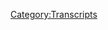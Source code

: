 {{DEFAULTSORT:
    #_TRANSCRIPT_0468:August 11, 2020
}}{{Transcript
    | title         = [[468: August 11, 2020]]
    | caption       = [https://knowledgefight.libsyn.com/468-august-11-2020 Listen to this episode on Libsyn]
    | episodeNumber = [[468: August 11, 2020|468]]
    | length        = 01:15:58
}}

{{MessageBox
    | header     = Warning: Bot Generated Content
    | text       = This transcript was automatically generated by transcription software and likely contains many mistakes and misattributions. Please check the audio for definitive quotes, attribution, and context.
    | image      = N3yvass4myg91.webp
    | imagewidth = 50px
    | id         = warning
}}

{{TranscriptBlock
    | name      = Unknown Speaker
    | timestamp = 00:00:00.000
    | text      = N-N-N-N-N-N-N-Knowledge Fight
}}

{{TranscriptBlock
    | name      = Unknown Speaker
    | timestamp = 00:00:13.000
    | text      = Dan and Jordan, I am sweating.
}}

{{TranscriptBlock
    | name      = Unknown Speaker
    | timestamp = 00:00:18.000
    | text      = Knowledgefight.com, it's time to pray.
}}

{{TranscriptBlock
    | name      = Unknown Speaker
    | timestamp = 00:00:21.000
    | text      = I have great respect for Knowledgefight.
}}

{{TranscriptBlock
    | name      = Unknown Speaker
    | timestamp = 00:00:24.000
    | text      = Knowledgefight, I'm sick of them posing as if they're the good guys saying we are the bad guys.
}}

{{TranscriptBlock
    | name      = Unknown Speaker
    | timestamp = 00:00:29.000
    | text      = Knowledgefight, Dan and Jordan, Knowledgefight.
}}

{{TranscriptBlock
    | name      = Unknown Speaker
    | timestamp = 00:00:32.000
    | text      = Riddle her, riddle her, riddle her.
}}

{{TranscriptBlock
    | name      = Unknown Speaker
    | timestamp = 00:00:35.000
    | text      = Need, need money.
}}

{{TranscriptBlock
    | name      = Unknown Speaker
    | timestamp = 00:00:37.000
    | text      = Riddle her, riddle her, riddle her.
}}

{{TranscriptBlock
    | name      = Unknown Speaker
    | timestamp = 00:00:39.000
    | text      = Andy and Kansas, Andy and Kansas.
}}

{{TranscriptBlock
    | name      = Unknown Speaker
    | timestamp = 00:00:42.000
    | text      = Stop it, Andy and Kansas, Andy and Kansas.
}}

{{TranscriptBlock
    | name      = Unknown Speaker
    | timestamp = 00:00:46.000
    | text      = It's time to pray.
}}

{{TranscriptBlock
    | name      = Unknown Speaker
    | timestamp = 00:00:47.000
    | text      = Andy and Kansas, you're on the air, thanks for holding.
}}

{{TranscriptBlock
    | name      = Unknown Speaker
    | timestamp = 00:00:49.000
    | text      = Hello Alex, I'm a victim caller, I'm a huge fan.
}}

{{TranscriptBlock
    | name      = Unknown Speaker
    | timestamp = 00:00:52.000
    | text      = I love your work.
}}

{{TranscriptBlock
    | name      = Unknown Speaker
    | timestamp = 00:00:53.000
    | text      = Knowledgefight.com.
}}

{{TranscriptBlock
    | name      = Unknown Speaker
    | timestamp = 00:00:58.000
    | text      = I love you.
}}

{{TranscriptBlock
    | name      = Unknown Speaker
    | timestamp = 00:00:59.000
    | text      = Hey everybody, welcome back to Knowledgefight, I'm Dan.
}}

{{TranscriptBlock
    | name      = Unknown Speaker
    | timestamp = 00:01:01.000
    | text      = I'm Jordan.
}}

{{TranscriptBlock
    | name      = Unknown Speaker
    | timestamp = 00:01:02.000
    | text      = We're a couple dudes who like to sit around and take novelty beverages and talk a little bit about Alex Jones.
}}

{{TranscriptBlock
    | name      = Unknown Speaker
    | timestamp = 00:01:05.000
    | text      = Oh indeed we are, Dan.
}}

{{TranscriptBlock
    | name      = Unknown Speaker
    | timestamp = 00:01:06.000
    | text      = Jordan.
}}

{{TranscriptBlock
    | name      = Unknown Speaker
    | timestamp = 00:01:07.000
    | text      = Dan!
}}

{{TranscriptBlock
    | name      = Unknown Speaker
    | timestamp = 00:01:08.000
    | text      = Jordan.
}}

{{TranscriptBlock
    | name      = Unknown Speaker
    | timestamp = 00:01:09.000
    | text      = Quick question for you.
}}

{{TranscriptBlock
    | name      = Unknown Speaker
    | timestamp = 00:01:10.000
    | text      = What's up?
}}

{{TranscriptBlock
    | name      = Unknown Speaker
    | timestamp = 00:01:11.000
    | text      = What's your bright spot today?
}}

{{TranscriptBlock
    | name      = Unknown Speaker
    | timestamp = 00:01:12.000
    | text      = Well, interestingly Jordan, we had a wild storm yesterday, Monday, as we're recording this.
}}

{{TranscriptBlock
    | name      = Unknown Speaker
    | timestamp = 00:01:20.000
    | text      = You know, Chicago's a really interesting place.
}}

{{TranscriptBlock
    | name      = Unknown Speaker
    | timestamp = 00:01:23.000
    | text      = You're a little bit south of me and you were telling me almost nothing.
}}

{{TranscriptBlock
    | name      = Unknown Speaker
    | timestamp = 00:01:28.000
    | text      = Almost, almost.
}}

{{TranscriptBlock
    | name      = Unknown Speaker
    | timestamp = 00:01:29.000
    | text      = I mean, aside from the debris all over the place, our place did not get bothered at all.
}}

{{TranscriptBlock
    | name      = Unknown Speaker
    | timestamp = 00:01:35.000
    | text      = Well, you were also saying that you just saw a little bit of rain.
}}

{{TranscriptBlock
    | name      = Unknown Speaker
    | timestamp = 00:01:38.000
    | text      = Oh no, I saw the rain line.
}}

{{TranscriptBlock
    | name      = Unknown Speaker
    | timestamp = 00:01:41.000
    | text      = Yeah, but it was a little ways away from here.
}}

{{TranscriptBlock
    | name      = Unknown Speaker
    | timestamp = 00:01:43.000
    | text      = Yeah, yeah, no.
}}

{{TranscriptBlock
    | name      = Unknown Speaker
    | timestamp = 00:01:44.000
    | text      = Maybe 200 feet away I could see terrifying, pouring rain and I was completely dry.
}}

{{TranscriptBlock
    | name      = Unknown Speaker
    | timestamp = 00:01:50.000
    | text      = It was bananas.
}}

{{TranscriptBlock
    | name      = Unknown Speaker
    | timestamp = 00:01:51.000
    | text      = Meanwhile, up at my place.
}}

{{TranscriptBlock
    | name      = Unknown Speaker
    | timestamp = 00:01:53.000
    | text      = You got fucked up.
}}

{{TranscriptBlock
    | name      = Unknown Speaker
    | timestamp = 00:01:54.000
    | text      = Well, I'm very lucky compared to, you know, you see some pictures of like downed trees
}}

{{TranscriptBlock
    | name      = Unknown Speaker
    | timestamp = 00:01:59.000
    | text      = and what have you, but like my lights were flickering and the tree out in front of my
}}

{{TranscriptBlock
    | name      = Unknown Speaker
    | timestamp = 00:02:05.000
    | text      = place was definitely bending much more than you expect a tree to do.
}}

{{TranscriptBlock
    | name      = Unknown Speaker
    | timestamp = 00:02:10.000
    | text      = It was pretty scary and the only thing that really was going through my head was like,
}}

{{TranscriptBlock
    | name      = Unknown Speaker
    | timestamp = 00:02:14.000
    | text      = okay, I can prop, I'm from central Missouri.
}}

{{TranscriptBlock
    | name      = Unknown Speaker
    | timestamp = 00:02:17.000
    | text      = I've had a lot of tornado experience.
}}

{{TranscriptBlock
    | name      = Unknown Speaker
    | timestamp = 00:02:19.000
    | text      = I know what to do.
}}

{{TranscriptBlock
    | name      = Unknown Speaker
    | timestamp = 00:02:20.000
    | text      = I can find some place, even if I live on a top floor, I don't have a basement.
}}

{{TranscriptBlock
    | name      = Unknown Speaker
    | timestamp = 00:02:24.000
    | text      = No, we were raised rural in Tornado Alley.
}}

{{TranscriptBlock
    | name      = Unknown Speaker
    | timestamp = 00:02:26.000
    | text      = We got the game.
}}

{{TranscriptBlock
    | name      = Unknown Speaker
    | timestamp = 00:02:27.000
    | text      = You can still figure some stuff out, but I'm like, I don't know what to do with Celine.
}}

{{TranscriptBlock
    | name      = Unknown Speaker
    | timestamp = 00:02:31.000
    | text      = It really worried me what to do with her.
}}

{{TranscriptBlock
    | name      = Unknown Speaker
    | timestamp = 00:02:33.000
    | text      = Thankfully, nothing ended up happening and everything was all right here, but the bright
}}

{{TranscriptBlock
    | name      = Unknown Speaker
    | timestamp = 00:02:38.000
    | text      = spot is that as I was wandering around my house, I noticed that, I haven't even mentioned
}}

{{TranscriptBlock
    | name      = Unknown Speaker
    | timestamp = 00:02:48.000
    | text      = this, well to you I have, but not on the show, as part of my growing tons of plants, I have
}}

{{TranscriptBlock
    | name      = Unknown Speaker
    | timestamp = 00:02:54.000
    | text      = also embarked on trying to grow some bonsais from seeds, which is a ridiculously long process
}}

{{TranscriptBlock
    | name      = Unknown Speaker
    | timestamp = 00:03:01.000
    | text      = and I had kind of figured that I completely fucked it up because it's just like all it
}}

{{TranscriptBlock
    | name      = Unknown Speaker
    | timestamp = 00:03:06.000
    | text      = is is you see dirt there.
}}

{{TranscriptBlock
    | name      = Unknown Speaker
    | timestamp = 00:03:07.000
    | text      = You don't see anything.
}}

{{TranscriptBlock
    | name      = Unknown Speaker
    | timestamp = 00:03:08.000
    | text      = It's been weeks.
}}

{{TranscriptBlock
    | name      = Unknown Speaker
    | timestamp = 00:03:09.000
    | text      = No, I look forward to seeing your beauty in 20 years.
}}

{{TranscriptBlock
    | name      = Unknown Speaker
    | timestamp = 00:03:12.000
    | text      = Got a little bit of green poking up.
}}

{{TranscriptBlock
    | name      = Unknown Speaker
    | timestamp = 00:03:14.000
    | text      = Saw that after the storm.
}}

{{TranscriptBlock
    | name      = Unknown Speaker
    | timestamp = 00:03:16.000
    | text      = The new day has dawned.
}}

{{TranscriptBlock
    | name      = Unknown Speaker
    | timestamp = 00:03:18.000
    | text      = Yes.
}}

{{TranscriptBlock
    | name      = Unknown Speaker
    | timestamp = 00:03:19.000
    | text      = Like that Nelson song, after the rain washes away.
}}

{{TranscriptBlock
    | name      = Unknown Speaker
    | timestamp = 00:03:22.000
    | text      = Did God also show you a rainbow and promise never to break the covenant in the future?
}}

{{TranscriptBlock
    | name      = Unknown Speaker
    | timestamp = 00:03:29.000
    | text      = In the form of a tiny little thing of a bonsai popping out.
}}

{{TranscriptBlock
    | name      = Unknown Speaker
    | timestamp = 00:03:32.000
    | text      = I like it.
}}

{{TranscriptBlock
    | name      = Unknown Speaker
    | timestamp = 00:03:33.000
    | text      = I like it.
}}

{{TranscriptBlock
    | name      = Unknown Speaker
    | timestamp = 00:03:34.000
    | text      = So we got some bonsais coming.
}}

{{TranscriptBlock
    | name      = Unknown Speaker
    | timestamp = 00:03:35.000
    | text      = Yeah, yeah, yeah.
}}

{{TranscriptBlock
    | name      = Unknown Speaker
    | timestamp = 00:03:36.000
    | text      = Old Mantis house phone, bonsai, this place is going to be a mess.
}}

{{TranscriptBlock
    | name      = Unknown Speaker
    | timestamp = 00:03:40.000
    | text      = It's growing into something beautiful.
}}

{{TranscriptBlock
    | name      = Unknown Speaker
    | timestamp = 00:03:41.000
    | text      = How about you?
}}

{{TranscriptBlock
    | name      = Unknown Speaker
    | timestamp = 00:03:42.000
    | text      = You're going to make fun of me because-
}}

{{TranscriptBlock
    | name      = Unknown Speaker
    | timestamp = 00:03:44.000
    | text      = I probably will.
}}

{{TranscriptBlock
    | name      = Unknown Speaker
    | timestamp = 00:03:45.000
    | text      = This is commerce related, but newly minted raptor princess Emily has made us some new
}}

{{TranscriptBlock
    | name      = Unknown Speaker
    | timestamp = 00:03:52.000
    | text      = designs for the earth defense force that are now available and they are so fucking cool.
}}

{{TranscriptBlock
    | name      = Unknown Speaker
    | timestamp = 00:04:00.000
    | text      = It is really, really cool.
}}

{{TranscriptBlock
    | name      = Unknown Speaker
    | timestamp = 00:04:01.000
    | text      = Human hitting a robot with a stick.
}}

{{TranscriptBlock
    | name      = Unknown Speaker
    | timestamp = 00:04:03.000
    | text      = Yes, it's so cool.
}}

{{TranscriptBlock
    | name      = Unknown Speaker
    | timestamp = 00:04:04.000
    | text      = I hate that I got to be like, oh, it's a teacher.
}}

{{TranscriptBlock
    | name      = Unknown Speaker
    | timestamp = 00:04:07.000
    | text      = It's an awesome looking shirt.
}}

{{TranscriptBlock
    | name      = Unknown Speaker
    | timestamp = 00:04:08.000
    | text      = But it's so cool.
}}

{{TranscriptBlock
    | name      = Unknown Speaker
    | timestamp = 00:04:09.000
    | text      = It's such a cool design.
}}

{{TranscriptBlock
    | name      = Unknown Speaker
    | timestamp = 00:04:10.000
    | text      = I'm really excited about it.
}}

{{TranscriptBlock
    | name      = Unknown Speaker
    | timestamp = 00:04:11.000
    | text      = Thank you so much to Emily for designing that and allowing us to use it.
}}

{{TranscriptBlock
    | name      = Unknown Speaker
    | timestamp = 00:04:14.000
    | text      = Totally.
}}

{{TranscriptBlock
    | name      = Unknown Speaker
    | timestamp = 00:04:15.000
    | text      = Yeah, we hope to get it out closer to the episode where Alex announced the earth defense
}}

{{TranscriptBlock
    | name      = Unknown Speaker
    | timestamp = 00:04:22.000
    | text      = force.
}}

{{TranscriptBlock
    | name      = Unknown Speaker
    | timestamp = 00:04:23.000
    | text      = He has since forgotten about this announcement, but the shirt is really awesome.
}}

{{TranscriptBlock
    | name      = Unknown Speaker
    | timestamp = 00:04:27.000
    | text      = We will never forget about the earth defense force.
}}

{{TranscriptBlock
    | name      = Unknown Speaker
    | timestamp = 00:04:29.000
    | text      = Never.
}}

{{TranscriptBlock
    | name      = Unknown Speaker
    | timestamp = 00:04:30.000
    | text      = Never.
}}

{{TranscriptBlock
    | name      = Unknown Speaker
    | timestamp = 00:04:31.000
    | text      = And that's available on our-
}}

{{TranscriptBlock
    | name      = Unknown Speaker
    | timestamp = 00:04:32.000
    | text      = Yeah, yeah, yeah.
}}

{{TranscriptBlock
    | name      = Unknown Speaker
    | timestamp = 00:04:33.000
    | text      = Public.
}}

{{TranscriptBlock
    | name      = Unknown Speaker
    | timestamp = 00:04:34.000
    | text      = Go to the website and-
}}

{{TranscriptBlock
    | name      = Unknown Speaker
    | timestamp = 00:04:35.000
    | text      = Yeah, there's a button that says merch and you can get it on a mug or a shirt.
}}

{{TranscriptBlock
    | name      = Unknown Speaker
    | timestamp = 00:04:39.000
    | text      = It'll be great.
}}

{{TranscriptBlock
    | name      = Unknown Speaker
    | timestamp = 00:04:40.000
    | text      = Yeah.
}}

{{TranscriptBlock
    | name      = Unknown Speaker
    | timestamp = 00:04:41.000
    | text      = It's so good.
}}

{{TranscriptBlock
    | name      = Unknown Speaker
    | timestamp = 00:04:42.000
    | text      = Yeah, it is pretty cool.
}}

{{TranscriptBlock
    | name      = Unknown Speaker
    | timestamp = 00:04:43.000
    | text      = So Jordan, today we've got an episode to go over that'll be interesting-ish fun.
}}

{{TranscriptBlock
    | name      = Unknown Speaker
    | timestamp = 00:04:47.000
    | text      = Okay.
}}

{{TranscriptBlock
    | name      = Unknown Speaker
    | timestamp = 00:04:48.000
    | text      = No, it is.
}}

{{TranscriptBlock
    | name      = Unknown Speaker
    | timestamp = 00:04:50.000
    | text      = It'll be a good time.
}}

{{TranscriptBlock
    | name      = Unknown Speaker
    | timestamp = 00:04:52.000
    | text      = But it's going to be August 11th, 2020.
}}

{{TranscriptBlock
    | name      = Unknown Speaker
    | timestamp = 00:04:54.000
    | text      = I'm down.
}}

{{TranscriptBlock
    | name      = Unknown Speaker
    | timestamp = 00:04:55.000
    | text      = This is 2020.
}}

{{TranscriptBlock
    | name      = Unknown Speaker
    | timestamp = 00:04:56.000
    | text      = That is Tuesday.
}}

{{TranscriptBlock
    | name      = Unknown Speaker
    | timestamp = 00:04:57.000
    | text      = All right.
}}

{{TranscriptBlock
    | name      = Unknown Speaker
    | timestamp = 00:04:58.000
    | text      = I'll admit I had a little bit of the storm gave me some troubles in terms of my workflow.
}}

{{TranscriptBlock
    | name      = Unknown Speaker
    | timestamp = 00:05:05.000
    | text      = Okay.
}}

{{TranscriptBlock
    | name      = Unknown Speaker
    | timestamp = 00:05:06.000
    | text      = Because I have not been that scared by weather in Chicago in a long time.
}}

{{TranscriptBlock
    | name      = Unknown Speaker
    | timestamp = 00:05:12.000
    | text      = We're not used to tornadoes here.
}}

{{TranscriptBlock
    | name      = Unknown Speaker
    | timestamp = 00:05:14.000
    | text      = No, and granted, I wasn't as worried as I had been in my younger years in Missouri.
}}

{{TranscriptBlock
    | name      = Unknown Speaker
    | timestamp = 00:05:22.000
    | text      = Sure, sure, sure.
}}

{{TranscriptBlock
    | name      = Unknown Speaker
    | timestamp = 00:05:23.000
    | text      = Much more threatening weather sometimes there, but the uncertainty of it for a good part
}}

{{TranscriptBlock
    | name      = Unknown Speaker
    | timestamp = 00:05:28.000
    | text      = of the afternoon with just completely dark skies-
}}

{{TranscriptBlock
    | name      = Unknown Speaker
    | timestamp = 00:05:31.000
    | text      = Oh, man.
}}

{{TranscriptBlock
    | name      = Unknown Speaker
    | timestamp = 00:05:32.000
    | text      = And you're on the top floor.
}}

{{TranscriptBlock
    | name      = Unknown Speaker
    | timestamp = 00:05:33.000
    | text      = Yeah.
}}

{{TranscriptBlock
    | name      = Unknown Speaker
    | timestamp = 00:05:34.000
    | text      = That's the thing that got to me.
}}

{{TranscriptBlock
    | name      = Unknown Speaker
    | timestamp = 00:05:35.000
    | text      = I was texting you like, oh shit, he's on the top floor.
}}

{{TranscriptBlock
    | name      = Unknown Speaker
    | timestamp = 00:05:37.000
    | text      = And I think that your texts made me worry even more.
}}

{{TranscriptBlock
    | name      = Unknown Speaker
    | timestamp = 00:05:40.000
    | text      = I'm a helpful man.
}}

{{TranscriptBlock
    | name      = Unknown Speaker
    | timestamp = 00:05:42.000
    | text      = Yeah.
}}

{{TranscriptBlock
    | name      = Unknown Speaker
    | timestamp = 00:05:43.000
    | text      = So that kind of threw things off.
}}

{{TranscriptBlock
    | name      = Unknown Speaker
    | timestamp = 00:05:45.000
    | text      = All right.
}}

{{TranscriptBlock
    | name      = Unknown Speaker
    | timestamp = 00:05:46.000
    | text      = And then afterwards, I think I was so worked up about it that I had to take a nap.
}}

{{TranscriptBlock
    | name      = Unknown Speaker
    | timestamp = 00:05:50.000
    | text      = And so I think yesterday-
}}

{{TranscriptBlock
    | name      = Unknown Speaker
    | timestamp = 00:05:51.000
    | text      = Oh no, of course.
}}

{{TranscriptBlock
    | name      = Unknown Speaker
    | timestamp = 00:05:52.000
    | text      = Of course.
}}

{{TranscriptBlock
    | name      = Unknown Speaker
    | timestamp = 00:05:53.000
    | text      = Yesterday was a wash for me.
}}

{{TranscriptBlock
    | name      = Unknown Speaker
    | timestamp = 00:05:54.000
    | text      = Of course, of course.
}}

{{TranscriptBlock
    | name      = Unknown Speaker
    | timestamp = 00:05:55.000
    | text      = So anyway, here we are, August 11th, 2020.
}}

{{TranscriptBlock
    | name      = Unknown Speaker
    | timestamp = 00:05:57.000
    | text      = I'm down.
}}

{{TranscriptBlock
    | name      = Unknown Speaker
    | timestamp = 00:05:58.000
    | text      = This is 2020.
}}

{{TranscriptBlock
    | name      = Unknown Speaker
    | timestamp = 00:05:59.000
    | text      = All right.
}}

{{TranscriptBlock
    | name      = Unknown Speaker
    | timestamp = 00:06:00.000
    | text      = We're not doing it again.
}}

{{TranscriptBlock
    | name      = Unknown Speaker
    | timestamp = 00:06:01.000
    | text      = No.
}}

{{TranscriptBlock
    | name      = Unknown Speaker
    | timestamp = 00:06:02.000
    | text      = Did I do that already?
}}

{{TranscriptBlock
    | name      = Unknown Speaker
    | timestamp = 00:06:03.000
    | text      = Yes, you did.
}}

{{TranscriptBlock
    | name      = Unknown Speaker
    | timestamp = 00:06:04.000
    | text      = Oops.
}}

{{TranscriptBlock
    | name      = Unknown Speaker
    | timestamp = 00:06:05.000
    | text      = All right.
}}

{{TranscriptBlock
    | name      = Unknown Speaker
    | timestamp = 00:06:06.000
    | text      = Anyway, hey, let's take a moment to say thank you to the folks who signed up for the show
}}

{{TranscriptBlock
    | name      = Unknown Speaker
    | timestamp = 00:06:07.000
    | text      = and are supporting the show.
}}

{{TranscriptBlock
    | name      = Unknown Speaker
    | timestamp = 00:06:08.000
    | text      = I like it.
}}

{{TranscriptBlock
    | name      = Unknown Speaker
    | timestamp = 00:06:09.000
    | text      = So, Gary N. Thank you so much.
}}

{{TranscriptBlock
    | name      = Unknown Speaker
    | timestamp = 00:06:10.000
    | text      = You are now a policy wonk.
}}

{{TranscriptBlock
    | name      = Unknown Speaker
    | timestamp = 00:06:11.000
    | text      = I'm a policy wonk.
}}

{{TranscriptBlock
    | name      = Unknown Speaker
    | timestamp = 00:06:13.000
    | text      = Thanks Gary!
}}

{{TranscriptBlock
    | name      = Unknown Speaker
    | timestamp = 00:06:14.000
    | text      = Thank you so much.
}}

{{TranscriptBlock
    | name      = Unknown Speaker
    | timestamp = 00:06:15.000
    | text      = Next, Blavit Dane.
}}

{{TranscriptBlock
    | name      = Unknown Speaker
    | timestamp = 00:06:16.000
    | text      = Thank you so much.
}}

{{TranscriptBlock
    | name      = Unknown Speaker
    | timestamp = 00:06:17.000
    | text      = You are now a policy wonk.
}}

{{TranscriptBlock
    | name      = Unknown Speaker
    | timestamp = 00:06:18.000
    | text      = I'm a policy wonk.
}}

{{TranscriptBlock
    | name      = Unknown Speaker
    | timestamp = 00:06:19.000
    | text      = Thank you Blav- I want to make that name disappear, hey?
}}

{{TranscriptBlock
    | name      = Unknown Speaker
    | timestamp = 00:06:21.319
    | text      = All right, nice.
}}

{{TranscriptBlock
    | name      = Unknown Speaker
    | timestamp = 00:06:22.480
    | text      = Nice.
}}

{{TranscriptBlock
    | name      = Unknown Speaker
    | timestamp = 00:06:23.480
    | text      = Next Michael D. Thank you so much.
}}

{{TranscriptBlock
    | name      = Unknown Speaker
    | timestamp = 00:06:24.839
    | text      = You are now a policy wonk.
}}

{{TranscriptBlock
    | name      = Unknown Speaker
    | timestamp = 00:06:25.839
    | text      = I'm a policy wonk.
}}

{{TranscriptBlock
    | name      = Unknown Speaker
    | timestamp = 00:06:26.860
    | text      = Thanks Mike.
}}

{{TranscriptBlock
    | name      = Unknown Speaker
    | timestamp = 00:06:27.860
    | text      = Thank you.
}}

{{TranscriptBlock
    | name      = Unknown Speaker
    | timestamp = 00:06:28.860
    | text      = Next Ardo S. Thank you so much.
}}

{{TranscriptBlock
    | name      = Unknown Speaker
    | timestamp = 00:06:29.899
    | text      = You are now a policy wonk.
}}

{{TranscriptBlock
    | name      = Unknown Speaker
    | timestamp = 00:06:32.259
    | text      = I'm a policy wonk.
}}

{{TranscriptBlock
    | name      = Unknown Speaker
    | timestamp = 00:06:33.259
    | text      = Thank you, Ardo!
}}

{{TranscriptBlock
    | name      = Unknown Speaker
    | timestamp = 00:06:34.660
    | text      = That next Abner Doubleday.
}}

{{TranscriptBlock
    | name      = Unknown Speaker
    | timestamp = 00:06:35.439
    | text      = Thank you so much.
}}

{{TranscriptBlock
    | name      = Unknown Speaker
    | timestamp = 00:06:36.439
    | text      = You are now a policy wonk.
}}

{{TranscriptBlock
    | name      = Unknown Speaker
    | timestamp = 00:06:37.439
    | text      = I'm a policy wonk.
}}

{{TranscriptBlock
    | name      = Unknown Speaker
    | timestamp = 00:06:38.240
    | text      = Thank you Abner Doubleday.
}}

{{TranscriptBlock
    | name      = Unknown Speaker
    | timestamp = 00:06:40.139
    | text      = Thank you so much.
}}

{{TranscriptBlock
    | name      = Unknown Speaker
    | timestamp = 00:06:41.139
    | text      = Next, Ferkin Sturf.
}}

{{TranscriptBlock
    | name      = Unknown Speaker
    | timestamp = 00:06:42.680
    | text      = Thank you so much.
}}

{{TranscriptBlock
    | name      = Unknown Speaker
    | timestamp = 00:06:43.680
    | text      = You are now a policy wonk.
}}

{{TranscriptBlock
    | name      = Unknown Speaker
    | timestamp = 00:06:44.680
    | text      = I'm a policy wonk.
}}

{{TranscriptBlock
    | name      = Unknown Speaker
    | timestamp = 00:06:45.680
    | text      = Thank you.
}}

{{TranscriptBlock
    | name      = Unknown Speaker
    | timestamp = 00:06:46.680
    | text      = Ferkin Sturf.
}}

{{TranscriptBlock
    | name      = Unknown Speaker
    | timestamp = 00:06:47.680
    | text      = Thank you so much.
}}

{{TranscriptBlock
    | name      = Unknown Speaker
    | timestamp = 00:06:48.680
    | text      = Next, I'd like to say thank you to somebody who donated on elevated level and we appreciate
}}

{{TranscriptBlock
    | name      = Unknown Speaker
    | timestamp = 00:06:51.540
    | text      = that very much.
}}

{{TranscriptBlock
    | name      = Unknown Speaker
    | timestamp = 00:06:52.540
    | text      = So, Kevin R. Thank you so much.
}}

{{TranscriptBlock
    | name      = Unknown Speaker
    | timestamp = 00:06:54.060
    | text      = You are now a technocrat.
}}

{{TranscriptBlock
    | name      = Unknown Speaker
    | timestamp = 00:06:55.180
    | text      = I'm a policy wonk.
}}

{{TranscriptBlock
    | name      = Unknown Speaker
    | timestamp = 00:06:56.180
    | text      = Crikey, mate.
}}

{{TranscriptBlock
    | name      = Unknown Speaker
    | timestamp = 00:06:57.180
    | text      = That's fantastic.
}}

{{TranscriptBlock
    | name      = Unknown Speaker
    | timestamp = 00:06:58.180
    | text      = Have yourself a brew.
}}

{{TranscriptBlock
    | name      = Unknown Speaker
    | timestamp = 00:06:59.180
    | text      = How's your 401k doing, bro?
}}

{{TranscriptBlock
    | name      = Unknown Speaker
    | timestamp = 00:07:00.180
    | text      = All right.
}}

{{TranscriptBlock
    | name      = Unknown Speaker
    | timestamp = 00:07:01.180
    | text      = We got to go full tilt boogie on this Watson, all right?
}}

{{TranscriptBlock
    | name      = Unknown Speaker
    | timestamp = 00:07:03.540
    | text      = Let's just get down to business.
}}

{{TranscriptBlock
    | name      = Unknown Speaker
    | timestamp = 00:07:05.060
    | text      = We ain't making that money off that heroin.
}}

{{TranscriptBlock
    | name      = Unknown Speaker
    | timestamp = 00:07:07.120
    | text      = Why you pimps so good?
}}

{{TranscriptBlock
    | name      = Unknown Speaker
    | timestamp = 00:07:09.040
    | text      = My neck is freakishly large.
}}

{{TranscriptBlock
    | name      = Unknown Speaker
    | timestamp = 00:07:10.699
    | text      = I declare info war on you.
}}

{{TranscriptBlock
    | name      = Unknown Speaker
    | timestamp = 00:07:13.120
    | text      = Thank you so much, Kevin.
}}

{{TranscriptBlock
    | name      = Unknown Speaker
    | timestamp = 00:07:14.120
    | text      = Yes.
}}

{{TranscriptBlock
    | name      = Unknown Speaker
    | timestamp = 00:07:15.120
    | text      = Thank you very much, Kev.
}}

{{TranscriptBlock
    | name      = Unknown Speaker
    | timestamp = 00:07:16.120
    | text      = Do you think he goes by Kev?
}}

{{TranscriptBlock
    | name      = Unknown Speaker
    | timestamp = 00:07:17.120
    | text      = He might.
}}

{{TranscriptBlock
    | name      = Unknown Speaker
    | timestamp = 00:07:18.120
    | text      = All right.
}}

{{TranscriptBlock
    | name      = Unknown Speaker
    | timestamp = 00:07:19.120
    | text      = Maybe we could talk him into it.
}}

{{TranscriptBlock
    | name      = Unknown Speaker
    | timestamp = 00:07:20.120
    | text      = I think so.
}}

{{TranscriptBlock
    | name      = Unknown Speaker
    | timestamp = 00:07:21.120
    | text      = And then finally, thank you to somebody, a very special thank you to someone who will
}}

{{TranscriptBlock
    | name      = Unknown Speaker
    | timestamp = 00:07:24.899
    | text      = be henceforth a raptor princess.
}}

{{TranscriptBlock
    | name      = Unknown Speaker
    | timestamp = 00:07:26.879
    | text      = This is a fake name.
}}

{{TranscriptBlock
    | name      = Unknown Speaker
    | timestamp = 00:07:28.319
    | text      = Fair enough.
}}

{{TranscriptBlock
    | name      = Unknown Speaker
    | timestamp = 00:07:29.319
    | text      = New Dan Mychill.
}}

{{TranscriptBlock
    | name      = Unknown Speaker
    | timestamp = 00:07:31.439
    | text      = Thank you so much for a raptor princess.
}}

{{TranscriptBlock
    | name      = Unknown Speaker
    | timestamp = 00:07:33.560
    | text      = I'm a policy wonk.
}}

{{TranscriptBlock
    | name      = Unknown Speaker
    | timestamp = 00:07:34.560
    | text      = Four stars.
}}

{{TranscriptBlock
    | name      = Unknown Speaker
    | timestamp = 00:07:35.560
    | text      = Go home to your mother and tell her you're brilliant.
}}

{{TranscriptBlock
    | name      = Unknown Speaker
    | timestamp = 00:07:37.639
    | text      = I'll barbecue your ass.
}}

{{TranscriptBlock
    | name      = Unknown Speaker
    | timestamp = 00:07:39.240
    | text      = It's over for humanity.
}}

{{TranscriptBlock
    | name      = Unknown Speaker
    | timestamp = 00:07:40.240
    | text      = You're a beautiful soul.
}}

{{TranscriptBlock
    | name      = Unknown Speaker
    | timestamp = 00:07:41.240
    | text      = They're coming for your balls.
}}

{{TranscriptBlock
    | name      = Unknown Speaker
    | timestamp = 00:07:42.240
    | text      = Well, I piss all over your God.
}}

{{TranscriptBlock
    | name      = Unknown Speaker
    | timestamp = 00:07:46.680
    | text      = Very few people crap in the pool unless they're babies.
}}

{{TranscriptBlock
    | name      = Unknown Speaker
    | timestamp = 00:07:49.000
    | text      = I piss all over the state.
}}

{{TranscriptBlock
    | name      = Unknown Speaker
    | timestamp = 00:07:50.639
    | text      = Make it a practice of calling people pieces of garbage.
}}

{{TranscriptBlock
    | name      = Unknown Speaker
    | timestamp = 00:07:53.240
    | text      = When they are.
}}

{{TranscriptBlock
    | name      = Unknown Speaker
    | timestamp = 00:07:54.240
    | text      = Come on.
}}

{{TranscriptBlock
    | name      = Unknown Speaker
    | timestamp = 00:07:55.240
    | text      = As you see fit.
}}

{{TranscriptBlock
    | name      = Unknown Speaker
    | timestamp = 00:07:56.240
    | text      = Thank you so much.
}}

{{TranscriptBlock
    | name      = Unknown Speaker
    | timestamp = 00:07:57.240
    | text      = New Dan Mychill.
}}

{{TranscriptBlock
    | name      = Unknown Speaker
    | timestamp = 00:07:58.240
    | text      = Yes.
}}

{{TranscriptBlock
    | name      = Unknown Speaker
    | timestamp = 00:07:59.240
    | text      = If that's a real name, you're going to feel really embarrassed about that.
}}

{{TranscriptBlock
    | name      = Unknown Speaker
    | timestamp = 00:08:01.680
    | text      = I feel like I'm pretty certain it's an alias.
}}

{{TranscriptBlock
    | name      = Unknown Speaker
    | timestamp = 00:08:03.680
    | text      = All right.
}}

{{TranscriptBlock
    | name      = Unknown Speaker
    | timestamp = 00:08:04.680
    | text      = If you're out there listening and thinking, hey, I enjoy the show, I'd like to support
}}

{{TranscriptBlock
    | name      = Unknown Speaker
    | timestamp = 00:08:06.639
    | text      = these gents too, you can do that by going to our website, knowledgefate.com, clicking
}}

{{TranscriptBlock
    | name      = Unknown Speaker
    | timestamp = 00:08:09.279
    | text      = the button that says support the show, we would appreciate it.
}}

{{TranscriptBlock
    | name      = Unknown Speaker
    | timestamp = 00:08:11.199
    | text      = Or you can take that generosity, fold it up into a paper airplane, throw it, have it do
}}

{{TranscriptBlock
    | name      = Unknown Speaker
    | timestamp = 00:08:15.480
    | text      = some loop-de-loops in the air, and then land at a charity in your area to help people in
}}

{{TranscriptBlock
    | name      = Unknown Speaker
    | timestamp = 00:08:19.639
    | text      = need.
}}

{{TranscriptBlock
    | name      = Unknown Speaker
    | timestamp = 00:08:20.639
    | text      = I think that's the best one you've executed so far.
}}

{{TranscriptBlock
    | name      = Unknown Speaker
    | timestamp = 00:08:21.639
    | text      = It's pretty smooth.
}}

{{TranscriptBlock
    | name      = Unknown Speaker
    | timestamp = 00:08:22.639
    | text      = That was smooth as shit.
}}

{{TranscriptBlock
    | name      = Unknown Speaker
    | timestamp = 00:08:23.639
    | text      = Yep.
}}

{{TranscriptBlock
    | name      = Unknown Speaker
    | timestamp = 00:08:24.639
    | text      = I love it.
}}

{{TranscriptBlock
    | name      = Unknown Speaker
    | timestamp = 00:08:25.639
    | text      = So Jordan, before we get to today's episode, we got a little bit of business to go over.
}}

{{TranscriptBlock
    | name      = Unknown Speaker
    | timestamp = 00:08:28.160
    | text      = The first matter in front of us is a little trip into the mail bag.
}}

{{TranscriptBlock
    | name      = Unknown Speaker
    | timestamp = 00:08:31.920
    | text      = Okay.
}}

{{TranscriptBlock
    | name      = Unknown Speaker
    | timestamp = 00:08:32.919
    | text      = Yep.
}}

{{TranscriptBlock
    | name      = Unknown Speaker
    | timestamp = 00:08:33.919
    | text      = Jordan, I have here in front of me a book.
}}

{{TranscriptBlock
    | name      = Unknown Speaker
    | timestamp = 00:08:37.120
    | text      = It is a book.
}}

{{TranscriptBlock
    | name      = Unknown Speaker
    | timestamp = 00:08:38.120
    | text      = It's a big book.
}}

{{TranscriptBlock
    | name      = Unknown Speaker
    | timestamp = 00:08:39.120
    | text      = Confessions of an Illuminati.
}}

{{TranscriptBlock
    | name      = Unknown Speaker
    | timestamp = 00:08:40.120
    | text      = Oh shit.
}}

{{TranscriptBlock
    | name      = Unknown Speaker
    | timestamp = 00:08:41.120
    | text      = It's from zigami.
}}

{{TranscriptBlock
    | name      = Unknown Speaker
    | timestamp = 00:08:42.120
    | text      = That took you a while.
}}

{{TranscriptBlock
    | name      = Unknown Speaker
    | timestamp = 00:08:43.120
    | text      = Get the fuck out of here.
}}

{{TranscriptBlock
    | name      = Unknown Speaker
    | timestamp = 00:08:44.120
    | text      = Well, the title, the name is the same color as the fucking...
}}

{{TranscriptBlock
    | name      = Unknown Speaker
    | timestamp = 00:08:52.379
    | text      = It's not good graphic design.
}}

{{TranscriptBlock
    | name      = Unknown Speaker
    | timestamp = 00:08:53.840
    | text      = This is really bad.
}}

{{TranscriptBlock
    | name      = Unknown Speaker
    | timestamp = 00:08:54.840
    | text      = The second edition of Confessions of an Illuminati, the whole truth about the Illuminati and the
}}

{{TranscriptBlock
    | name      = Unknown Speaker
    | timestamp = 00:08:59.960
    | text      = New World Order by Leo Lyon Zagami.
}}

{{TranscriptBlock
    | name      = Unknown Speaker
    | timestamp = 00:09:02.159
    | text      = God damn it.
}}

{{TranscriptBlock
    | name      = Unknown Speaker
    | timestamp = 00:09:03.159
    | text      = This guy does not realize that his days as a fucking DJ are worthy of a memoir and this
}}

{{TranscriptBlock
    | name      = Unknown Speaker
    | timestamp = 00:09:08.480
    | text      = bullshit is not.
}}

{{TranscriptBlock
    | name      = Unknown Speaker
    | timestamp = 00:09:09.480
    | text      = Hey.
}}

{{TranscriptBlock
    | name      = Unknown Speaker
    | timestamp = 00:09:10.480
    | text      = Maybe that's in there.
}}

{{TranscriptBlock
    | name      = Unknown Speaker
    | timestamp = 00:09:11.480
    | text      = I'm really excited.
}}

{{TranscriptBlock
    | name      = Unknown Speaker
    | timestamp = 00:09:12.480
    | text      = Oh, that'd be cool.
}}

{{TranscriptBlock
    | name      = Unknown Speaker
    | timestamp = 00:09:13.480
    | text      = I am going to be reading this as soon as I can.
}}

{{TranscriptBlock
    | name      = Unknown Speaker
    | timestamp = 00:09:15.159
    | text      = Oh, of course.
}}

{{TranscriptBlock
    | name      = Unknown Speaker
    | timestamp = 00:09:16.159
    | text      = As soon as we hit end on the record, I'm going to be diving in and we're definitely going
}}

{{TranscriptBlock
    | name      = Unknown Speaker
    | timestamp = 00:09:21.120
    | text      = to be talking about it.
}}

{{TranscriptBlock
    | name      = Unknown Speaker
    | timestamp = 00:09:22.120
    | text      = Oh, no, no.
}}

{{TranscriptBlock
    | name      = Unknown Speaker
    | timestamp = 00:09:23.120
    | text      = We can't not.
}}

{{TranscriptBlock
    | name      = Unknown Speaker
    | timestamp = 00:09:24.120
    | text      = So this came with a little note.
}}

{{TranscriptBlock
    | name      = Unknown Speaker
    | timestamp = 00:09:25.679
    | text      = All right.
}}

{{TranscriptBlock
    | name      = Unknown Speaker
    | timestamp = 00:09:26.679
    | text      = Dan and Jordan.
}}

{{TranscriptBlock
    | name      = Unknown Speaker
    | timestamp = 00:09:27.679
    | text      = Yes, sir.
}}

{{TranscriptBlock
    | name      = Unknown Speaker
    | timestamp = 00:09:28.679
    | text      = I wanted to send you this novel of complete madness as a way of thanking you for all the
}}

{{TranscriptBlock
    | name      = Unknown Speaker
    | timestamp = 00:09:32.500
    | text      = great content you've put out over the years.
}}

{{TranscriptBlock
    | name      = Unknown Speaker
    | timestamp = 00:09:34.279
    | text      = I've been a fan since 2018 and can't thank both of you enough for consistently excellent
}}

{{TranscriptBlock
    | name      = Unknown Speaker
    | timestamp = 00:09:39.039
    | text      = content that's entertained and educated me during multiple moves and learning how to
}}

{{TranscriptBlock
    | name      = Unknown Speaker
    | timestamp = 00:09:43.139
    | text      = paint miniatures.
}}

{{TranscriptBlock
    | name      = Unknown Speaker
    | timestamp = 00:09:44.700
    | text      = I think it's so important for people to be introduced to right wing talking points with
}}

{{TranscriptBlock
    | name      = Unknown Speaker
    | timestamp = 00:09:48.179
    | text      = critical and well thought out rebuttals.
}}

{{TranscriptBlock
    | name      = Unknown Speaker
    | timestamp = 00:09:50.399
    | text      = You're essentially inoculating people against these toxic ideologies and I think that the
}}

{{TranscriptBlock
    | name      = Unknown Speaker
    | timestamp = 00:09:54.840
    | text      = impact you both have had on fighting the far right is immeasurable.
}}

{{TranscriptBlock
    | name      = Unknown Speaker
    | timestamp = 00:09:58.759
    | text      = Thank you very much.
}}

{{TranscriptBlock
    | name      = Unknown Speaker
    | timestamp = 00:09:59.759
    | text      = I disagree.
}}

{{TranscriptBlock
    | name      = Unknown Speaker
    | timestamp = 00:10:00.759
    | text      = It's totally measurable.
}}

{{TranscriptBlock
    | name      = Unknown Speaker
    | timestamp = 00:10:02.639
    | text      = I'm not saying that it's bad.
}}

{{TranscriptBlock
    | name      = Unknown Speaker
    | timestamp = 00:10:04.279
    | text      = I'm not saying we're not doing a good job.
}}

{{TranscriptBlock
    | name      = Unknown Speaker
    | timestamp = 00:10:06.120
    | text      = I'm just saying that you can absolutely measure.
}}

{{TranscriptBlock
    | name      = Unknown Speaker
    | timestamp = 00:10:08.639
    | text      = Anyway, thanks to both of you for an excellent podcast and I owe you both a novelty beverage
}}

{{TranscriptBlock
    | name      = Unknown Speaker
    | timestamp = 00:10:12.720
    | text      = one day.
}}

{{TranscriptBlock
    | name      = Unknown Speaker
    | timestamp = 00:10:13.720
    | text      = Sincerely, Policy Wonk, Brent C. Thank you so much, Brent.
}}

{{TranscriptBlock
    | name      = Unknown Speaker
    | timestamp = 00:10:16.620
    | text      = Thank you so much, Brent.
}}

{{TranscriptBlock
    | name      = Unknown Speaker
    | timestamp = 00:10:17.620
    | text      = Also, there's a postscript here.
}}

{{TranscriptBlock
    | name      = Unknown Speaker
    | timestamp = 00:10:19.799
    | text      = I'd love to make each of you a Warhammer mini as a way of thanks.
}}

{{TranscriptBlock
    | name      = Unknown Speaker
    | timestamp = 00:10:23.879
    | text      = If there's anything you know about the setting, do you have any preferences?
}}

{{TranscriptBlock
    | name      = Unknown Speaker
    | timestamp = 00:10:27.320
    | text      = Thanks.
}}

{{TranscriptBlock
    | name      = Unknown Speaker
    | timestamp = 00:10:28.320
    | text      = Oh.
}}

{{TranscriptBlock
    | name      = Unknown Speaker
    | timestamp = 00:10:29.320
    | text      = I don't know anything about it.
}}

{{TranscriptBlock
    | name      = Unknown Speaker
    | timestamp = 00:10:30.320
    | text      = Me either.
}}

{{TranscriptBlock
    | name      = Unknown Speaker
    | timestamp = 00:10:31.320
    | text      = I'm not somebody who has any experience in that arena, although I think it's some sort
}}

{{TranscriptBlock
    | name      = Unknown Speaker
    | timestamp = 00:10:36.399
    | text      = of Dungeons and Dragons-esque role-playing thing, right, but with miniature figurines.
}}

{{TranscriptBlock
    | name      = Unknown Speaker
    | timestamp = 00:10:41.120
    | text      = I think there's a role-playing, but there's a miniature figurine aspect to it.
}}

{{TranscriptBlock
    | name      = Unknown Speaker
    | timestamp = 00:10:43.279
    | text      = You create your own character.
}}

{{TranscriptBlock
    | name      = Unknown Speaker
    | timestamp = 00:10:44.279
    | text      = Yeah.
}}

{{TranscriptBlock
    | name      = Unknown Speaker
    | timestamp = 00:10:45.279
    | text      = Yeah.
}}

{{TranscriptBlock
    | name      = Unknown Speaker
    | timestamp = 00:10:46.279
    | text      = I would assume that I would have to be a bard or some kind of a scholar.
}}

{{TranscriptBlock
    | name      = Unknown Speaker
    | timestamp = 00:10:48.879
    | text      = You could be a bard.
}}

{{TranscriptBlock
    | name      = Unknown Speaker
    | timestamp = 00:10:49.879
    | text      = Yeah.
}}

{{TranscriptBlock
    | name      = Unknown Speaker
    | timestamp = 00:10:50.879
    | text      = A cleric of some sort.
}}

{{TranscriptBlock
    | name      = Unknown Speaker
    | timestamp = 00:10:51.879
    | text      = No.
}}

{{TranscriptBlock
    | name      = Unknown Speaker
    | timestamp = 00:10:52.879
    | text      = A cleric is great.
}}

{{TranscriptBlock
    | name      = Unknown Speaker
    | timestamp = 00:10:53.879
    | text      = Then you would be a berserker type.
}}

{{TranscriptBlock
    | name      = Unknown Speaker
    | timestamp = 00:10:54.879
    | text      = I would even give you fucking Lawful Good.
}}

{{TranscriptBlock
    | name      = Unknown Speaker
    | timestamp = 00:10:56.559
    | text      = I would give you Lawful Good, Dan.
}}

{{TranscriptBlock
    | name      = Unknown Speaker
    | timestamp = 00:10:58.360
    | text      = Your alignment is great.
}}

{{TranscriptBlock
    | name      = Unknown Speaker
    | timestamp = 00:11:01.639
    | text      = Some sort of a lore where it used to be chaotic or something.
}}

{{TranscriptBlock
    | name      = Unknown Speaker
    | timestamp = 00:11:05.080
    | text      = Yeah.
}}

{{TranscriptBlock
    | name      = Unknown Speaker
    | timestamp = 00:11:06.080
    | text      = Yeah.
}}

{{TranscriptBlock
    | name      = Unknown Speaker
    | timestamp = 00:11:07.080
    | text      = Yeah.
}}

{{TranscriptBlock
    | name      = Unknown Speaker
    | timestamp = 00:11:08.080
    | text      = You've advanced beyond that and grown as a person.
}}

{{TranscriptBlock
    | name      = Unknown Speaker
    | timestamp = 00:11:10.440
    | text      = Brent, I don't know.
}}

{{TranscriptBlock
    | name      = Unknown Speaker
    | timestamp = 00:11:11.440
    | text      = I don't know anything about this, but I think that's an awesome... I would love to have
}}

{{TranscriptBlock
    | name      = Unknown Speaker
    | timestamp = 00:11:15.399
    | text      = miniatures.
}}

{{TranscriptBlock
    | name      = Unknown Speaker
    | timestamp = 00:11:16.399
    | text      = Totally.
}}

{{TranscriptBlock
    | name      = Unknown Speaker
    | timestamp = 00:11:17.399
    | text      = Because there's so much nonsense in terms of the show that we've talked about, whether
}}

{{TranscriptBlock
    | name      = Unknown Speaker
    | timestamp = 00:11:22.000
    | text      = it be the Project Camelot stuff.
}}

{{TranscriptBlock
    | name      = Unknown Speaker
    | timestamp = 00:11:26.120
    | text      = There's so much potential for weird lore things that I think you could let your mind go crazy
}}

{{TranscriptBlock
    | name      = Unknown Speaker
    | timestamp = 00:11:31.440
    | text      = and come up with something fun.
}}

{{TranscriptBlock
    | name      = Unknown Speaker
    | timestamp = 00:11:33.399
    | text      = Yeah, totally.
}}

{{TranscriptBlock
    | name      = Unknown Speaker
    | timestamp = 00:11:34.399
    | text      = You know, I want some kind of... Look, I'm a nerd.
}}

{{TranscriptBlock
    | name      = Unknown Speaker
    | timestamp = 00:11:38.720
    | text      = I get it.
}}

{{TranscriptBlock
    | name      = Unknown Speaker
    | timestamp = 00:11:39.720
    | text      = I want some sort of magician character.
}}

{{TranscriptBlock
    | name      = Unknown Speaker
    | timestamp = 00:11:41.200
    | text      = You know, when I was really, really young, I was athletic and my friend was very much
}}

{{TranscriptBlock
    | name      = Unknown Speaker
    | timestamp = 00:11:46.840
    | text      = not athletic.
}}

{{TranscriptBlock
    | name      = Unknown Speaker
    | timestamp = 00:11:48.700
    | text      = In a reverse kind of role play situation, he would always play as the barbarian strongman.
}}

{{TranscriptBlock
    | name      = Unknown Speaker
    | timestamp = 00:11:54.080
    | text      = And I would always play as the wizard type.
}}

{{TranscriptBlock
    | name      = Unknown Speaker
    | timestamp = 00:11:57.960
    | text      = And I've always enjoyed that.
}}

{{TranscriptBlock
    | name      = Unknown Speaker
    | timestamp = 00:11:58.960
    | text      = That's what the realm of fantasy is for.
}}

{{TranscriptBlock
    | name      = Unknown Speaker
    | timestamp = 00:12:00.399
    | text      = That's what I'm all about.
}}

{{TranscriptBlock
    | name      = Unknown Speaker
    | timestamp = 00:12:01.399
    | text      = So if there's a magic user, preferably one with a violent temper and an awful past...
}}

{{TranscriptBlock
    | name      = Unknown Speaker
    | timestamp = 00:12:07.120
    | text      = That works.
}}

{{TranscriptBlock
    | name      = Unknown Speaker
    | timestamp = 00:12:08.120
    | text      = Give it to me.
}}

{{TranscriptBlock
    | name      = Unknown Speaker
    | timestamp = 00:12:09.120
    | text      = Yeah.
}}

{{TranscriptBlock
    | name      = Unknown Speaker
    | timestamp = 00:12:10.120
    | text      = Now, Jordan, last little thing before we get to the episode.
}}

{{TranscriptBlock
    | name      = Unknown Speaker
    | timestamp = 00:12:11.120
    | text      = Sure.
}}

{{TranscriptBlock
    | name      = Unknown Speaker
    | timestamp = 00:12:12.120
    | text      = I mentioned on our last episode that we have a phone number.
}}

{{TranscriptBlock
    | name      = Unknown Speaker
    | timestamp = 00:12:14.399
    | text      = Oh, yes, me too.
}}

{{TranscriptBlock
    | name      = Unknown Speaker
    | timestamp = 00:12:15.399
    | text      = And that, of course, is 773-TAT-GUYS.
}}

{{TranscriptBlock
    | name      = Unknown Speaker
    | timestamp = 00:12:19.840
    | text      = And you'll be happy to know that we did receive some messages out of the bunch.
}}

{{TranscriptBlock
    | name      = Unknown Speaker
    | timestamp = 00:12:27.320
    | text      = So we are not going to be able to get to all of them today.
}}

{{TranscriptBlock
    | name      = Unknown Speaker
    | timestamp = 00:12:29.759
    | text      = I knew we'd get there.
}}

{{TranscriptBlock
    | name      = Unknown Speaker
    | timestamp = 00:12:31.600
    | text      = But here are some of the messages.
}}

{{TranscriptBlock
    | name      = Unknown Speaker
    | timestamp = 00:12:35.080
    | text      = First caller, and I have no idea what the fuck to say.
}}

{{TranscriptBlock
    | name      = Unknown Speaker
    | timestamp = 00:12:39.840
    | text      = Shit.
}}

{{TranscriptBlock
    | name      = Unknown Speaker
    | timestamp = 00:12:40.840
    | text      = First caller, doesn't know what to say.
}}

{{TranscriptBlock
    | name      = Unknown Speaker
    | timestamp = 00:12:42.039
    | text      = That's the call.
}}

{{TranscriptBlock
    | name      = Unknown Speaker
    | timestamp = 00:12:43.039
    | text      = I think first is a great thing to say if you're the first caller.
}}

{{TranscriptBlock
    | name      = Unknown Speaker
    | timestamp = 00:12:45.840
    | text      = But unfortunately-
}}

{{TranscriptBlock
    | name      = Unknown Speaker
    | timestamp = 00:12:46.840
    | text      = This is classic internet shit.
}}

{{TranscriptBlock
    | name      = Unknown Speaker
    | timestamp = 00:12:47.840
    | text      = Unfortunately, this person was ten minutes late.
}}

{{TranscriptBlock
    | name      = Unknown Speaker
    | timestamp = 00:12:49.919
    | text      = They were the second caller.
}}

{{TranscriptBlock
    | name      = Unknown Speaker
    | timestamp = 00:12:51.679
    | text      = Oh, no!
}}

{{TranscriptBlock
    | name      = Unknown Speaker
    | timestamp = 00:12:52.679
    | text      = Here's the actual first caller.
}}

{{TranscriptBlock
    | name      = Unknown Speaker
    | timestamp = 00:12:54.399
    | text      = Hello, Dan.
}}

{{TranscriptBlock
    | name      = Unknown Speaker
    | timestamp = 00:12:55.399
    | text      = Jordan.
}}

{{TranscriptBlock
    | name      = Unknown Speaker
    | timestamp = 00:12:56.399
    | text      = This is Motoko from Seattle.
}}

{{TranscriptBlock
    | name      = Unknown Speaker
    | timestamp = 00:12:58.279
    | text      = I'm a long-time listener.
}}

{{TranscriptBlock
    | name      = Unknown Speaker
    | timestamp = 00:13:00.759
    | text      = Second time caller.
}}

{{TranscriptBlock
    | name      = Unknown Speaker
    | timestamp = 00:13:01.759
    | text      = I actually called him a guy called Skype, but message got deleted after a month.
}}

{{TranscriptBlock
    | name      = Unknown Speaker
    | timestamp = 00:13:06.919
    | text      = It has nothing to do with Alex.
}}

{{TranscriptBlock
    | name      = Unknown Speaker
    | timestamp = 00:13:09.080
    | text      = I just wanted to know if you have any advice on Horizon Zero Dawn.
}}

{{TranscriptBlock
    | name      = Unknown Speaker
    | timestamp = 00:13:14.159
    | text      = I know Dan loved it.
}}

{{TranscriptBlock
    | name      = Unknown Speaker
    | timestamp = 00:13:15.559
    | text      = I'm just starting it.
}}

{{TranscriptBlock
    | name      = Unknown Speaker
    | timestamp = 00:13:17.399
    | text      = What should I do?
}}

{{TranscriptBlock
    | name      = Unknown Speaker
    | timestamp = 00:13:18.960
    | text      = Thank you, and have a great show.
}}

{{TranscriptBlock
    | name      = Unknown Speaker
    | timestamp = 00:13:22.840
    | text      = Advice about Horizon Zero Dawn, I would say enjoy your journey.
}}

{{TranscriptBlock
    | name      = Unknown Speaker
    | timestamp = 00:13:27.000
    | text      = My advice?
}}

{{TranscriptBlock
    | name      = Unknown Speaker
    | timestamp = 00:13:28.000
    | text      = Take some time.
}}

{{TranscriptBlock
    | name      = Unknown Speaker
    | timestamp = 00:13:29.000
    | text      = Enjoy the scenery.
}}

{{TranscriptBlock
    | name      = Unknown Speaker
    | timestamp = 00:13:30.279
    | text      = That's great advice.
}}

{{TranscriptBlock
    | name      = Unknown Speaker
    | timestamp = 00:13:31.279
    | text      = Yeah, it's great visually.
}}

{{TranscriptBlock
    | name      = Unknown Speaker
    | timestamp = 00:13:33.480
    | text      = From a gameplay perspective, my advice, get to the cauldrons early.
}}

{{TranscriptBlock
    | name      = Unknown Speaker
    | timestamp = 00:13:37.720
    | text      = You want to be able to turn all of those machines to your side.
}}

{{TranscriptBlock
    | name      = Unknown Speaker
    | timestamp = 00:13:40.320
    | text      = Yes, that is true.
}}

{{TranscriptBlock
    | name      = Unknown Speaker
    | timestamp = 00:13:41.320
    | text      = That's a huge concern.
}}

{{TranscriptBlock
    | name      = Unknown Speaker
    | timestamp = 00:13:42.320
    | text      = And the cauldrons are a lot of fun.
}}

{{TranscriptBlock
    | name      = Unknown Speaker
    | timestamp = 00:13:43.320
    | text      = Oh, there's so much fun.
}}

{{TranscriptBlock
    | name      = Unknown Speaker
    | timestamp = 00:13:44.320
    | text      = Yeah, they're like little mini dungeons, basically.
}}

{{TranscriptBlock
    | name      = Unknown Speaker
    | timestamp = 00:13:46.320
    | text      = Puzzles.
}}

{{TranscriptBlock
    | name      = Unknown Speaker
    | timestamp = 00:13:47.320
    | text      = Platforming.
}}

{{TranscriptBlock
    | name      = Unknown Speaker
    | timestamp = 00:13:48.320
    | text      = It's great.
}}

{{TranscriptBlock
    | name      = Unknown Speaker
    | timestamp = 00:13:49.320
    | text      = The cauldrons are a lot of fun.
}}

{{TranscriptBlock
    | name      = Unknown Speaker
    | timestamp = 00:13:51.519
    | text      = I found the place that has the special armor behind the big locked thing.
}}

{{TranscriptBlock
    | name      = Unknown Speaker
    | timestamp = 00:13:58.720
    | text      = You know what?
}}

{{TranscriptBlock
    | name      = Unknown Speaker
    | timestamp = 00:13:59.720
    | text      = I never got that.
}}

{{TranscriptBlock
    | name      = Unknown Speaker
    | timestamp = 00:14:00.720
    | text      = I found that almost immediately, and became obsessed with it as a quest.
}}

{{TranscriptBlock
    | name      = Unknown Speaker
    | timestamp = 00:14:06.759
    | text      = And I think that that kind of hurt my...
}}

{{TranscriptBlock
    | name      = Unknown Speaker
    | timestamp = 00:14:10.600
    | text      = Did you find it?
}}

{{TranscriptBlock
    | name      = Unknown Speaker
    | timestamp = 00:14:11.600
    | text      = Yeah, I did.
}}

{{TranscriptBlock
    | name      = Unknown Speaker
    | timestamp = 00:14:12.600
    | text      = Oh, I never did.
}}

{{TranscriptBlock
    | name      = Unknown Speaker
    | timestamp = 00:14:13.679
    | text      = It took me forever, but I did.
}}

{{TranscriptBlock
    | name      = Unknown Speaker
    | timestamp = 00:14:15.519
    | text      = But it also is gated.
}}

{{TranscriptBlock
    | name      = Unknown Speaker
    | timestamp = 00:14:18.320
    | text      = There's things you need in order to solve that that you can't do at various parts in
}}

{{TranscriptBlock
    | name      = Unknown Speaker
    | timestamp = 00:14:23.120
    | text      = the game.
}}

{{TranscriptBlock
    | name      = Unknown Speaker
    | timestamp = 00:14:24.120
    | text      = And that led to me getting really frustrated.
}}

{{TranscriptBlock
    | name      = Unknown Speaker
    | timestamp = 00:14:26.759
    | text      = So my advice would be, don't get too bogged down in specific things.
}}

{{TranscriptBlock
    | name      = Unknown Speaker
    | timestamp = 00:14:32.240
    | text      = And just enjoy and have a good time.
}}

{{TranscriptBlock
    | name      = Unknown Speaker
    | timestamp = 00:14:36.159
    | text      = It is a little bit like Assassin's Creed when it tantalizes you with that first aspect that
}}

{{TranscriptBlock
    | name      = Unknown Speaker
    | timestamp = 00:14:41.559
    | text      = you need to get the super armor, but then you have to wait like ten full chapters before
}}

{{TranscriptBlock
    | name      = Unknown Speaker
    | timestamp = 00:14:45.639
    | text      = you can get to the last one.
}}

{{TranscriptBlock
    | name      = Unknown Speaker
    | timestamp = 00:14:46.639
    | text      = So you're like, motherfucker, when am I going to get this armor?
}}

{{TranscriptBlock
    | name      = Unknown Speaker
    | timestamp = 00:14:49.159
    | text      = Yeah, yeah.
}}

{{TranscriptBlock
    | name      = Unknown Speaker
    | timestamp = 00:14:50.159
    | text      = I get you.
}}

{{TranscriptBlock
    | name      = Unknown Speaker
    | timestamp = 00:14:51.159
    | text      = But yeah, the cauldrons, that's a great tip.
}}

{{TranscriptBlock
    | name      = Unknown Speaker
    | timestamp = 00:14:52.159
    | text      = I think so.
}}

{{TranscriptBlock
    | name      = Unknown Speaker
    | timestamp = 00:14:53.159
    | text      = Because then you can override things.
}}

{{TranscriptBlock
    | name      = Unknown Speaker
    | timestamp = 00:14:55.159
    | text      = Overriding things is so much fun.
}}

{{TranscriptBlock
    | name      = Unknown Speaker
    | timestamp = 00:14:56.799
    | text      = It opens up interesting mechanics.
}}

{{TranscriptBlock
    | name      = Unknown Speaker
    | timestamp = 00:14:58.799
    | text      = Totally.
}}

{{TranscriptBlock
    | name      = Unknown Speaker
    | timestamp = 00:14:59.799
    | text      = I also think that taking your time with the hunting grounds is worth it, even though it's
}}

{{TranscriptBlock
    | name      = Unknown Speaker
    | timestamp = 00:15:03.039
    | text      = completely side to the main quest.
}}

{{TranscriptBlock
    | name      = Unknown Speaker
    | timestamp = 00:15:06.320
    | text      = That's fair.
}}

{{TranscriptBlock
    | name      = Unknown Speaker
    | timestamp = 00:15:07.320
    | text      = But that's a fun thing.
}}

{{TranscriptBlock
    | name      = Unknown Speaker
    | timestamp = 00:15:08.600
    | text      = I enjoyed those, yeah.
}}

{{TranscriptBlock
    | name      = Unknown Speaker
    | timestamp = 00:15:09.600
    | text      = All right, here's the last message for today.
}}

{{TranscriptBlock
    | name      = Unknown Speaker
    | timestamp = 00:15:12.879
    | text      = Hey, this is Pat, guys.
}}

{{TranscriptBlock
    | name      = Unknown Speaker
    | timestamp = 00:15:14.879
    | text      = I'm just calling, so I was wondering if I could order some Pat, I know during COVID
}}

{{TranscriptBlock
    | name      = Unknown Speaker
    | timestamp = 00:15:22.039
    | text      = that might be a bit difficult, but you know, I'm a man in need, as it was.
}}

{{TranscriptBlock
    | name      = Unknown Speaker
    | timestamp = 00:15:29.080
    | text      = Anyway, call me back.
}}

{{TranscriptBlock
    | name      = Unknown Speaker
    | timestamp = 00:15:31.080
    | text      = I think this introduces a problem with our phone number, and that is that people might
}}

{{TranscriptBlock
    | name      = Unknown Speaker
    | timestamp = 00:15:36.600
    | text      = be trying to order tattoos, and I think we could run into problems there.
}}

{{TranscriptBlock
    | name      = Unknown Speaker
    | timestamp = 00:15:43.399
    | text      = I did not think that through.
}}

{{TranscriptBlock
    | name      = Unknown Speaker
    | timestamp = 00:15:45.320
    | text      = I would like to know if anybody called Tat Bros.
}}

{{TranscriptBlock
    | name      = Unknown Speaker
    | timestamp = 00:15:47.840
    | text      = I can't tell you, because it's not our phone number.
}}

{{TranscriptBlock
    | name      = Unknown Speaker
    | timestamp = 00:15:51.480
    | text      = But yeah, thanks for the calls, everybody.
}}

{{TranscriptBlock
    | name      = Unknown Speaker
    | timestamp = 00:15:54.440
    | text      = We'll get to some more of them on future episodes.
}}

{{TranscriptBlock
    | name      = Unknown Speaker
    | timestamp = 00:15:56.559
    | text      = Also, we'll figure out some distribution for Tat's supplies, I guess.
}}

{{TranscriptBlock
    | name      = Unknown Speaker
    | timestamp = 00:15:59.840
    | text      = Yeah, why not?
}}

{{TranscriptBlock
    | name      = Unknown Speaker
    | timestamp = 00:16:00.840
    | text      = Yeah, why don't we do it?
}}

{{TranscriptBlock
    | name      = Unknown Speaker
    | timestamp = 00:16:01.840
    | text      = We got the phone number.
}}

{{TranscriptBlock
    | name      = Unknown Speaker
    | timestamp = 00:16:02.840
    | text      = Sure.
}}

{{TranscriptBlock
    | name      = Unknown Speaker
    | timestamp = 00:16:03.840
    | text      = So let's jump in here, Jordan.
}}

{{TranscriptBlock
    | name      = Unknown Speaker
    | timestamp = 00:16:05.200
    | text      = After far too long of an intro, here is starting up on August 11th, Alex is getting pretty
}}

{{TranscriptBlock
    | name      = Unknown Speaker
    | timestamp = 00:16:11.879
    | text      = extreme about the coming election.
}}

{{TranscriptBlock
    | name      = Unknown Speaker
    | timestamp = 00:16:13.639
    | text      = Sure.
}}

{{TranscriptBlock
    | name      = Unknown Speaker
    | timestamp = 00:16:14.639
    | text      = They are now officially announcing a plan that when Joe Biden loses in a landslide despite
}}

{{TranscriptBlock
    | name      = Unknown Speaker
    | timestamp = 00:16:21.759
    | text      = their election fraud, that they are going to have every blue state secede and have their
}}

{{TranscriptBlock
    | name      = Unknown Speaker
    | timestamp = 00:16:28.600
    | text      = own inauguration.
}}

{{TranscriptBlock
    | name      = Unknown Speaker
    | timestamp = 00:16:29.600
    | text      = Ooh.
}}

{{TranscriptBlock
    | name      = Unknown Speaker
    | timestamp = 00:16:30.600
    | text      = Ooh, I like this idea.
}}

{{TranscriptBlock
    | name      = Unknown Speaker
    | timestamp = 00:16:31.600
    | text      = I'm a president and completely dividing this country.
}}

{{TranscriptBlock
    | name      = Unknown Speaker
    | timestamp = 00:16:35.120
    | text      = This is how foreign enemies can take down the United States, not with an outward military
}}

{{TranscriptBlock
    | name      = Unknown Speaker
    | timestamp = 00:16:40.240
    | text      = attack, but with a collapse from within.
}}

{{TranscriptBlock
    | name      = Unknown Speaker
    | timestamp = 00:16:44.240
    | text      = And that is our top story continuing, we'll be covering it.
}}

{{TranscriptBlock
    | name      = Unknown Speaker
    | timestamp = 00:16:47.200
    | text      = So that's the top story.
}}

{{TranscriptBlock
    | name      = Unknown Speaker
    | timestamp = 00:16:48.620
    | text      = So is he against secession now?
}}

{{TranscriptBlock
    | name      = Unknown Speaker
    | timestamp = 00:16:52.240
    | text      = He was for 10th Amendment assertions of seceding back in 2009.
}}

{{TranscriptBlock
    | name      = Unknown Speaker
    | timestamp = 00:17:00.000
    | text      = He was in favor of that when there was talk of gun laws.
}}

{{TranscriptBlock
    | name      = Unknown Speaker
    | timestamp = 00:17:03.799
    | text      = And he also believes that Texas is its own country, and so therefore it just could do
}}

{{TranscriptBlock
    | name      = Unknown Speaker
    | timestamp = 00:17:09.839
    | text      = whatever the fuck it wants.
}}

{{TranscriptBlock
    | name      = Unknown Speaker
    | timestamp = 00:17:10.839
    | text      = It is beholden to no laws.
}}

{{TranscriptBlock
    | name      = Unknown Speaker
    | timestamp = 00:17:11.839
    | text      = Right, right, right.
}}

{{TranscriptBlock
    | name      = Unknown Speaker
    | timestamp = 00:17:12.839
    | text      = I think this is, actually, honestly, if this plan was true, I think this is a win for Alex,
}}

{{TranscriptBlock
    | name      = Unknown Speaker
    | timestamp = 00:17:18.680
    | text      = right?
}}

{{TranscriptBlock
    | name      = Unknown Speaker
    | timestamp = 00:17:19.680
    | text      = No.
}}

{{TranscriptBlock
    | name      = Unknown Speaker
    | timestamp = 00:17:20.680
    | text      = It's a reverse secession for them.
}}

{{TranscriptBlock
    | name      = Unknown Speaker
    | timestamp = 00:17:23.400
    | text      = What are you going to be mad that you guys aren't the ones who get to secede?
}}

{{TranscriptBlock
    | name      = Unknown Speaker
    | timestamp = 00:17:26.880
    | text      = We're seceding from you.
}}

{{TranscriptBlock
    | name      = Unknown Speaker
    | timestamp = 00:17:28.319
    | text      = That's essentially the same as you seceding from us.
}}

{{TranscriptBlock
    | name      = Unknown Speaker
    | timestamp = 00:17:30.319
    | text      = I think he would be very mad about that.
}}

{{TranscriptBlock
    | name      = Unknown Speaker
    | timestamp = 00:17:32.160
    | text      = I think that he would be like, no.
}}

{{TranscriptBlock
    | name      = Unknown Speaker
    | timestamp = 00:17:34.440
    | text      = That's fair.
}}

{{TranscriptBlock
    | name      = Unknown Speaker
    | timestamp = 00:17:35.440
    | text      = You're right.
}}

{{TranscriptBlock
    | name      = Unknown Speaker
    | timestamp = 00:17:36.440
    | text      = You don't fire me, I quit.
}}

{{TranscriptBlock
    | name      = Unknown Speaker
    | timestamp = 00:17:39.240
    | text      = I don't want to play with you, but I don't want you to not want to play with me.
}}

{{TranscriptBlock
    | name      = Unknown Speaker
    | timestamp = 00:17:43.839
    | text      = That's probably totally true.
}}

{{TranscriptBlock
    | name      = Unknown Speaker
    | timestamp = 00:17:45.119
    | text      = It's all petulance and narcissism.
}}

{{TranscriptBlock
    | name      = Unknown Speaker
    | timestamp = 00:17:46.119
    | text      = Oh my God.
}}

{{TranscriptBlock
    | name      = Unknown Speaker
    | timestamp = 00:17:47.119
    | text      = That's so sad.
}}

{{TranscriptBlock
    | name      = Unknown Speaker
    | timestamp = 00:17:48.119
    | text      = But this is just about what we talked about on the last episode, that war game session
}}

{{TranscriptBlock
    | name      = Unknown Speaker
    | timestamp = 00:17:51.839
    | text      = that one of the scenarios that they explored was the possibility of Biden not conceding
}}

{{TranscriptBlock
    | name      = Unknown Speaker
    | timestamp = 00:17:59.200
    | text      = the election in basically the 2000 election, but with a fight or whatever.
}}

{{TranscriptBlock
    | name      = Unknown Speaker
    | timestamp = 00:18:08.960
    | text      = That's what Alex is pretending is the official plan that they've announced.
}}

{{TranscriptBlock
    | name      = Unknown Speaker
    | timestamp = 00:18:13.680
    | text      = That's where we're at.
}}

{{TranscriptBlock
    | name      = Unknown Speaker
    | timestamp = 00:18:14.680
    | text      = I think it's a great idea, but we're just going to have to move Atlanta somewhere.
}}

{{TranscriptBlock
    | name      = Unknown Speaker
    | timestamp = 00:18:19.079
    | text      = The red state, blue state thing, Atlanta's still trapped in the red state.
}}

{{TranscriptBlock
    | name      = Unknown Speaker
    | timestamp = 00:18:22.720
    | text      = What about purple states, my friend?
}}

{{TranscriptBlock
    | name      = Unknown Speaker
    | timestamp = 00:18:24.559
    | text      = Purple states, two-fifths, what about purple stuff?
}}

{{TranscriptBlock
    | name      = Unknown Speaker
    | timestamp = 00:18:28.680
    | text      = That song.
}}

{{TranscriptBlock
    | name      = Unknown Speaker
    | timestamp = 00:18:29.680
    | text      = Purple stuff.
}}

{{TranscriptBlock
    | name      = Unknown Speaker
    | timestamp = 00:18:30.680
    | text      = I thought you were talking about the Sonny D commercial.
}}

{{TranscriptBlock
    | name      = Unknown Speaker
    | timestamp = 00:18:32.559
    | text      = No, I'm talking about Big Mo.
}}

{{TranscriptBlock
    | name      = Unknown Speaker
    | timestamp = 00:18:34.319
    | text      = I want that purple stuff.
}}

{{TranscriptBlock
    | name      = Unknown Speaker
    | timestamp = 00:18:35.720
    | text      = Have you ever seen that music video, Purple Stuff?
}}

{{TranscriptBlock
    | name      = Unknown Speaker
    | timestamp = 00:18:37.559
    | text      = No, I've never seen that music video.
}}

{{TranscriptBlock
    | name      = Unknown Speaker
    | timestamp = 00:18:39.440
    | text      = For Big Mo?
}}

{{TranscriptBlock
    | name      = Unknown Speaker
    | timestamp = 00:18:40.440
    | text      = Yeah.
}}

{{TranscriptBlock
    | name      = Unknown Speaker
    | timestamp = 00:18:41.440
    | text      = It's a great, rest in peace Big Mo, by the way, he died from codeine, which is what purple
}}

{{TranscriptBlock
    | name      = Unknown Speaker
    | timestamp = 00:18:46.599
    | text      = stuff is.
}}

{{TranscriptBlock
    | name      = Unknown Speaker
    | timestamp = 00:18:47.599
    | text      = Very sad.
}}

{{TranscriptBlock
    | name      = Unknown Speaker
    | timestamp = 00:18:48.599
    | text      = This is a whole Siverta situation all over again.
}}

{{TranscriptBlock
    | name      = Unknown Speaker
    | timestamp = 00:18:52.920
    | text      = That video is amazing.
}}

{{TranscriptBlock
    | name      = Unknown Speaker
    | timestamp = 00:18:55.200
    | text      = It's a pretty good song.
}}

{{TranscriptBlock
    | name      = Unknown Speaker
    | timestamp = 00:18:56.200
    | text      = I enjoy it.
}}

{{TranscriptBlock
    | name      = Unknown Speaker
    | timestamp = 00:18:57.200
    | text      = Then it also has this very weird, unnecessary Willy Wonka kind of thing going on.
}}

{{TranscriptBlock
    | name      = Unknown Speaker
    | timestamp = 00:19:04.200
    | text      = All right.
}}

{{TranscriptBlock
    | name      = Unknown Speaker
    | timestamp = 00:19:05.200
    | text      = I like it.
}}

{{TranscriptBlock
    | name      = Unknown Speaker
    | timestamp = 00:19:06.200
    | text      = Anyway.
}}

{{TranscriptBlock
    | name      = Unknown Speaker
    | timestamp = 00:19:07.200
    | text      = Yes.
}}

{{TranscriptBlock
    | name      = Unknown Speaker
    | timestamp = 00:19:08.200
    | text      = This next clip, Alex said something that really got me excited because it's one of the indications
}}

{{TranscriptBlock
    | name      = Unknown Speaker
    | timestamp = 00:19:12.279
    | text      = to me that maybe he's going to try.
}}

{{TranscriptBlock
    | name      = Unknown Speaker
    | timestamp = 00:19:15.880
    | text      = We always know that I get very pumped when Alex is like, I'm going to prove something.
}}

{{TranscriptBlock
    | name      = Unknown Speaker
    | timestamp = 00:19:20.519
    | text      = And I thought that's what was coming here, but I'm not sure if you followed through with
}}

{{TranscriptBlock
    | name      = Unknown Speaker
    | timestamp = 00:19:24.839
    | text      = this.
}}

{{TranscriptBlock
    | name      = Unknown Speaker
    | timestamp = 00:19:25.839
    | text      = I have three huge stories here.
}}

{{TranscriptBlock
    | name      = Unknown Speaker
    | timestamp = 00:19:29.079
    | text      = All of which we have broken, all of which Info Wars is discovered, all of which no one
}}

{{TranscriptBlock
    | name      = Unknown Speaker
    | timestamp = 00:19:38.400
    | text      = even knows about.
}}

{{TranscriptBlock
    | name      = Unknown Speaker
    | timestamp = 00:19:39.400
    | text      = Now it isn't about the credit, but I want listeners to understand one of these stories
}}

{{TranscriptBlock
    | name      = Unknown Speaker
    | timestamp = 00:19:45.220
    | text      = would devastate the COVID hoax.
}}

{{TranscriptBlock
    | name      = Unknown Speaker
    | timestamp = 00:19:48.720
    | text      = We have three of them.
}}

{{TranscriptBlock
    | name      = Unknown Speaker
    | timestamp = 00:19:49.720
    | text      = I got so pumped because it's like, all right, we got three strikes coming.
}}

{{TranscriptBlock
    | name      = Unknown Speaker
    | timestamp = 00:19:54.559
    | text      = Somebody's going to devastate the COVID hoax.
}}

{{TranscriptBlock
    | name      = Unknown Speaker
    | timestamp = 00:19:56.200
    | text      = Well, I mean, like Alex is going to be like, here's story number one, and then I can take
}}

{{TranscriptBlock
    | name      = Unknown Speaker
    | timestamp = 00:19:59.460
    | text      = care of that.
}}

{{TranscriptBlock
    | name      = Unknown Speaker
    | timestamp = 00:20:00.460
    | text      = Here's story number two.
}}

{{TranscriptBlock
    | name      = Unknown Speaker
    | timestamp = 00:20:01.460
    | text      = I'm going to take care of that.
}}

{{TranscriptBlock
    | name      = Unknown Speaker
    | timestamp = 00:20:03.000
    | text      = Of course.
}}

{{TranscriptBlock
    | name      = Unknown Speaker
    | timestamp = 00:20:04.000
    | text      = He doesn't really specify what the three stories are.
}}

{{TranscriptBlock
    | name      = Unknown Speaker
    | timestamp = 00:20:05.640
    | text      = I'm not sure he got to all three of them.
}}

{{TranscriptBlock
    | name      = Unknown Speaker
    | timestamp = 00:20:07.680
    | text      = I honestly don't know.
}}

{{TranscriptBlock
    | name      = Unknown Speaker
    | timestamp = 00:20:09.200
    | text      = We could guess if the three are various things that are covered along the way, but he doesn't
}}

{{TranscriptBlock
    | name      = Unknown Speaker
    | timestamp = 00:20:14.480
    | text      = make it explicit.
}}

{{TranscriptBlock
    | name      = Unknown Speaker
    | timestamp = 00:20:15.559
    | text      = Is Bill Gates one of the three?
}}

{{TranscriptBlock
    | name      = Unknown Speaker
    | timestamp = 00:20:17.119
    | text      = No.
}}

{{TranscriptBlock
    | name      = Unknown Speaker
    | timestamp = 00:20:18.119
    | text      = He's still one of the 12.
}}

{{TranscriptBlock
    | name      = Unknown Speaker
    | timestamp = 00:20:19.119
    | text      = He's one of the 12.
}}

{{TranscriptBlock
    | name      = Unknown Speaker
    | timestamp = 00:20:20.119
    | text      = Yes, for sure.
}}

{{TranscriptBlock
    | name      = Unknown Speaker
    | timestamp = 00:20:21.119
    | text      = All right.
}}

{{TranscriptBlock
    | name      = Unknown Speaker
    | timestamp = 00:20:22.119
    | text      = I don't think that this is one of the three giant stories, but Alex rambles about something.
}}

{{TranscriptBlock
    | name      = Unknown Speaker
    | timestamp = 00:20:24.960
    | text      = It actually allows me to put into context something he talked about on a previous episode.
}}

{{TranscriptBlock
    | name      = Unknown Speaker
    | timestamp = 00:20:30.920
    | text      = Okay.
}}

{{TranscriptBlock
    | name      = Unknown Speaker
    | timestamp = 00:20:31.920
    | text      = And then you learn there's hundreds of stories, one every day about, oh, this LGBT professor,
}}

{{TranscriptBlock
    | name      = Unknown Speaker
    | timestamp = 00:20:36.960
    | text      = she died of COVID, doesn't exist, being put out by psyops.
}}

{{TranscriptBlock
    | name      = Unknown Speaker
    | timestamp = 00:20:42.900
    | text      = So on our last episode, I mentioned that Alex was vaguely accusing fake people of being
}}

{{TranscriptBlock
    | name      = Unknown Speaker
    | timestamp = 00:20:48.039
    | text      = included in COVID death numbers, and we discussed how dangerous an evolution that is in terms
}}

{{TranscriptBlock
    | name      = Unknown Speaker
    | timestamp = 00:20:53.140
    | text      = of his rhetoric.
}}

{{TranscriptBlock
    | name      = Unknown Speaker
    | timestamp = 00:20:54.440
    | text      = One of the things that I took the most issue with was the lack of any specific details
}}

{{TranscriptBlock
    | name      = Unknown Speaker
    | timestamp = 00:20:58.079
    | text      = that would tell people what he was talking about.
}}

{{TranscriptBlock
    | name      = Unknown Speaker
    | timestamp = 00:20:59.799
    | text      = And at least this time he's being a little bit less vague.
}}

{{TranscriptBlock
    | name      = Unknown Speaker
    | timestamp = 00:21:03.480
    | text      = This story is about a Twitter hoax.
}}

{{TranscriptBlock
    | name      = Unknown Speaker
    | timestamp = 00:21:04.880
    | text      = Yeah, I remember this one.
}}

{{TranscriptBlock
    | name      = Unknown Speaker
    | timestamp = 00:21:06.680
    | text      = It was run by an account called sciencing underscore bi.
}}

{{TranscriptBlock
    | name      = Unknown Speaker
    | timestamp = 00:21:10.599
    | text      = The account purported to be an LGBTQ indigenous professor at the Arizona state university
}}

{{TranscriptBlock
    | name      = Unknown Speaker
    | timestamp = 00:21:15.980
    | text      = who had caught COVID-19 and then apparently passed away from it.
}}

{{TranscriptBlock
    | name      = Unknown Speaker
    | timestamp = 00:21:20.140
    | text      = People who've looked into the details of the story have found that many elements of that
}}

{{TranscriptBlock
    | name      = Unknown Speaker
    | timestamp = 00:21:23.140
    | text      = person's story don't match up with reality, including claims of teaching, uh, uh, when
}}

{{TranscriptBlock
    | name      = Unknown Speaker
    | timestamp = 00:21:28.059
    | text      = at a point no classes were in session.
}}

{{TranscriptBlock
    | name      = Unknown Speaker
    | timestamp = 00:21:30.599
    | text      = And the fact that ASU had no faculty members die of COVID-19 in the time period when this
}}

{{TranscriptBlock
    | name      = Unknown Speaker
    | timestamp = 00:21:35.339
    | text      = person was said to have died.
}}

{{TranscriptBlock
    | name      = Unknown Speaker
    | timestamp = 00:21:37.039
    | text      = And she was dating Monte teo.
}}

{{TranscriptBlock
    | name      = Unknown Speaker
    | timestamp = 00:21:38.759
    | text      = Is that right?
}}

{{TranscriptBlock
    | name      = Unknown Speaker
    | timestamp = 00:21:40.759
    | text      = Yeah.
}}

{{TranscriptBlock
    | name      = Unknown Speaker
    | timestamp = 00:21:41.759
    | text      = Wow.
}}

{{TranscriptBlock
    | name      = Unknown Speaker
    | timestamp = 00:21:42.759
    | text      = That's an old, okay.
}}

{{TranscriptBlock
    | name      = Unknown Speaker
    | timestamp = 00:21:43.759
    | text      = That was a little bit.
}}

{{TranscriptBlock
    | name      = Unknown Speaker
    | timestamp = 00:21:44.759
    | text      = Fine.
}}

{{TranscriptBlock
    | name      = Unknown Speaker
    | timestamp = 00:21:45.759
    | text      = Fine.
}}

{{TranscriptBlock
    | name      = Unknown Speaker
    | timestamp = 00:21:46.759
    | text      = It's dated.
}}

{{TranscriptBlock
    | name      = Unknown Speaker
    | timestamp = 00:21:47.759
    | text      = What do you want from me?
}}

{{TranscriptBlock
    | name      = Unknown Speaker
    | timestamp = 00:21:48.759
    | text      = It's not a bad joke.
}}

{{TranscriptBlock
    | name      = Unknown Speaker
    | timestamp = 00:21:49.759
    | text      = It's just a ways back.
}}

{{TranscriptBlock
    | name      = Unknown Speaker
    | timestamp = 00:21:50.759
    | text      = It's just maybe.
}}

{{TranscriptBlock
    | name      = Unknown Speaker
    | timestamp = 00:21:51.759
    | text      = When do we have a, what's the most recent catfishing story?
}}

{{TranscriptBlock
    | name      = Unknown Speaker
    | timestamp = 00:21:53.759
    | text      = Maybe.
}}

{{TranscriptBlock
    | name      = Unknown Speaker
    | timestamp = 00:21:54.759
    | text      = Is that like seven years ago?
}}

{{TranscriptBlock
    | name      = Unknown Speaker
    | timestamp = 00:21:56.200
    | text      = That was a long time ago.
}}

{{TranscriptBlock
    | name      = Unknown Speaker
    | timestamp = 00:21:57.720
    | text      = I know.
}}

{{TranscriptBlock
    | name      = Unknown Speaker
    | timestamp = 00:21:58.720
    | text      = I'm sorry.
}}

{{TranscriptBlock
    | name      = Unknown Speaker
    | timestamp = 00:21:59.720
    | text      = Anyways.
}}

{{TranscriptBlock
    | name      = Unknown Speaker
    | timestamp = 00:22:00.720
    | text      = How's that Monica Lewinsky stuff go?
}}

{{TranscriptBlock
    | name      = Unknown Speaker
    | timestamp = 00:22:01.720
    | text      = Not bad.
}}

{{TranscriptBlock
    | name      = Unknown Speaker
    | timestamp = 00:22:02.720
    | text      = As far as the joke goes, the construction was there.
}}

{{TranscriptBlock
    | name      = Unknown Speaker
    | timestamp = 00:22:05.519
    | text      = It wasn't appropriate reference.
}}

{{TranscriptBlock
    | name      = Unknown Speaker
    | timestamp = 00:22:07.319
    | text      = It was just, I don't know how many people remember.
}}

{{TranscriptBlock
    | name      = Unknown Speaker
    | timestamp = 00:22:10.799
    | text      = You know what?
}}

{{TranscriptBlock
    | name      = Unknown Speaker
    | timestamp = 00:22:11.799
    | text      = It's fine.
}}

{{TranscriptBlock
    | name      = Unknown Speaker
    | timestamp = 00:22:12.799
    | text      = It's fine.
}}

{{TranscriptBlock
    | name      = Unknown Speaker
    | timestamp = 00:22:13.799
    | text      = My references are great, Dan.
}}

{{TranscriptBlock
    | name      = Unknown Speaker
    | timestamp = 00:22:14.940
    | text      = So this person's death was reported by a Twitter account run by a woman named Beth Ann McLaughlin.
}}

{{TranscriptBlock
    | name      = Unknown Speaker
    | timestamp = 00:22:20.039
    | text      = According to an article in Heavy, McLaughlin's lawyer gave the New York Times a statement
}}

{{TranscriptBlock
    | name      = Unknown Speaker
    | timestamp = 00:22:24.279
    | text      = that said, quote, I take full responsibility for my involvement in creating the at sciencing
}}

{{TranscriptBlock
    | name      = Unknown Speaker
    | timestamp = 00:22:28.920
    | text      = underscore by Twitter account.
}}

{{TranscriptBlock
    | name      = Unknown Speaker
    | timestamp = 00:22:30.839
    | text      = My actions are inexcusable.
}}

{{TranscriptBlock
    | name      = Unknown Speaker
    | timestamp = 00:22:32.279
    | text      = I apologize without reservation to all the people I hurt.
}}

{{TranscriptBlock
    | name      = Unknown Speaker
    | timestamp = 00:22:35.859
    | text      = It's really hard to say exactly what's going on with the situation or what people's motivations
}}

{{TranscriptBlock
    | name      = Unknown Speaker
    | timestamp = 00:22:40.319
    | text      = were, but from what I can gather, it looks like McLaughlin had been running a fake Twitter
}}

{{TranscriptBlock
    | name      = Unknown Speaker
    | timestamp = 00:22:44.319
    | text      = account purporting to be an indigenous anthropology professor at ASU for a few years.
}}

{{TranscriptBlock
    | name      = Unknown Speaker
    | timestamp = 00:22:49.480
    | text      = In that time period, she had tricked a number of folks into thinking the professor was a
}}

{{TranscriptBlock
    | name      = Unknown Speaker
    | timestamp = 00:22:52.799
    | text      = real person, and then she decided to pretend that she died of COVID-19.
}}

{{TranscriptBlock
    | name      = Unknown Speaker
    | timestamp = 00:22:57.619
    | text      = This is what it looks like from the information that I can find.
}}

{{TranscriptBlock
    | name      = Unknown Speaker
    | timestamp = 00:23:00.819
    | text      = This is why specifics are important.
}}

{{TranscriptBlock
    | name      = Unknown Speaker
    | timestamp = 00:23:03.000
    | text      = If you're alleging that there are fake people claiming to have died of COVID-19 and this
}}

{{TranscriptBlock
    | name      = Unknown Speaker
    | timestamp = 00:23:06.579
    | text      = is the story you're talking about, we can engage with that responsibly and look at the
}}

{{TranscriptBlock
    | name      = Unknown Speaker
    | timestamp = 00:23:10.900
    | text      = details of the story and conclude that most likely what's going on here is a Twitter hoax.
}}

{{TranscriptBlock
    | name      = Unknown Speaker
    | timestamp = 00:23:16.559
    | text      = People do stuff like this all the time, and it's one of the reasons why you have to be
}}

{{TranscriptBlock
    | name      = Unknown Speaker
    | timestamp = 00:23:19.440
    | text      = pretty careful with social media.
}}

{{TranscriptBlock
    | name      = Unknown Speaker
    | timestamp = 00:23:21.200
    | text      = However, there's absolutely no reason to pretend that this story involves any of the elements
}}

{{TranscriptBlock
    | name      = Unknown Speaker
    | timestamp = 00:23:25.619
    | text      = that Alex is claiming it does.
}}

{{TranscriptBlock
    | name      = Unknown Speaker
    | timestamp = 00:23:27.720
    | text      = For one, there's no reason to think that this Twitter persona's alleged death is being included
}}

{{TranscriptBlock
    | name      = Unknown Speaker
    | timestamp = 00:23:31.859
    | text      = in anyone's statistics.
}}

{{TranscriptBlock
    | name      = Unknown Speaker
    | timestamp = 00:23:33.839
    | text      = That's a complete fabrication of Alex's mind.
}}

{{TranscriptBlock
    | name      = Unknown Speaker
    | timestamp = 00:23:36.440
    | text      = The second thing is that there's no reason for Alex to suggest that this was a work of
}}

{{TranscriptBlock
    | name      = Unknown Speaker
    | timestamp = 00:23:39.960
    | text      = psy-op specialists.
}}

{{TranscriptBlock
    | name      = Unknown Speaker
    | timestamp = 00:23:42.460
    | text      = That's a claim that he's making that he's obligated to support.
}}

{{TranscriptBlock
    | name      = Unknown Speaker
    | timestamp = 00:23:45.480
    | text      = He needs to defend that assertion, which he can't do beyond just saying it and then asserting
}}

{{TranscriptBlock
    | name      = Unknown Speaker
    | timestamp = 00:23:49.539
    | text      = and insisting that it's a fact.
}}

{{TranscriptBlock
    | name      = Unknown Speaker
    | timestamp = 00:23:51.880
    | text      = What you end up doing when you act this way is that you really end up muddying the waters.
}}

{{TranscriptBlock
    | name      = Unknown Speaker
    | timestamp = 00:23:56.440
    | text      = The baseline story is about a really interesting and bizarre case of someone apparently running
}}

{{TranscriptBlock
    | name      = Unknown Speaker
    | timestamp = 00:24:01.420
    | text      = a fake Twitter account that they decided to kill off with COVID-19, but because of how
}}

{{TranscriptBlock
    | name      = Unknown Speaker
    | timestamp = 00:24:05.380
    | text      = Alex is speaking so vaguely about it and making up details to suit his purposes, it's easy
}}

{{TranscriptBlock
    | name      = Unknown Speaker
    | timestamp = 00:24:10.140
    | text      = for the audience to come away with the impression that things are very different.
}}

{{TranscriptBlock
    | name      = Unknown Speaker
    | timestamp = 00:24:14.200
    | text      = If you didn't look into it, you might think that the underlying story in the mainstream
}}

{{TranscriptBlock
    | name      = Unknown Speaker
    | timestamp = 00:24:18.200
    | text      = media is that a professor at ASU had officially died of COVID-19, but Alex and his crack staff
}}

{{TranscriptBlock
    | name      = Unknown Speaker
    | timestamp = 00:24:24.039
    | text      = had uncovered that she didn't actually exist.
}}

{{TranscriptBlock
    | name      = Unknown Speaker
    | timestamp = 00:24:26.519
    | text      = Yeah, any one of these three stories will do it.
}}

{{TranscriptBlock
    | name      = Unknown Speaker
    | timestamp = 00:24:28.900
    | text      = You can easily see how the conclusion you'd be left with would be different based on the
}}

{{TranscriptBlock
    | name      = Unknown Speaker
    | timestamp = 00:24:32.880
    | text      = two different versions of the story, and that confusion is Alex's goal.
}}

{{TranscriptBlock
    | name      = Unknown Speaker
    | timestamp = 00:24:37.880
    | text      = It's a twisting of reality that leads people to a desired conclusion.
}}

{{TranscriptBlock
    | name      = Unknown Speaker
    | timestamp = 00:24:41.660
    | text      = That's the game he's playing, and that's why specifics are so dangerous for him.
}}

{{TranscriptBlock
    | name      = Unknown Speaker
    | timestamp = 00:24:46.799
    | text      = When he first talked about it, it was just, hey, there's fake people dying of COVID, and
}}

{{TranscriptBlock
    | name      = Unknown Speaker
    | timestamp = 00:24:50.839
    | text      = it's like, well, that's a really dangerous idea to suggest, but you're not giving me
}}

{{TranscriptBlock
    | name      = Unknown Speaker
    | timestamp = 00:24:54.779
    | text      = anything to go on, so I have no idea what you're talking about.
}}

{{TranscriptBlock
    | name      = Unknown Speaker
    | timestamp = 00:24:57.720
    | text      = Now that you bring in that it's an LGBTQ professor who's fake, I can find out what this is, and
}}

{{TranscriptBlock
    | name      = Unknown Speaker
    | timestamp = 00:25:03.720
    | text      = I can say, oh, this is a completely different story, has nothing to do with what you're
}}

{{TranscriptBlock
    | name      = Unknown Speaker
    | timestamp = 00:25:07.440
    | text      = talking about.
}}

{{TranscriptBlock
    | name      = Unknown Speaker
    | timestamp = 00:25:08.440
    | text      = No, it's very much a situation where specifics hurts him, but vagueness hurts us, where it's
}}

{{TranscriptBlock
    | name      = Unknown Speaker
    | timestamp = 00:25:14.279
    | text      = like-
}}

{{TranscriptBlock
    | name      = Unknown Speaker
    | timestamp = 00:25:15.279
    | text      = Vagueness hurts everyone.
}}

{{TranscriptBlock
    | name      = Unknown Speaker
    | timestamp = 00:25:16.819
    | text      = Vagueness hurts everyone.
}}

{{TranscriptBlock
    | name      = Unknown Speaker
    | timestamp = 00:25:17.819
    | text      = I just...
}}

{{TranscriptBlock
    | name      = Unknown Speaker
    | timestamp = 00:25:18.819
    | text      = Hold on.
}}

{{TranscriptBlock
    | name      = Unknown Speaker
    | timestamp = 00:25:19.819
    | text      = One second.
}}

{{TranscriptBlock
    | name      = Unknown Speaker
    | timestamp = 00:25:20.819
    | text      = I need you to confirm this for me.
}}

{{TranscriptBlock
    | name      = Unknown Speaker
    | timestamp = 00:25:22.200
    | text      = Please.
}}

{{TranscriptBlock
    | name      = Unknown Speaker
    | timestamp = 00:25:23.200
    | text      = She pretended to be an LGBTQ indigenous professor.
}}

{{TranscriptBlock
    | name      = Unknown Speaker
    | timestamp = 00:25:26.759
    | text      = I think so.
}}

{{TranscriptBlock
    | name      = Unknown Speaker
    | timestamp = 00:25:27.980
    | text      = That's the information I can find.
}}

{{TranscriptBlock
    | name      = Unknown Speaker
    | timestamp = 00:25:29.720
    | text      = I can't say that with certainty, but it appears that that is the case, and that article in
}}

{{TranscriptBlock
    | name      = Unknown Speaker
    | timestamp = 00:25:34.619
    | text      = Heavy does seem to indicate that she has confessed to such.
}}

{{TranscriptBlock
    | name      = Unknown Speaker
    | timestamp = 00:25:39.420
    | text      = And in her apology, she wrote, I apologize without reservation.
}}

{{TranscriptBlock
    | name      = Unknown Speaker
    | timestamp = 00:25:45.680
    | text      = Oh.
}}

{{TranscriptBlock
    | name      = Unknown Speaker
    | timestamp = 00:25:46.680
    | text      = Now, did she parenthesize pun intended or unintended?
}}

{{TranscriptBlock
    | name      = Unknown Speaker
    | timestamp = 00:25:51.799
    | text      = Because if you don't parenthesize that, man, you're fucking with my head.
}}

{{TranscriptBlock
    | name      = Unknown Speaker
    | timestamp = 00:25:56.119
    | text      = That's right.
}}

{{TranscriptBlock
    | name      = Unknown Speaker
    | timestamp = 00:25:57.119
    | text      = That's-
}}

{{TranscriptBlock
    | name      = Unknown Speaker
    | timestamp = 00:25:58.119
    | text      = That's really fucking with my head, Dan.
}}

{{TranscriptBlock
    | name      = Unknown Speaker
    | timestamp = 00:25:59.119
    | text      = That's a pretty good point.
}}

{{TranscriptBlock
    | name      = Unknown Speaker
    | timestamp = 00:26:00.119
    | text      = Are you fucking with me?
}}

{{TranscriptBlock
    | name      = Unknown Speaker
    | timestamp = 00:26:01.119
    | text      = And apparently, that was a quote from her lawyer, so maybe we can't attribute that to
}}

{{TranscriptBlock
    | name      = Unknown Speaker
    | timestamp = 00:26:04.160
    | text      = her.
}}

{{TranscriptBlock
    | name      = Unknown Speaker
    | timestamp = 00:26:05.160
    | text      = I'm not entirely sure.
}}

{{TranscriptBlock
    | name      = Unknown Speaker
    | timestamp = 00:26:06.160
    | text      = That's fair.
}}

{{TranscriptBlock
    | name      = Unknown Speaker
    | timestamp = 00:26:07.160
    | text      = Okay.
}}

{{TranscriptBlock
    | name      = Unknown Speaker
    | timestamp = 00:26:08.160
    | text      = All right.
}}

{{TranscriptBlock
    | name      = Unknown Speaker
    | timestamp = 00:26:09.160
    | text      = Yeah, that is-
}}

{{TranscriptBlock
    | name      = Unknown Speaker
    | timestamp = 00:26:10.160
    | text      = Damn, that's...
}}

{{TranscriptBlock
    | name      = Unknown Speaker
    | timestamp = 00:26:11.160
    | text      = Are you fucking with me?
}}

{{TranscriptBlock
    | name      = Unknown Speaker
    | timestamp = 00:26:12.160
    | text      = Maybe.
}}

{{TranscriptBlock
    | name      = Unknown Speaker
    | timestamp = 00:26:13.160
    | text      = All right.
}}

{{TranscriptBlock
    | name      = Unknown Speaker
    | timestamp = 00:26:14.160
    | text      = I mean, I'm not.
}}

{{TranscriptBlock
    | name      = Unknown Speaker
    | timestamp = 00:26:15.160
    | text      = Okay.
}}

{{TranscriptBlock
    | name      = Unknown Speaker
    | timestamp = 00:26:16.160
    | text      = So this, I think, is one of Alex's three stories.
}}

{{TranscriptBlock
    | name      = Unknown Speaker
    | timestamp = 00:26:17.160
    | text      = Okay.
}}

{{TranscriptBlock
    | name      = Unknown Speaker
    | timestamp = 00:26:18.160
    | text      = I think not that one.
}}

{{TranscriptBlock
    | name      = Unknown Speaker
    | timestamp = 00:26:19.160
    | text      = No, no, no.
}}

{{TranscriptBlock
    | name      = Unknown Speaker
    | timestamp = 00:26:20.160
    | text      = This next one-
}}

{{TranscriptBlock
    | name      = Unknown Speaker
    | timestamp = 00:26:21.160
    | text      = Oh, okay.
}}

{{TranscriptBlock
    | name      = Unknown Speaker
    | timestamp = 00:26:22.160
    | text      = Okay, okay.
}}

{{TranscriptBlock
    | name      = Unknown Speaker
    | timestamp = 00:26:23.160
    | text      = I think is one of Alex's three stories.
}}

{{TranscriptBlock
    | name      = Unknown Speaker
    | timestamp = 00:26:24.160
    | text      = Gotcha.
}}

{{TranscriptBlock
    | name      = Unknown Speaker
    | timestamp = 00:26:25.160
    | text      = This is an interesting story in Axios, and he's pretending that he's gotten to the bottom
}}

{{TranscriptBlock
    | name      = Unknown Speaker
    | timestamp = 00:26:30.079
    | text      = of a deeper reality.
}}

{{TranscriptBlock
    | name      = Unknown Speaker
    | timestamp = 00:26:31.640
    | text      = Okay.
}}

{{TranscriptBlock
    | name      = Unknown Speaker
    | timestamp = 00:26:32.640
    | text      = And then he just dives off the deep end to do some gross Islamophobia.
}}

{{TranscriptBlock
    | name      = Unknown Speaker
    | timestamp = 00:26:35.240
    | text      = All right.
}}

{{TranscriptBlock
    | name      = Unknown Speaker
    | timestamp = 00:26:36.240
    | text      = From Axios, 97,000 children test positive for COVID-19, a school's eye reopening.
}}

{{TranscriptBlock
    | name      = Unknown Speaker
    | timestamp = 00:26:40.619
    | text      = He thought he might actually go to the report they're using from the National Hospital Association.
}}

{{TranscriptBlock
    | name      = Unknown Speaker
    | timestamp = 00:26:44.759
    | text      = They get these numbers from the CDC, Children's Hospital Association.
}}

{{TranscriptBlock
    | name      = Unknown Speaker
    | timestamp = 00:26:49.180
    | text      = They're counting people, and almost all of them are 24 years old or 19.
}}

{{TranscriptBlock
    | name      = Unknown Speaker
    | timestamp = 00:26:58.400
    | text      = Got them.
}}

{{TranscriptBlock
    | name      = Unknown Speaker
    | timestamp = 00:26:59.400
    | text      = They're now counting, just like they count 30-year-old migrants, invaders, Islamist men
}}

{{TranscriptBlock
    | name      = Unknown Speaker
    | timestamp = 00:27:03.279
    | text      = as children, and put them in school, in middle school with your daughters.
}}

{{TranscriptBlock
    | name      = Unknown Speaker
    | timestamp = 00:27:07.000
    | text      = And German TV says in actual shows, oh, this is Inga.
}}

{{TranscriptBlock
    | name      = Unknown Speaker
    | timestamp = 00:27:11.019
    | text      = She's 14.
}}

{{TranscriptBlock
    | name      = Unknown Speaker
    | timestamp = 00:27:12.019
    | text      = She has her 18-year-old boyfriend now.
}}

{{TranscriptBlock
    | name      = Unknown Speaker
    | timestamp = 00:27:14.759
    | text      = They're getting married.
}}

{{TranscriptBlock
    | name      = Unknown Speaker
    | timestamp = 00:27:15.759
    | text      = He's from Syria.
}}

{{TranscriptBlock
    | name      = Unknown Speaker
    | timestamp = 00:27:16.759
    | text      = He's like a 30-year-old dude.
}}

{{TranscriptBlock
    | name      = Unknown Speaker
    | timestamp = 00:27:20.519
    | text      = They're literally matchmaking your daughters with Islamicists.
}}

{{TranscriptBlock
    | name      = Unknown Speaker
    | timestamp = 00:27:23.519
    | text      = Wow.
}}

{{TranscriptBlock
    | name      = Unknown Speaker
    | timestamp = 00:27:24.519
    | text      = Because they promise them in the ads, come to Germany, you get women.
}}

{{TranscriptBlock
    | name      = Unknown Speaker
    | timestamp = 00:27:27.480
    | text      = Come to Sweden, you get women.
}}

{{TranscriptBlock
    | name      = Unknown Speaker
    | timestamp = 00:27:28.799
    | text      = And they're like the women, the grown-up women are like, I don't want this deadbeat Islamicist
}}

{{TranscriptBlock
    | name      = Unknown Speaker
    | timestamp = 00:27:32.680
    | text      = chop my head off, but they can give them a dumb 14-year-old.
}}

{{TranscriptBlock
    | name      = Unknown Speaker
    | timestamp = 00:27:35.319
    | text      = A lot of them get tortured and killed.
}}

{{TranscriptBlock
    | name      = Unknown Speaker
    | timestamp = 00:27:38.640
    | text      = My point is, is that this is the age of total deception, ladies and gentlemen.
}}

{{TranscriptBlock
    | name      = Unknown Speaker
    | timestamp = 00:27:44.559
    | text      = I thought your point was about an Axios story.
}}

{{TranscriptBlock
    | name      = Unknown Speaker
    | timestamp = 00:27:47.000
    | text      = No, no, no.
}}

{{TranscriptBlock
    | name      = Unknown Speaker
    | timestamp = 00:27:48.000
    | text      = Is that the, this is the age of total deception.
}}

{{TranscriptBlock
    | name      = Unknown Speaker
    | timestamp = 00:27:50.240
    | text      = Ayyy.
}}

{{TranscriptBlock
    | name      = Unknown Speaker
    | timestamp = 00:27:51.240
    | text      = No, no, no.
}}

{{TranscriptBlock
    | name      = Unknown Speaker
    | timestamp = 00:27:52.279
    | text      = It's okay.
}}

{{TranscriptBlock
    | name      = Unknown Speaker
    | timestamp = 00:27:53.279
    | text      = So let's refer to the details of the story.
}}

{{TranscriptBlock
    | name      = Unknown Speaker
    | timestamp = 00:27:55.599
    | text      = Right.
}}

{{TranscriptBlock
    | name      = Unknown Speaker
    | timestamp = 00:27:56.599
    | text      = So this is about coronavirus, COVID-19, Axios, youths being diagnosed with COVID-19.
}}

{{TranscriptBlock
    | name      = Unknown Speaker
    | timestamp = 00:28:05.200
    | text      = Right.
}}

{{TranscriptBlock
    | name      = Unknown Speaker
    | timestamp = 00:28:06.200
    | text      = Right, right, right.
}}

{{TranscriptBlock
    | name      = Unknown Speaker
    | timestamp = 00:28:07.200
    | text      = And that's because young women in Sweden are marrying.
}}

{{TranscriptBlock
    | name      = Unknown Speaker
    | timestamp = 00:28:11.640
    | text      = They're being matchmade.
}}

{{TranscriptBlock
    | name      = Unknown Speaker
    | timestamp = 00:28:12.640
    | text      = They're being matchmade.
}}

{{TranscriptBlock
    | name      = Unknown Speaker
    | timestamp = 00:28:13.640
    | text      = By the U.N.
}}

{{TranscriptBlock
    | name      = Unknown Speaker
    | timestamp = 00:28:14.640
    | text      = By the matchmaker from Mulan?
}}

{{TranscriptBlock
    | name      = Unknown Speaker
    | timestamp = 00:28:15.640
    | text      = No, the U.N.
}}

{{TranscriptBlock
    | name      = Unknown Speaker
    | timestamp = 00:28:16.920
    | text      = We are meeting our matchmaker.
}}

{{TranscriptBlock
    | name      = Unknown Speaker
    | timestamp = 00:28:20.480
    | text      = I mean, that's just disgusting xenophobic trash.
}}

{{TranscriptBlock
    | name      = Unknown Speaker
    | timestamp = 00:28:24.559
    | text      = Just say everyone non-white is coming for your daughters.
}}

{{TranscriptBlock
    | name      = Unknown Speaker
    | timestamp = 00:28:27.160
    | text      = That's all you want to say.
}}

{{TranscriptBlock
    | name      = Unknown Speaker
    | timestamp = 00:28:28.880
    | text      = We're going all the way back.
}}

{{TranscriptBlock
    | name      = Unknown Speaker
    | timestamp = 00:28:30.359
    | text      = Let's just start in the Jim Crow area.
}}

{{TranscriptBlock
    | name      = Unknown Speaker
    | timestamp = 00:28:32.400
    | text      = That's the underpinning of things.
}}

{{TranscriptBlock
    | name      = Unknown Speaker
    | timestamp = 00:28:34.039
    | text      = Let's just do it.
}}

{{TranscriptBlock
    | name      = Unknown Speaker
    | timestamp = 00:28:35.039
    | text      = Leaving that disgustingness aside, Alex is lying about that Axios thing.
}}

{{TranscriptBlock
    | name      = Unknown Speaker
    | timestamp = 00:28:39.119
    | text      = The reason there's some age confusion about the data in that report that is what Axios
}}

{{TranscriptBlock
    | name      = Unknown Speaker
    | timestamp = 00:28:43.640
    | text      = is reporting on, which is from the American Academy of Pediatrics, is that the only thing
}}

{{TranscriptBlock
    | name      = Unknown Speaker
    | timestamp = 00:28:47.700
    | text      = that they can go on is state-level data, and each state has a different way of classifying
}}

{{TranscriptBlock
    | name      = Unknown Speaker
    | timestamp = 00:28:52.279
    | text      = age cohorts.
}}

{{TranscriptBlock
    | name      = Unknown Speaker
    | timestamp = 00:28:53.400
    | text      = That's smart.
}}

{{TranscriptBlock
    | name      = Unknown Speaker
    | timestamp = 00:28:54.559
    | text      = If you do go look at the data, you can see this very clearly called out on page three
}}

{{TranscriptBlock
    | name      = Unknown Speaker
    | timestamp = 00:28:59.000
    | text      = as one of the limitations of the data set.
}}

{{TranscriptBlock
    | name      = Unknown Speaker
    | timestamp = 00:29:01.920
    | text      = But yet, Alex is still lying.
}}

{{TranscriptBlock
    | name      = Unknown Speaker
    | timestamp = 00:29:04.420
    | text      = There's only one state that lists people up to age 24, and that's Alabama.
}}

{{TranscriptBlock
    | name      = Unknown Speaker
    | timestamp = 00:29:08.900
    | text      = From the page about data limitations, quote, Alabama reported children as ages 0 to 24
}}

{{TranscriptBlock
    | name      = Unknown Speaker
    | timestamp = 00:29:14.519
    | text      = and is excluded from some figures.
}}

{{TranscriptBlock
    | name      = Unknown Speaker
    | timestamp = 00:29:17.319
    | text      = The people compiling the report recognize that this was outside the range of what they
}}

{{TranscriptBlock
    | name      = Unknown Speaker
    | timestamp = 00:29:20.839
    | text      = were talking about, and thus had to exclude the state's data lest it throw things off
}}

{{TranscriptBlock
    | name      = Unknown Speaker
    | timestamp = 00:29:25.279
    | text      = too much.
}}

{{TranscriptBlock
    | name      = Unknown Speaker
    | timestamp = 00:29:26.279
    | text      = Sure.
}}

{{TranscriptBlock
    | name      = Unknown Speaker
    | timestamp = 00:29:27.279
    | text      = Tennessee and South Carolina included people from ages 0 to 20, but most states had a cut
}}

{{TranscriptBlock
    | name      = Unknown Speaker
    | timestamp = 00:29:31.279
    | text      = off of 17, 18, or 19.
}}

{{TranscriptBlock
    | name      = Unknown Speaker
    | timestamp = 00:29:34.380
    | text      = If you actually go and look at the charts where the statistics that are being reported
}}

{{TranscriptBlock
    | name      = Unknown Speaker
    | timestamp = 00:29:38.000
    | text      = are taken from, you'll see a little disclaimer saying, quote, Alabama and Texas excluded
}}

{{TranscriptBlock
    | name      = Unknown Speaker
    | timestamp = 00:29:42.640
    | text      = from figure.
}}

{{TranscriptBlock
    | name      = Unknown Speaker
    | timestamp = 00:29:44.099
    | text      = This is because the state-level data from Alabama was unreliable given the age range,
}}

{{TranscriptBlock
    | name      = Unknown Speaker
    | timestamp = 00:29:49.460
    | text      = and Texas was excluded because, quote, Texas reported age distribution for only 8% of all
}}

{{TranscriptBlock
    | name      = Unknown Speaker
    | timestamp = 00:29:54.799
    | text      = cases.
}}

{{TranscriptBlock
    | name      = Unknown Speaker
    | timestamp = 00:29:55.799
    | text      = Neither of these states could be reliably sorted into this data set, so they were excluded.
}}

{{TranscriptBlock
    | name      = Unknown Speaker
    | timestamp = 00:30:00.359
    | text      = What this actually means is that the real number of child cases of COVID-19 is higher
}}

{{TranscriptBlock
    | name      = Unknown Speaker
    | timestamp = 00:30:05.000
    | text      = than what's being reported, because there are obviously some children in Alabama and
}}

{{TranscriptBlock
    | name      = Unknown Speaker
    | timestamp = 00:30:08.680
    | text      = Texas who have gotten sick.
}}

{{TranscriptBlock
    | name      = Unknown Speaker
    | timestamp = 00:30:10.200
    | text      = Did you say that the age range was only reported for 8% in Texas?
}}

{{TranscriptBlock
    | name      = Unknown Speaker
    | timestamp = 00:30:16.599
    | text      = Yeah, but that's the state decision of some sort.
}}

{{TranscriptBlock
    | name      = Unknown Speaker
    | timestamp = 00:30:21.160
    | text      = I understand that's the state decision.
}}

{{TranscriptBlock
    | name      = Unknown Speaker
    | timestamp = 00:30:23.759
    | text      = Someone has that data, but it's just not reported to the...
}}

{{TranscriptBlock
    | name      = Unknown Speaker
    | timestamp = 00:30:26.480
    | text      = Wow.
}}

{{TranscriptBlock
    | name      = Unknown Speaker
    | timestamp = 00:30:27.480
    | text      = I don't know.
}}

{{TranscriptBlock
    | name      = Unknown Speaker
    | timestamp = 00:30:28.480
    | text      = Oh, man, it is over for humanity.
}}

{{TranscriptBlock
    | name      = Unknown Speaker
    | timestamp = 00:30:30.279
    | text      = There will only be lone survivors, Dan.
}}

{{TranscriptBlock
    | name      = Unknown Speaker
    | timestamp = 00:30:32.359
    | text      = Essentially, what's going on is that Alex is misrepresenting something he doesn't understand
}}

{{TranscriptBlock
    | name      = Unknown Speaker
    | timestamp = 00:30:36.400
    | text      = about this report, and he's relying on that misunderstanding to report the exact opposite
}}

{{TranscriptBlock
    | name      = Unknown Speaker
    | timestamp = 00:30:40.519
    | text      = of the truth.
}}

{{TranscriptBlock
    | name      = Unknown Speaker
    | timestamp = 00:30:41.700
    | text      = He's saying that these numbers are exaggerating, and that they're counting 24-year-olds when
}}

{{TranscriptBlock
    | name      = Unknown Speaker
    | timestamp = 00:30:46.119
    | text      = in reality the only state that goes up that high is excluded from the data set, thereby
}}

{{TranscriptBlock
    | name      = Unknown Speaker
    | timestamp = 00:30:50.980
    | text      = excluding also the gross number of people who are under 15, 16 years of age who have
}}

{{TranscriptBlock
    | name      = Unknown Speaker
    | timestamp = 00:30:57.799
    | text      = tested positive in Alabama and Texas.
}}

{{TranscriptBlock
    | name      = Unknown Speaker
    | timestamp = 00:31:00.400
    | text      = The study raised and addressed his concerns well before he even thought about it.
}}

{{TranscriptBlock
    | name      = Unknown Speaker
    | timestamp = 00:31:05.400
    | text      = That's almost always the case with these things.
}}

{{TranscriptBlock
    | name      = Unknown Speaker
    | timestamp = 00:31:08.500
    | text      = They tend to think about stuff in advance, Dan.
}}

{{TranscriptBlock
    | name      = Unknown Speaker
    | timestamp = 00:31:10.640
    | text      = Have you ever heard of that?
}}

{{TranscriptBlock
    | name      = Unknown Speaker
    | timestamp = 00:31:12.200
    | text      = Yeah.
}}

{{TranscriptBlock
    | name      = Unknown Speaker
    | timestamp = 00:31:13.200
    | text      = That's a large part of what going to higher education is about.
}}

{{TranscriptBlock
    | name      = Unknown Speaker
    | timestamp = 00:31:16.000
    | text      = Oh, yeah, no, that's a great idea.
}}

{{TranscriptBlock
    | name      = Unknown Speaker
    | timestamp = 00:31:17.000
    | text      = It's about instilling methodology.
}}

{{TranscriptBlock
    | name      = Unknown Speaker
    | timestamp = 00:31:18.000
    | text      = Oh, no, no, that's a good idea.
}}

{{TranscriptBlock
    | name      = Unknown Speaker
    | timestamp = 00:31:20.559
    | text      = Now, also, Alex is a racist, xenophobic, Islamophobic piece of shit who can't even be bothered to
}}

{{TranscriptBlock
    | name      = Unknown Speaker
    | timestamp = 00:31:25.119
    | text      = do his job with any degree of competence, and it's maybe more important.
}}

{{TranscriptBlock
    | name      = Unknown Speaker
    | timestamp = 00:31:28.960
    | text      = Yeah, that's fair.
}}

{{TranscriptBlock
    | name      = Unknown Speaker
    | timestamp = 00:31:29.960
    | text      = Now, it's been a while since I've gotten to hear Alex and his natural element.
}}

{{TranscriptBlock
    | name      = Unknown Speaker
    | timestamp = 00:31:34.279
    | text      = You know, sometimes-
}}

{{TranscriptBlock
    | name      = Unknown Speaker
    | timestamp = 00:31:35.559
    | text      = Singing along to the highwaymen?
}}

{{TranscriptBlock
    | name      = Unknown Speaker
    | timestamp = 00:31:40.000
    | text      = Well, that's certainly one of the places that he feels most at home.
}}

{{TranscriptBlock
    | name      = Unknown Speaker
    | timestamp = 00:31:44.359
    | text      = You know, I mean, you could go to a zoo and you could see an animal and it's kind of depressing
}}

{{TranscriptBlock
    | name      = Unknown Speaker
    | timestamp = 00:31:47.799
    | text      = because they're in a cage.
}}

{{TranscriptBlock
    | name      = Unknown Speaker
    | timestamp = 00:31:50.279
    | text      = But if you go in nature and you see a deer, it's kind of like, ah, that's where it belongs.
}}

{{TranscriptBlock
    | name      = Unknown Speaker
    | timestamp = 00:31:57.019
    | text      = This is Alex, kind of where he belongs.
}}

{{TranscriptBlock
    | name      = Unknown Speaker
    | timestamp = 00:32:08.400
    | text      = Saxophone is where he belongs.
}}

{{TranscriptBlock
    | name      = Unknown Speaker
    | timestamp = 00:32:10.400
    | text      = Yeah, we're under U.N. control.
}}

{{TranscriptBlock
    | name      = Unknown Speaker
    | timestamp = 00:32:13.400
    | text      = I can face it.
}}

{{TranscriptBlock
    | name      = Unknown Speaker
    | timestamp = 00:32:15.400
    | text      = I know you can too.
}}

{{TranscriptBlock
    | name      = Unknown Speaker
    | timestamp = 00:32:17.559
    | text      = So basically, yes, the highwaymen.
}}

{{TranscriptBlock
    | name      = Unknown Speaker
    | timestamp = 00:32:18.559
    | text      = You can hear it.
}}

{{TranscriptBlock
    | name      = Unknown Speaker
    | timestamp = 00:32:19.559
    | text      = Oh, yeah.
}}

{{TranscriptBlock
    | name      = Unknown Speaker
    | timestamp = 00:32:20.559
    | text      = We're getting near it.
}}

{{TranscriptBlock
    | name      = Unknown Speaker
    | timestamp = 00:32:21.559
    | text      = Oh, we're getting near it.
}}

{{TranscriptBlock
    | name      = Unknown Speaker
    | timestamp = 00:32:27.400
    | text      = You son of a bitch.
}}

{{TranscriptBlock
    | name      = Unknown Speaker
    | timestamp = 00:32:28.400
    | text      = You don't have any choice.
}}

{{TranscriptBlock
    | name      = Unknown Speaker
    | timestamp = 00:32:29.400
    | text      = He pulls me back in.
}}

{{TranscriptBlock
    | name      = Unknown Speaker
    | timestamp = 00:32:30.400
    | text      = My ancestors did.
}}

{{TranscriptBlock
    | name      = Unknown Speaker
    | timestamp = 00:32:31.400
    | text      = We've defeated swim masters before.
}}

{{TranscriptBlock
    | name      = Unknown Speaker
    | timestamp = 00:32:32.400
    | text      = We'll beat them again.
}}

{{TranscriptBlock
    | name      = Unknown Speaker
    | timestamp = 00:32:33.400
    | text      = Make no mistake.
}}

{{TranscriptBlock
    | name      = Unknown Speaker
    | timestamp = 00:32:34.400
    | text      = We're going into bondage right now.
}}

{{TranscriptBlock
    | name      = Unknown Speaker
    | timestamp = 00:32:35.400
    | text      = If it doesn't make every cell in your body surge with energy to resist it, there's something
}}

{{TranscriptBlock
    | name      = Unknown Speaker
    | timestamp = 00:32:46.400
    | text      = wrong.
}}

{{TranscriptBlock
    | name      = Unknown Speaker
    | timestamp = 00:32:47.400
    | text      = It's time to wake up, it's time to decide that you're not going to adapt to being a
}}

{{TranscriptBlock
    | name      = Unknown Speaker
    | timestamp = 00:33:01.960
    | text      = slave.
}}

{{TranscriptBlock
    | name      = Unknown Speaker
    | timestamp = 00:33:02.960
    | text      = But we're going to throw this thing off together.
}}

{{TranscriptBlock
    | name      = Unknown Speaker
    | timestamp = 00:33:04.279
    | text      = You're great.
}}

{{TranscriptBlock
    | name      = Unknown Speaker
    | timestamp = 00:33:05.279
    | text      = You know, to the future, we're not going to let these tyrants steal the future from us.
}}

{{TranscriptBlock
    | name      = Unknown Speaker
    | timestamp = 00:33:12.039
    | text      = We're going to let this attack energize us to rise to the occasion.
}}

{{TranscriptBlock
    | name      = Unknown Speaker
    | timestamp = 00:33:18.200
    | text      = Yeah, Alex's natural environment is giving vapid pump up speeches that are pretty aggressive
}}

{{TranscriptBlock
    | name      = Unknown Speaker
    | timestamp = 00:33:25.640
    | text      = and maybe a little bit of insinuating of violence over you belong to the city.
}}

{{TranscriptBlock
    | name      = Unknown Speaker
    | timestamp = 00:33:30.200
    | text      = Clear eyes belong to the city, can't lose.
}}

{{TranscriptBlock
    | name      = Unknown Speaker
    | timestamp = 00:33:32.519
    | text      = I can't believe that there were years of his show that he didn't have that as bumper music.
}}

{{TranscriptBlock
    | name      = Unknown Speaker
    | timestamp = 00:33:36.359
    | text      = I don't understand.
}}

{{TranscriptBlock
    | name      = Unknown Speaker
    | timestamp = 00:33:37.440
    | text      = It's just such a-
}}

{{TranscriptBlock
    | name      = Unknown Speaker
    | timestamp = 00:33:38.440
    | text      = It's where he belongs.
}}

{{TranscriptBlock
    | name      = Unknown Speaker
    | timestamp = 00:33:39.440
    | text      = It's such a perfect juxtaposition of his, like, we will take out the globalists over
}}

{{TranscriptBlock
    | name      = Unknown Speaker
    | timestamp = 00:33:45.279
    | text      = this goddamn eagle's ass saxophone Glenn Frey nonsense.
}}

{{TranscriptBlock
    | name      = Unknown Speaker
    | timestamp = 00:33:52.160
    | text      = It's so good.
}}

{{TranscriptBlock
    | name      = Unknown Speaker
    | timestamp = 00:33:53.160
    | text      = Oh, man.
}}

{{TranscriptBlock
    | name      = Unknown Speaker
    | timestamp = 00:33:54.160
    | text      = Just start playing Dave Matthews Band and let's move on with our lives.
}}

{{TranscriptBlock
    | name      = Unknown Speaker
    | timestamp = 00:33:57.039
    | text      = I swear to God, if he could do that for three hours-
}}

{{TranscriptBlock
    | name      = Unknown Speaker
    | timestamp = 00:34:00.000
    | text      = It'd be great.
}}

{{TranscriptBlock
    | name      = Unknown Speaker
    | timestamp = 00:34:01.000
    | text      = I mean-
}}

{{TranscriptBlock
    | name      = Unknown Speaker
    | timestamp = 00:34:02.000
    | text      = It would be great.
}}

{{TranscriptBlock
    | name      = Unknown Speaker
    | timestamp = 00:34:03.000
    | text      = I don't understand why he wouldn't do that.
}}

{{TranscriptBlock
    | name      = Unknown Speaker
    | timestamp = 00:34:04.480
    | text      = I don't know.
}}

{{TranscriptBlock
    | name      = Unknown Speaker
    | timestamp = 00:34:05.480
    | text      = I don't know.
}}

{{TranscriptBlock
    | name      = Unknown Speaker
    | timestamp = 00:34:06.480
    | text      = Which is where he imagines himself as, like, General Patton.
}}

{{TranscriptBlock
    | name      = Unknown Speaker
    | timestamp = 00:34:09.679
    | text      = Seriously.
}}

{{TranscriptBlock
    | name      = Unknown Speaker
    | timestamp = 00:34:10.679
    | text      = Like, no, if he went full Joe Frank on us and just gave us small, like, little mini
}}

{{TranscriptBlock
    | name      = Unknown Speaker
    | timestamp = 00:34:16.639
    | text      = pieces of just, like, pure distillation of insanity, that'd be great.
}}

{{TranscriptBlock
    | name      = Unknown Speaker
    | timestamp = 00:34:21.880
    | text      = It'd be awesome.
}}

{{TranscriptBlock
    | name      = Unknown Speaker
    | timestamp = 00:34:22.960
    | text      = You could put him as bumper music on all shows.
}}

{{TranscriptBlock
    | name      = Unknown Speaker
    | timestamp = 00:34:25.260
    | text      = There was that nice stretch where he was, like, almost every day doing a speech over
}}

{{TranscriptBlock
    | name      = Unknown Speaker
    | timestamp = 00:34:28.679
    | text      = you belong to the city.
}}

{{TranscriptBlock
    | name      = Unknown Speaker
    | timestamp = 00:34:29.679
    | text      = It's great.
}}

{{TranscriptBlock
    | name      = Unknown Speaker
    | timestamp = 00:34:30.679
    | text      = And I hadn't heard it in a while and I missed it.
}}

{{TranscriptBlock
    | name      = Unknown Speaker
    | timestamp = 00:34:32.000
    | text      = Yeah.
}}

{{TranscriptBlock
    | name      = Unknown Speaker
    | timestamp = 00:34:33.000
    | text      = So I'm glad that came back.
}}

{{TranscriptBlock
    | name      = Unknown Speaker
    | timestamp = 00:34:34.000
    | text      = That is good stuff.
}}

{{TranscriptBlock
    | name      = Unknown Speaker
    | timestamp = 00:34:35.559
    | text      = Yep.
}}

{{TranscriptBlock
    | name      = Unknown Speaker
    | timestamp = 00:34:36.559
    | text      = So there's a lot of censorship going on about conservatives, you know?
}}

{{TranscriptBlock
    | name      = Unknown Speaker
    | timestamp = 00:34:38.760
    | text      = That doesn't sound right.
}}

{{TranscriptBlock
    | name      = Unknown Speaker
    | timestamp = 00:34:40.159
    | text      = They're not allowed on anything anymore.
}}

{{TranscriptBlock
    | name      = Unknown Speaker
    | timestamp = 00:34:42.460
    | text      = They're allowed a lot of places.
}}

{{TranscriptBlock
    | name      = Unknown Speaker
    | timestamp = 00:34:43.800
    | text      = An astonishing number of places.
}}

{{TranscriptBlock
    | name      = Unknown Speaker
    | timestamp = 00:34:45.480
    | text      = It turns out that now they can't use phones.
}}

{{TranscriptBlock
    | name      = Unknown Speaker
    | timestamp = 00:34:49.480
    | text      = There's not much further to go other than not letting us use text messages or phones,
}}

{{TranscriptBlock
    | name      = Unknown Speaker
    | timestamp = 00:34:54.519
    | text      = and now Laura Loomer's in the lead to win the Republican primary and to beat the Democrat
}}

{{TranscriptBlock
    | name      = Unknown Speaker
    | timestamp = 00:34:59.280
    | text      = in the general election.
}}

{{TranscriptBlock
    | name      = Unknown Speaker
    | timestamp = 00:35:00.280
    | text      = So now she's not allowed to use a telephone.
}}

{{TranscriptBlock
    | name      = Unknown Speaker
    | timestamp = 00:35:04.559
    | text      = They've turned her telephone service off.
}}

{{TranscriptBlock
    | name      = Unknown Speaker
    | timestamp = 00:35:06.519
    | text      = She's joining us today.
}}

{{TranscriptBlock
    | name      = Unknown Speaker
    | timestamp = 00:35:09.400
    | text      = To pay her bill.
}}

{{TranscriptBlock
    | name      = Unknown Speaker
    | timestamp = 00:35:10.400
    | text      = We don't allow hate.
}}

{{TranscriptBlock
    | name      = Unknown Speaker
    | timestamp = 00:35:11.400
    | text      = Sorry.
}}

{{TranscriptBlock
    | name      = Unknown Speaker
    | timestamp = 00:35:12.400
    | text      = Your campaign system can't send text messages to people.
}}

{{TranscriptBlock
    | name      = Unknown Speaker
    | timestamp = 00:35:15.079
    | text      = Oh, that's a little different.
}}

{{TranscriptBlock
    | name      = Unknown Speaker
    | timestamp = 00:35:18.920
    | text      = Stories on Infowars.com.
}}

{{TranscriptBlock
    | name      = Unknown Speaker
    | timestamp = 00:35:19.920
    | text      = That's the plan.
}}

{{TranscriptBlock
    | name      = Unknown Speaker
    | timestamp = 00:35:21.480
    | text      = It's here.
}}

{{TranscriptBlock
    | name      = Unknown Speaker
    | timestamp = 00:35:22.480
    | text      = I got a lot of red flags on this story.
}}

{{TranscriptBlock
    | name      = Unknown Speaker
    | timestamp = 00:35:25.199
    | text      = The article on Infowars relies entirely on a video that Laura Loomer recorded of herself
}}

{{TranscriptBlock
    | name      = Unknown Speaker
    | timestamp = 00:35:30.039
    | text      = claiming that Xfinity and Comcast have banned her from sending texts and emails to her supporters.
}}

{{TranscriptBlock
    | name      = Unknown Speaker
    | timestamp = 00:35:34.320
    | text      = Sounds trustworthy to me.
}}

{{TranscriptBlock
    | name      = Unknown Speaker
    | timestamp = 00:35:35.840
    | text      = It's unclear how this mechanism would even work, considering that they're just utility
}}

{{TranscriptBlock
    | name      = Unknown Speaker
    | timestamp = 00:35:39.840
    | text      = providers and her messages would most likely be delivered through third-party platforms
}}

{{TranscriptBlock
    | name      = Unknown Speaker
    | timestamp = 00:35:43.519
    | text      = like MailChimp for emails or... Anyway, Loomer provides literally no evidence for her claims
}}

{{TranscriptBlock
    | name      = Unknown Speaker
    | timestamp = 00:35:49.280
    | text      = in the video, and based on her incredibly embarrassing and deceitful history, I'm not
}}

{{TranscriptBlock
    | name      = Unknown Speaker
    | timestamp = 00:35:53.280
    | text      = going to take her word on anything.
}}

{{TranscriptBlock
    | name      = Unknown Speaker
    | timestamp = 00:35:55.159
    | text      = If, you know, if a utility is blocking somebody from using their service like a phone or internet
}}

{{TranscriptBlock
    | name      = Unknown Speaker
    | timestamp = 00:36:00.360
    | text      = based on political beliefs, then I do oppose that.
}}

{{TranscriptBlock
    | name      = Unknown Speaker
    | timestamp = 00:36:03.480
    | text      = Yes, agreed.
}}

{{TranscriptBlock
    | name      = Unknown Speaker
    | timestamp = 00:36:04.480
    | text      = I just don't believe Laura Loomer that that's what's happening in this case.
}}

{{TranscriptBlock
    | name      = Unknown Speaker
    | timestamp = 00:36:07.400
    | text      = Not for a second.
}}

{{TranscriptBlock
    | name      = Unknown Speaker
    | timestamp = 00:36:08.400
    | text      = So I looked into this a little further and take what I'm about to say with a grain of
}}

{{TranscriptBlock
    | name      = Unknown Speaker
    | timestamp = 00:36:11.599
    | text      = salt because I found this article on Breitbart.
}}

{{TranscriptBlock
    | name      = Unknown Speaker
    | timestamp = 00:36:14.880
    | text      = The article claimed that they had a statement from a Comcast spokesperson who said, quote,
}}

{{TranscriptBlock
    | name      = Unknown Speaker
    | timestamp = 00:36:20.119
    | text      = we're reaching out to the campaign and have made a technical fix that will resolve this
}}

{{TranscriptBlock
    | name      = Unknown Speaker
    | timestamp = 00:36:24.159
    | text      = issue within 24 hours.
}}

{{TranscriptBlock
    | name      = Unknown Speaker
    | timestamp = 00:36:26.320
    | text      = We're continuously working to protect our customers from potential security threats.
}}

{{TranscriptBlock
    | name      = Unknown Speaker
    | timestamp = 00:36:30.440
    | text      = In this case, our security platform, which leverages widely used third-party threat intelligence
}}

{{TranscriptBlock
    | name      = Unknown Speaker
    | timestamp = 00:36:35.360
    | text      = services, flagged the texting provider used by Laura Loomer's campaign as a potential
}}

{{TranscriptBlock
    | name      = Unknown Speaker
    | timestamp = 00:36:40.599
    | text      = threat.
}}

{{TranscriptBlock
    | name      = Unknown Speaker
    | timestamp = 00:36:41.599
    | text      = Anyone using this texting provider would have had the same experience, not only with our
}}

{{TranscriptBlock
    | name      = Unknown Speaker
    | timestamp = 00:36:46.400
    | text      = service, but with any security service using similar threat intelligence lists.
}}

{{TranscriptBlock
    | name      = Unknown Speaker
    | timestamp = 00:36:50.440
    | text      = The security alert had nothing to do with the content sender of any communication, content
}}

{{TranscriptBlock
    | name      = Unknown Speaker
    | timestamp = 00:36:55.519
    | text      = or sender.
}}

{{TranscriptBlock
    | name      = Unknown Speaker
    | timestamp = 00:36:56.519
    | text      = Yeah, I mean, when you work with a texting company called Nazi.great, you're not going
}}

{{TranscriptBlock
    | name      = Unknown Speaker
    | timestamp = 00:37:02.360
    | text      = to do great.
}}

{{TranscriptBlock
    | name      = Unknown Speaker
    | timestamp = 00:37:03.360
    | text      = Yeah.
}}

{{TranscriptBlock
    | name      = Unknown Speaker
    | timestamp = 00:37:04.360
    | text      = Yeah.
}}

{{TranscriptBlock
    | name      = Unknown Speaker
    | timestamp = 00:37:05.360
    | text      = If this Breitbart article is to believe, then the issue is not related to Loomer's campaign
}}

{{TranscriptBlock
    | name      = Unknown Speaker
    | timestamp = 00:37:07.800
    | text      = as much as it is that she was working with a mass texting company that might not be very
}}

{{TranscriptBlock
    | name      = Unknown Speaker
    | timestamp = 00:37:12.000
    | text      = legit.
}}

{{TranscriptBlock
    | name      = Unknown Speaker
    | timestamp = 00:37:13.000
    | text      = Putin's free texting company.
}}

{{TranscriptBlock
    | name      = Unknown Speaker
    | timestamp = 00:37:14.800
    | text      = It kind of makes sense.
}}

{{TranscriptBlock
    | name      = Unknown Speaker
    | timestamp = 00:37:15.800
    | text      = I mean, she has bad instincts and associates with absolutely shady people, so I could see
}}

{{TranscriptBlock
    | name      = Unknown Speaker
    | timestamp = 00:37:20.800
    | text      = her using a disreputable company to handle her campaign correspondence.
}}

{{TranscriptBlock
    | name      = Unknown Speaker
    | timestamp = 00:37:25.039
    | text      = Even if this is the case, apparently Comcast's been responsive to the issue and is working
}}

{{TranscriptBlock
    | name      = Unknown Speaker
    | timestamp = 00:37:28.739
    | text      = to resolve it.
}}

{{TranscriptBlock
    | name      = Unknown Speaker
    | timestamp = 00:37:30.300
    | text      = This is, at worst, a normal inconvenience someone might run into in their lives, but
}}

{{TranscriptBlock
    | name      = Unknown Speaker
    | timestamp = 00:37:35.719
    | text      = because people like Laura Loomer are so invested in their identity as a victim, the whole thing
}}

{{TranscriptBlock
    | name      = Unknown Speaker
    | timestamp = 00:37:40.079
    | text      = becomes a grand plot against them because everyone's so scared of their ideas.
}}

{{TranscriptBlock
    | name      = Unknown Speaker
    | timestamp = 00:37:44.840
    | text      = Loomer releases a video playing the aggrieved, noble but censored conservative, and then
}}

{{TranscriptBlock
    | name      = Unknown Speaker
    | timestamp = 00:37:49.920
    | text      = people like Alex can report on that video, unquestioningly accepting her framing because
}}

{{TranscriptBlock
    | name      = Unknown Speaker
    | timestamp = 00:37:54.579
    | text      = it also serves their purposes and fits their narratives.
}}

{{TranscriptBlock
    | name      = Unknown Speaker
    | timestamp = 00:37:58.099
    | text      = As is the case with so much of the stuff we see on Infowars, this is an instance of someone
}}

{{TranscriptBlock
    | name      = Unknown Speaker
    | timestamp = 00:38:02.539
    | text      = taking their own personal inconveniences and extrapolating them into being broad conspiracies
}}

{{TranscriptBlock
    | name      = Unknown Speaker
    | timestamp = 00:38:07.699
    | text      = against them.
}}

{{TranscriptBlock
    | name      = Unknown Speaker
    | timestamp = 00:38:09.320
    | text      = Laura's texting company is shady, so this ends up being reported as conservatives will
}}

{{TranscriptBlock
    | name      = Unknown Speaker
    | timestamp = 00:38:12.860
    | text      = soon have no phones.
}}

{{TranscriptBlock
    | name      = Unknown Speaker
    | timestamp = 00:38:14.880
    | text      = Alex's wife has to make a reservation at a park, and this ends up being reported as an
}}

{{TranscriptBlock
    | name      = Unknown Speaker
    | timestamp = 00:38:18.380
    | text      = Agenda 21 takeover of state parks.
}}

{{TranscriptBlock
    | name      = Unknown Speaker
    | timestamp = 00:38:21.440
    | text      = It's all just narcissism run amok, that's all that's going on.
}}

{{TranscriptBlock
    | name      = Unknown Speaker
    | timestamp = 00:38:24.280
    | text      = A representative from Comcast also said that we immediately flagged the texting company
}}

{{TranscriptBlock
    | name      = Unknown Speaker
    | timestamp = 00:38:30.099
    | text      = called Nikolai Ciao text you.
}}

{{TranscriptBlock
    | name      = Unknown Speaker
    | timestamp = 00:38:32.860
    | text      = That's all right.
}}

{{TranscriptBlock
    | name      = Unknown Speaker
    | timestamp = 00:38:33.860
    | text      = That's all right?
}}

{{TranscriptBlock
    | name      = Unknown Speaker
    | timestamp = 00:38:34.860
    | text      = Yeah.
}}

{{TranscriptBlock
    | name      = Unknown Speaker
    | timestamp = 00:38:35.860
    | text      = That wasn't bad.
}}

{{TranscriptBlock
    | name      = Unknown Speaker
    | timestamp = 00:38:36.860
    | text      = Well, Ceausescu's certainly more relevant than Manti Teo, so even though it's an older
}}

{{TranscriptBlock
    | name      = Unknown Speaker
    | timestamp = 00:38:40.320
    | text      = reference-
}}

{{TranscriptBlock
    | name      = Unknown Speaker
    | timestamp = 00:38:41.320
    | text      = You're shitting on me today, damn!
}}

{{TranscriptBlock
    | name      = Unknown Speaker
    | timestamp = 00:38:43.119
    | text      = It's not shitting, it's being analytical.
}}

{{TranscriptBlock
    | name      = Unknown Speaker
    | timestamp = 00:38:45.239
    | text      = Okay, all right, all right, look, they can't all be home runs, sometimes you hit a single.
}}

{{TranscriptBlock
    | name      = Unknown Speaker
    | timestamp = 00:38:52.199
    | text      = Sometimes you hit a bloop single over the third baseman, it's still good.
}}

{{TranscriptBlock
    | name      = Unknown Speaker
    | timestamp = 00:38:55.420
    | text      = I think one of the problems is that, and I think this is the difference between how you
}}

{{TranscriptBlock
    | name      = Unknown Speaker
    | timestamp = 00:39:00.159
    | text      = and I engage with things, is that I'm not always a laugher.
}}

{{TranscriptBlock
    | name      = Unknown Speaker
    | timestamp = 00:39:04.400
    | text      = No, I accept that, that's the challenge.
}}

{{TranscriptBlock
    | name      = Unknown Speaker
    | timestamp = 00:39:08.119
    | text      = You laugh at things.
}}

{{TranscriptBlock
    | name      = Unknown Speaker
    | timestamp = 00:39:09.119
    | text      = That's the challenge.
}}

{{TranscriptBlock
    | name      = Unknown Speaker
    | timestamp = 00:39:10.119
    | text      = And I can appreciate a Nikolai Ciao text you.
}}

{{TranscriptBlock
    | name      = Unknown Speaker
    | timestamp = 00:39:14.440
    | text      = I can appreciate that.
}}

{{TranscriptBlock
    | name      = Unknown Speaker
    | timestamp = 00:39:15.440
    | text      = It's not bad.
}}

{{TranscriptBlock
    | name      = Unknown Speaker
    | timestamp = 00:39:16.440
    | text      = But I might not laugh at it.
}}

{{TranscriptBlock
    | name      = Unknown Speaker
    | timestamp = 00:39:17.920
    | text      = Fair, no, no, no, it's fair.
}}

{{TranscriptBlock
    | name      = Unknown Speaker
    | timestamp = 00:39:18.920
    | text      = The Manti Teo thing I think was funny.
}}

{{TranscriptBlock
    | name      = Unknown Speaker
    | timestamp = 00:39:20.840
    | text      = I'm just probably not going to laugh at it the same way that you might anywhere.
}}

{{TranscriptBlock
    | name      = Unknown Speaker
    | timestamp = 00:39:24.639
    | text      = I know, it's that denial of approval that makes this show work, Dan.
}}

{{TranscriptBlock
    | name      = Unknown Speaker
    | timestamp = 00:39:30.920
    | text      = You're my dad, all right?
}}

{{TranscriptBlock
    | name      = Unknown Speaker
    | timestamp = 00:39:32.920
    | text      = That's what's happening.
}}

{{TranscriptBlock
    | name      = Unknown Speaker
    | timestamp = 00:39:33.920
    | text      = It's not a lack of approval.
}}

{{TranscriptBlock
    | name      = Unknown Speaker
    | timestamp = 00:39:34.920
    | text      = I approve and I appreciate.
}}

{{TranscriptBlock
    | name      = Unknown Speaker
    | timestamp = 00:39:35.920
    | text      = I just might not laugh.
}}

{{TranscriptBlock
    | name      = Unknown Speaker
    | timestamp = 00:39:37.300
    | text      = When I get a smirk or a little laugh out of you, I feel like it's an accomplishment.
}}

{{TranscriptBlock
    | name      = Unknown Speaker
    | timestamp = 00:39:41.400
    | text      = That's why you can't-
}}

{{TranscriptBlock
    | name      = Unknown Speaker
    | timestamp = 00:39:42.760
    | text      = I feel like you should-
}}

{{TranscriptBlock
    | name      = Unknown Speaker
    | timestamp = 00:39:43.760
    | text      = You can't give it to me on Ciao text you.
}}

{{TranscriptBlock
    | name      = Unknown Speaker
    | timestamp = 00:39:45.559
    | text      = You can't.
}}

{{TranscriptBlock
    | name      = Unknown Speaker
    | timestamp = 00:39:46.559
    | text      = I gotta work harder.
}}

{{TranscriptBlock
    | name      = Unknown Speaker
    | timestamp = 00:39:47.559
    | text      = Still pretty good.
}}

{{TranscriptBlock
    | name      = Unknown Speaker
    | timestamp = 00:39:48.559
    | text      = You should translate me saying, ah, all right.
}}

{{TranscriptBlock
    | name      = Unknown Speaker
    | timestamp = 00:39:51.539
    | text      = That's the equivalent of like a belly laugh.
}}

{{TranscriptBlock
    | name      = Unknown Speaker
    | timestamp = 00:39:53.599
    | text      = Okay, all right.
}}

{{TranscriptBlock
    | name      = Unknown Speaker
    | timestamp = 00:39:54.599
    | text      = All right.
}}

{{TranscriptBlock
    | name      = Unknown Speaker
    | timestamp = 00:39:55.599
    | text      = I buy it.
}}

{{TranscriptBlock
    | name      = Unknown Speaker
    | timestamp = 00:39:57.519
    | text      = So anyway, Alex gets to some headlines here.
}}

{{TranscriptBlock
    | name      = Unknown Speaker
    | timestamp = 00:40:01.239
    | text      = Maybe this is another one of his three stories.
}}

{{TranscriptBlock
    | name      = Unknown Speaker
    | timestamp = 00:40:03.880
    | text      = I don't know.
}}

{{TranscriptBlock
    | name      = Unknown Speaker
    | timestamp = 00:40:04.880
    | text      = Sure.
}}

{{TranscriptBlock
    | name      = Unknown Speaker
    | timestamp = 00:40:05.880
    | text      = Maybe.
}}

{{TranscriptBlock
    | name      = Unknown Speaker
    | timestamp = 00:40:06.880
    | text      = So let's go over some of these articles.
}}

{{TranscriptBlock
    | name      = Unknown Speaker
    | timestamp = 00:40:11.380
    | text      = Why the WHO faked a pandemic.
}}

{{TranscriptBlock
    | name      = Unknown Speaker
    | timestamp = 00:40:15.320
    | text      = Forbes magazine 10 years ago, Michael Fimento, and it goes all over how they staged a whole
}}

{{TranscriptBlock
    | name      = Unknown Speaker
    | timestamp = 00:40:21.239
    | text      = fake deal in the Rockefeller Foundation and the CDC and Fauci to see how the public will
}}

{{TranscriptBlock
    | name      = Unknown Speaker
    | timestamp = 00:40:28.480
    | text      = respond.
}}

{{TranscriptBlock
    | name      = Unknown Speaker
    | timestamp = 00:40:29.480
    | text      = And what did Gates say three months ago on Colbert?
}}

{{TranscriptBlock
    | name      = Unknown Speaker
    | timestamp = 00:40:30.480
    | text      = He said, this is really just a drill.
}}

{{TranscriptBlock
    | name      = Unknown Speaker
    | timestamp = 00:40:32.280
    | text      = The real attacks coming from terrorists, it'll be much worse.
}}

{{TranscriptBlock
    | name      = Unknown Speaker
    | timestamp = 00:40:35.079
    | text      = This is a drill.
}}

{{TranscriptBlock
    | name      = Unknown Speaker
    | timestamp = 00:40:36.079
    | text      = This is a lockdown drill to see how you'll behave.
}}

{{TranscriptBlock
    | name      = Unknown Speaker
    | timestamp = 00:40:39.159
    | text      = And if you grovel and behave, they're going to release something far worse.
}}

{{TranscriptBlock
    | name      = Unknown Speaker
    | timestamp = 00:40:42.039
    | text      = I mean, go watch it for yourself.
}}

{{TranscriptBlock
    | name      = Unknown Speaker
    | timestamp = 00:40:43.719
    | text      = Michael Gates didn't say those things in that interview.
}}

{{TranscriptBlock
    | name      = Unknown Speaker
    | timestamp = 00:40:45.480
    | text      = That was just Alex's imagination interpreting comments to mean those things.
}}

{{TranscriptBlock
    | name      = Unknown Speaker
    | timestamp = 00:40:48.880
    | text      = No, I'm pretty sure Obama said that too in Africa in 2010.
}}

{{TranscriptBlock
    | name      = Unknown Speaker
    | timestamp = 00:40:52.960
    | text      = So there are a couple of important points about that article in Forbes, even though
}}

{{TranscriptBlock
    | name      = Unknown Speaker
    | timestamp = 00:40:56.480
    | text      = Alex is accurately reading the headline.
}}

{{TranscriptBlock
    | name      = Unknown Speaker
    | timestamp = 00:41:01.000
    | text      = The first thing is that this article is from February 2010 and it has to do with complaints
}}

{{TranscriptBlock
    | name      = Unknown Speaker
    | timestamp = 00:41:06.280
    | text      = about swine flu.
}}

{{TranscriptBlock
    | name      = Unknown Speaker
    | timestamp = 00:41:08.119
    | text      = The second thing is that Michael Fimento, the author, has a pretty suspicious credit
}}

{{TranscriptBlock
    | name      = Unknown Speaker
    | timestamp = 00:41:12.860
    | text      = on his byline.
}}

{{TranscriptBlock
    | name      = Unknown Speaker
    | timestamp = 00:41:14.360
    | text      = He's not listed as a scientist or a researcher or even a journalist.
}}

{{TranscriptBlock
    | name      = Unknown Speaker
    | timestamp = 00:41:18.159
    | text      = He's identified as a, quote, subscriber.
}}

{{TranscriptBlock
    | name      = Unknown Speaker
    | timestamp = 00:41:21.000
    | text      = Oh, no.
}}

{{TranscriptBlock
    | name      = Unknown Speaker
    | timestamp = 00:41:23.000
    | text      = This is an audience-submitted op-ed that Forbes published, which doesn't quite reach the platinum
}}

{{TranscriptBlock
    | name      = Unknown Speaker
    | timestamp = 00:41:27.079
    | text      = level of evidence that Alex is holding it up to be.
}}

{{TranscriptBlock
    | name      = Unknown Speaker
    | timestamp = 00:41:30.199
    | text      = As a columnist, Fimento has a dodgy history.
}}

{{TranscriptBlock
    | name      = Unknown Speaker
    | timestamp = 00:41:33.559
    | text      = He seems to have made a brand out of telling people to calm down about things.
}}

{{TranscriptBlock
    | name      = Unknown Speaker
    | timestamp = 00:41:37.760
    | text      = All right.
}}

{{TranscriptBlock
    | name      = Unknown Speaker
    | timestamp = 00:41:38.760
    | text      = Like in the late 80s, HIV-AIDS.
}}

{{TranscriptBlock
    | name      = Unknown Speaker
    | timestamp = 00:41:41.519
    | text      = Hold on.
}}

{{TranscriptBlock
    | name      = Unknown Speaker
    | timestamp = 00:41:42.519
    | text      = Michael Fimento has been submitting comment or bullshit for...
}}

{{TranscriptBlock
    | name      = Unknown Speaker
    | timestamp = 00:41:45.199
    | text      = He's also been a published columnist throughout some period of time.
}}

{{TranscriptBlock
    | name      = Unknown Speaker
    | timestamp = 00:41:48.880
    | text      = And he wrote a book called The Myth of Heterosexual AIDS.
}}

{{TranscriptBlock
    | name      = Unknown Speaker
    | timestamp = 00:41:52.960
    | text      = Oh, boy.
}}

{{TranscriptBlock
    | name      = Unknown Speaker
    | timestamp = 00:41:54.699
    | text      = So we've got a hero on our hands.
}}

{{TranscriptBlock
    | name      = Unknown Speaker
    | timestamp = 00:41:57.039
    | text      = Also, he's told people to calm down about climate change and Monsanto.
}}

{{TranscriptBlock
    | name      = Unknown Speaker
    | timestamp = 00:42:00.599
    | text      = Does he think that Magic Johnson actually means magic?
}}

{{TranscriptBlock
    | name      = Unknown Speaker
    | timestamp = 00:42:03.639
    | text      = I don't know.
}}

{{TranscriptBlock
    | name      = Unknown Speaker
    | timestamp = 00:42:04.639
    | text      = But with Monsanto, he got in a little bit of trouble back in 2006 when it was revealed
}}

{{TranscriptBlock
    | name      = Unknown Speaker
    | timestamp = 00:42:08.400
    | text      = that he'd failed to report that he'd profited financially from a Monsanto grant for the
}}

{{TranscriptBlock
    | name      = Unknown Speaker
    | timestamp = 00:42:12.519
    | text      = Hudson Institute, where he was employed.
}}

{{TranscriptBlock
    | name      = Unknown Speaker
    | timestamp = 00:42:15.360
    | text      = And he'd written positive things about Monsanto.
}}

{{TranscriptBlock
    | name      = Unknown Speaker
    | timestamp = 00:42:17.559
    | text      = It's so wild when the justice system has been bought and paid for by a large multinational
}}

{{TranscriptBlock
    | name      = Unknown Speaker
    | timestamp = 00:42:21.920
    | text      = corporation like Chevron or Monsanto.
}}

{{TranscriptBlock
    | name      = Unknown Speaker
    | timestamp = 00:42:24.719
    | text      = I'm sure it was a sincere slip-up and not an instance of someone writing positive articles
}}

{{TranscriptBlock
    | name      = Unknown Speaker
    | timestamp = 00:42:28.440
    | text      = about an entity that indirectly funded them.
}}

{{TranscriptBlock
    | name      = Unknown Speaker
    | timestamp = 00:42:30.280
    | text      = I'm sure it was totally about that.
}}

{{TranscriptBlock
    | name      = Unknown Speaker
    | timestamp = 00:42:31.280
    | text      = That sounds right.
}}

{{TranscriptBlock
    | name      = Unknown Speaker
    | timestamp = 00:42:32.280
    | text      = That sounds right.
}}

{{TranscriptBlock
    | name      = Unknown Speaker
    | timestamp = 00:42:33.280
    | text      = Anyway, another target of Fimento's calm-down scolding was the swine flu outbreak of 2009.
}}

{{TranscriptBlock
    | name      = Unknown Speaker
    | timestamp = 00:42:38.360
    | text      = This op-ed in Forbes is in no way conclusive and has nothing to do with the topics that
}}

{{TranscriptBlock
    | name      = Unknown Speaker
    | timestamp = 00:42:42.679
    | text      = Alex is pretending that it does.
}}

{{TranscriptBlock
    | name      = Unknown Speaker
    | timestamp = 00:42:44.780
    | text      = There's no mention of the Rockefeller Foundation or of Dr. Fauci.
}}

{{TranscriptBlock
    | name      = Unknown Speaker
    | timestamp = 00:42:47.679
    | text      = This is just another example of Alex taking a headline that works for him and making up
}}

{{TranscriptBlock
    | name      = Unknown Speaker
    | timestamp = 00:42:51.780
    | text      = a story about what the article actually says.
}}

{{TranscriptBlock
    | name      = Unknown Speaker
    | timestamp = 00:42:54.679
    | text      = Articles and headlines are props for Alex.
}}

{{TranscriptBlock
    | name      = Unknown Speaker
    | timestamp = 00:42:57.199
    | text      = All of the details are just things he's pulling out of thin air.
}}

{{TranscriptBlock
    | name      = Unknown Speaker
    | timestamp = 00:43:00.320
    | text      = Also, just because it's funny, Michael Fimento, another article that he wrote with his vein
}}

{{TranscriptBlock
    | name      = Unknown Speaker
    | timestamp = 00:43:06.440
    | text      = of calm-down scolding was about anti-vaxxers and telling them to calm down, vaccines are
}}

{{TranscriptBlock
    | name      = Unknown Speaker
    | timestamp = 00:43:13.679
    | text      = great.
}}

{{TranscriptBlock
    | name      = Unknown Speaker
    | timestamp = 00:43:14.679
    | text      = No big deal.
}}

{{TranscriptBlock
    | name      = Unknown Speaker
    | timestamp = 00:43:15.679
    | text      = Come on, vaccines are great.
}}

{{TranscriptBlock
    | name      = Unknown Speaker
    | timestamp = 00:43:16.679
    | text      = I'm sure Alex would love to engage with that article at some point.
}}

{{TranscriptBlock
    | name      = Unknown Speaker
    | timestamp = 00:43:19.000
    | text      = It seems like pretty much almost everything that I can find of him is accusing everyone
}}

{{TranscriptBlock
    | name      = Unknown Speaker
    | timestamp = 00:43:23.480
    | text      = of being hysterical about topics all across the board.
}}

{{TranscriptBlock
    | name      = Unknown Speaker
    | timestamp = 00:43:26.960
    | text      = Sure, sure, sure, sure.
}}

{{TranscriptBlock
    | name      = Unknown Speaker
    | timestamp = 00:43:28.079
    | text      = I don't know.
}}

{{TranscriptBlock
    | name      = Unknown Speaker
    | timestamp = 00:43:29.079
    | text      = All right.
}}

{{TranscriptBlock
    | name      = Unknown Speaker
    | timestamp = 00:43:30.079
    | text      = I don't know.
}}

{{TranscriptBlock
    | name      = Unknown Speaker
    | timestamp = 00:43:31.079
    | text      = Plague, bubonic, calm down.
}}

{{TranscriptBlock
    | name      = Unknown Speaker
    | timestamp = 00:43:33.280
    | text      = No big deal.
}}

{{TranscriptBlock
    | name      = Unknown Speaker
    | timestamp = 00:43:34.280
    | text      = What are we talking about here?
}}

{{TranscriptBlock
    | name      = Unknown Speaker
    | timestamp = 00:43:36.519
    | text      = Vandals coming to our home.
}}

{{TranscriptBlock
    | name      = Unknown Speaker
    | timestamp = 00:43:38.599
    | text      = No big deal.
}}

{{TranscriptBlock
    | name      = Unknown Speaker
    | timestamp = 00:43:39.599
    | text      = The important thing is that it does have a headline that is saying that the World Health
}}

{{TranscriptBlock
    | name      = Unknown Speaker
    | timestamp = 00:43:43.960
    | text      = Organization faked a pandemic when the article doesn't prove that.
}}

{{TranscriptBlock
    | name      = Unknown Speaker
    | timestamp = 00:43:48.320
    | text      = It's a user-submitted op-ed that got published on Forbes, and this guy has a decades-long
}}

{{TranscriptBlock
    | name      = Unknown Speaker
    | timestamp = 00:43:54.159
    | text      = track record of basically all of his work just being telling people to shut up.
}}

{{TranscriptBlock
    | name      = Unknown Speaker
    | timestamp = 00:43:59.840
    | text      = This medium post by Dick Bag McGee means that we're all going to die.
}}

{{TranscriptBlock
    | name      = Unknown Speaker
    | timestamp = 00:44:03.920
    | text      = You're worried about this thing?
}}

{{TranscriptBlock
    | name      = Unknown Speaker
    | timestamp = 00:44:05.519
    | text      = Yeah.
}}

{{TranscriptBlock
    | name      = Unknown Speaker
    | timestamp = 00:44:06.519
    | text      = You're crazy.
}}

{{TranscriptBlock
    | name      = Unknown Speaker
    | timestamp = 00:44:07.519
    | text      = Calm it down.
}}

{{TranscriptBlock
    | name      = Unknown Speaker
    | timestamp = 00:44:08.519
    | text      = You're hysterical.
}}

{{TranscriptBlock
    | name      = Unknown Speaker
    | timestamp = 00:44:09.519
    | text      = Calm it down.
}}

{{TranscriptBlock
    | name      = Unknown Speaker
    | timestamp = 00:44:10.840
    | text      = What are you talking about?
}}

{{TranscriptBlock
    | name      = Unknown Speaker
    | timestamp = 00:44:11.840
    | text      = What are we, bothered about slavery?
}}

{{TranscriptBlock
    | name      = Unknown Speaker
    | timestamp = 00:44:13.880
    | text      = It's the economy.
}}

{{TranscriptBlock
    | name      = Unknown Speaker
    | timestamp = 00:44:14.880
    | text      = What are you doing?
}}

{{TranscriptBlock
    | name      = Unknown Speaker
    | timestamp = 00:44:16.719
    | text      = It'll take care of itself, Dan.
}}

{{TranscriptBlock
    | name      = Unknown Speaker
    | timestamp = 00:44:18.920
    | text      = Yeah.
}}

{{TranscriptBlock
    | name      = Unknown Speaker
    | timestamp = 00:44:19.920
    | text      = For a long time, Alex has been making the claim that on the CDC's own materials that
}}

{{TranscriptBlock
    | name      = Unknown Speaker
    | timestamp = 00:44:27.280
    | text      = they say that all the tests are false positives, basically.
}}

{{TranscriptBlock
    | name      = Unknown Speaker
    | timestamp = 00:44:32.400
    | text      = Sure.
}}

{{TranscriptBlock
    | name      = Unknown Speaker
    | timestamp = 00:44:33.400
    | text      = And he never really gives any specifics about it, so I've never really been able to engage
}}

{{TranscriptBlock
    | name      = Unknown Speaker
    | timestamp = 00:44:36.400
    | text      = with it.
}}

{{TranscriptBlock
    | name      = Unknown Speaker
    | timestamp = 00:44:37.519
    | text      = In this next clip, Alex gives an indication of where he's pulling that information from.
}}

{{TranscriptBlock
    | name      = Unknown Speaker
    | timestamp = 00:44:44.239
    | text      = And again, he has to not be specific, because when he does, it reveals this stuff.
}}

{{TranscriptBlock
    | name      = Unknown Speaker
    | timestamp = 00:44:50.480
    | text      = CDC, 2019 novel coronavirus, real-time RTPRC diagnostic panel.
}}

{{TranscriptBlock
    | name      = Unknown Speaker
    | timestamp = 00:44:58.119
    | text      = PCR.
}}

{{TranscriptBlock
    | name      = Unknown Speaker
    | timestamp = 00:44:59.119
    | text      = This is the official CDC, and it says on page three, do not rule out bacterial infection
}}

{{TranscriptBlock
    | name      = Unknown Speaker
    | timestamp = 00:45:06.760
    | text      = or co-infection with other viruses, false positives.
}}

{{TranscriptBlock
    | name      = Unknown Speaker
    | timestamp = 00:45:11.000
    | text      = They admit most of the tests are false.
}}

{{TranscriptBlock
    | name      = Unknown Speaker
    | timestamp = 00:45:12.679
    | text      = And Gates just had to admit, okay, yeah, most of the tests are false.
}}

{{TranscriptBlock
    | name      = Unknown Speaker
    | timestamp = 00:45:15.079
    | text      = Yeah, because they put them out.
}}

{{TranscriptBlock
    | name      = Unknown Speaker
    | timestamp = 00:45:16.920
    | text      = This is one of the most damning instances of Alex playing games.
}}

{{TranscriptBlock
    | name      = Unknown Speaker
    | timestamp = 00:45:22.599
    | text      = So this is just a stray line that he found in this document.
}}

{{TranscriptBlock
    | name      = Unknown Speaker
    | timestamp = 00:45:26.039
    | text      = He hasn't read this thing.
}}

{{TranscriptBlock
    | name      = Unknown Speaker
    | timestamp = 00:45:27.360
    | text      = The full sentence he's reading is, quote, the 2019 novel coronavirus RNA is genetically
}}

{{TranscriptBlock
    | name      = Unknown Speaker
    | timestamp = 00:45:33.400
    | text      = detectable in upper and lower respiratory specimens during infection.
}}

{{TranscriptBlock
    | name      = Unknown Speaker
    | timestamp = 00:45:37.559
    | text      = Positive results are indicative of active infection with 2019 novel coronavirus, but
}}

{{TranscriptBlock
    | name      = Unknown Speaker
    | timestamp = 00:45:42.679
    | text      = do not rule out bacterial infection or co-infection with other viruses.
}}

{{TranscriptBlock
    | name      = Unknown Speaker
    | timestamp = 00:45:47.239
    | text      = The agent detected may not be the definite cause of disease.
}}

{{TranscriptBlock
    | name      = Unknown Speaker
    | timestamp = 00:45:50.940
    | text      = You can easily see the trick Alex is playing here.
}}

{{TranscriptBlock
    | name      = Unknown Speaker
    | timestamp = 00:45:53.400
    | text      = He starts the sentence at, quote, do not rule out, which changes the grammar of the sentence.
}}

{{TranscriptBlock
    | name      = Unknown Speaker
    | timestamp = 00:45:59.099
    | text      = When you start the sentence that way, it appears to be a command telling people to do something.
}}

{{TranscriptBlock
    | name      = Unknown Speaker
    | timestamp = 00:46:03.420
    | text      = When in reality, the sentence starts with, quote, positive results are indicative of
}}

{{TranscriptBlock
    | name      = Unknown Speaker
    | timestamp = 00:46:06.860
    | text      = active infection, but do not rule out, which is saying that a positive result would show
}}

{{TranscriptBlock
    | name      = Unknown Speaker
    | timestamp = 00:46:11.679
    | text      = COVID-19, but also that doesn't mean the patient may not be suffering from another condition
}}

{{TranscriptBlock
    | name      = Unknown Speaker
    | timestamp = 00:46:16.559
    | text      = also.
}}

{{TranscriptBlock
    | name      = Unknown Speaker
    | timestamp = 00:46:17.679
    | text      = It's a warning, not a command.
}}

{{TranscriptBlock
    | name      = Unknown Speaker
    | timestamp = 00:46:19.360
    | text      = Exactly.
}}

{{TranscriptBlock
    | name      = Unknown Speaker
    | timestamp = 00:46:20.360
    | text      = In the proper context, all this line is saying is that if you find someone tests positive
}}

{{TranscriptBlock
    | name      = Unknown Speaker
    | timestamp = 00:46:24.400
    | text      = for COVID-19, that doesn't rule out, that there's a possibility that their diagnosis
}}

{{TranscriptBlock
    | name      = Unknown Speaker
    | timestamp = 00:46:28.920
    | text      = will ultimately be more complicated.
}}

{{TranscriptBlock
    | name      = Unknown Speaker
    | timestamp = 00:46:31.320
    | text      = Headline, CDC says, be thorough.
}}

{{TranscriptBlock
    | name      = Unknown Speaker
    | timestamp = 00:46:35.639
    | text      = Alex could not make this misrepresentation without omitting the beginning of that sentence.
}}

{{TranscriptBlock
    | name      = Unknown Speaker
    | timestamp = 00:46:41.079
    | text      = So this is absolutely a case of him consciously lying about what the document says or him
}}

{{TranscriptBlock
    | name      = Unknown Speaker
    | timestamp = 00:46:46.400
    | text      = repeating a report that someone else who's consciously lying created without confirming
}}

{{TranscriptBlock
    | name      = Unknown Speaker
    | timestamp = 00:46:51.400
    | text      = it in any way for himself.
}}

{{TranscriptBlock
    | name      = Unknown Speaker
    | timestamp = 00:46:53.800
    | text      = There's no way around this because it's so specific, the way the sentence has been changed,
}}

{{TranscriptBlock
    | name      = Unknown Speaker
    | timestamp = 00:46:58.199
    | text      = to start mid-sentence to appear to be a command.
}}

{{TranscriptBlock
    | name      = Unknown Speaker
    | timestamp = 00:47:01.519
    | text      = It's so fucking manipulative.
}}

{{TranscriptBlock
    | name      = Unknown Speaker
    | timestamp = 00:47:04.079
    | text      = I'm going to give this one to a lower level researcher on that kind of a lie right there.
}}

{{TranscriptBlock
    | name      = Unknown Speaker
    | timestamp = 00:47:10.880
    | text      = Dramatically, I wouldn't give Alex the strength, I know I would assume that it's secondhand
}}

{{TranscriptBlock
    | name      = Unknown Speaker
    | timestamp = 00:47:16.880
    | text      = and Alex just hasn't confirmed it in any way.
}}

{{TranscriptBlock
    | name      = Unknown Speaker
    | timestamp = 00:47:18.980
    | text      = But the thing that's important to recognize is that wherever it's starting from, it's
}}

{{TranscriptBlock
    | name      = Unknown Speaker
    | timestamp = 00:47:22.880
    | text      = absolutely conscious.
}}

{{TranscriptBlock
    | name      = Unknown Speaker
    | timestamp = 00:47:24.480
    | text      = Oh, totally.
}}

{{TranscriptBlock
    | name      = Unknown Speaker
    | timestamp = 00:47:25.639
    | text      = Because that sentence makes perfect sense in its entirety and it changes meaning when
}}

{{TranscriptBlock
    | name      = Unknown Speaker
    | timestamp = 00:47:31.159
    | text      = you started in the middle.
}}

{{TranscriptBlock
    | name      = Unknown Speaker
    | timestamp = 00:47:33.079
    | text      = And that's just unacceptable.
}}

{{TranscriptBlock
    | name      = Unknown Speaker
    | timestamp = 00:47:35.119
    | text      = That should be suable.
}}

{{TranscriptBlock
    | name      = Unknown Speaker
    | timestamp = 00:47:36.119
    | text      = I don't know.
}}

{{TranscriptBlock
    | name      = Unknown Speaker
    | timestamp = 00:47:37.119
    | text      = Maybe not.
}}

{{TranscriptBlock
    | name      = Unknown Speaker
    | timestamp = 00:47:38.119
    | text      = Maybe not.
}}

{{TranscriptBlock
    | name      = Unknown Speaker
    | timestamp = 00:47:39.119
    | text      = Lying motherfucker, is that the lawsuit title?
}}

{{TranscriptBlock
    | name      = Unknown Speaker
    | timestamp = 00:47:42.760
    | text      = Perhaps.
}}

{{TranscriptBlock
    | name      = Unknown Speaker
    | timestamp = 00:47:43.760
    | text      = So Alex wants to take some calls on this show, but he wants to take calls specifically about
}}

{{TranscriptBlock
    | name      = Unknown Speaker
    | timestamp = 00:47:47.719
    | text      = Tapros?
}}

{{TranscriptBlock
    | name      = Unknown Speaker
    | timestamp = 00:47:48.719
    | text      = No, about his manufactured narrative about blue states seceding.
}}

{{TranscriptBlock
    | name      = Unknown Speaker
    | timestamp = 00:47:51.840
    | text      = I want to open the phones up, starting really the next segment on the subject I raised yesterday
}}

{{TranscriptBlock
    | name      = Unknown Speaker
    | timestamp = 00:47:59.639
    | text      = and the subject I raised today.
}}

{{TranscriptBlock
    | name      = Unknown Speaker
    | timestamp = 00:48:02.000
    | text      = So I politely ask listeners that are going to call to call in about your take, your view
}}

{{TranscriptBlock
    | name      = Unknown Speaker
    | timestamp = 00:48:08.239
    | text      = on the Democrats and now being in the New York Times at the top Democrat strategy meeting
}}

{{TranscriptBlock
    | name      = Unknown Speaker
    | timestamp = 00:48:12.739
    | text      = saying we're going to have the states secede, we're going to have our own inauguration and
}}

{{TranscriptBlock
    | name      = Unknown Speaker
    | timestamp = 00:48:16.639
    | text      = say Joe Biden is the president, and then the military will have to decide who they believe
}}

{{TranscriptBlock
    | name      = Unknown Speaker
    | timestamp = 00:48:21.360
    | text      = the real government is.
}}

{{TranscriptBlock
    | name      = Unknown Speaker
    | timestamp = 00:48:23.159
    | text      = And they are running around saying the military will then remove Trump.
}}

{{TranscriptBlock
    | name      = Unknown Speaker
    | timestamp = 00:48:25.639
    | text      = I mean, that's their next hoax.
}}

{{TranscriptBlock
    | name      = Unknown Speaker
    | timestamp = 00:48:28.559
    | text      = So Alex has decided that this is the plan, this is what's going to happen, and he wants
}}

{{TranscriptBlock
    | name      = Unknown Speaker
    | timestamp = 00:48:32.559
    | text      = his audience to commiserate about this because it'll be some fun, violent talk.
}}

{{TranscriptBlock
    | name      = Unknown Speaker
    | timestamp = 00:48:37.800
    | text      = Really be prepared for the thing that we are accusing them of doing while we are doing
}}

{{TranscriptBlock
    | name      = Unknown Speaker
    | timestamp = 00:48:44.760
    | text      = it.
}}

{{TranscriptBlock
    | name      = Unknown Speaker
    | timestamp = 00:48:45.760
    | text      = Uh-huh.
}}

{{TranscriptBlock
    | name      = Unknown Speaker
    | timestamp = 00:48:46.760
    | text      = So Alex doesn't get to call us for quite a while because he has something else he has
}}

{{TranscriptBlock
    | name      = Unknown Speaker
    | timestamp = 00:48:49.800
    | text      = to do.
}}

{{TranscriptBlock
    | name      = Unknown Speaker
    | timestamp = 00:48:50.800
    | text      = Sure.
}}

{{TranscriptBlock
    | name      = Unknown Speaker
    | timestamp = 00:48:51.800
    | text      = And this is very uncharacteristic.
}}

{{TranscriptBlock
    | name      = Unknown Speaker
    | timestamp = 00:48:52.800
    | text      = Okay.
}}

{{TranscriptBlock
    | name      = Unknown Speaker
    | timestamp = 00:48:53.800
    | text      = But I have a correction to make.
}}

{{TranscriptBlock
    | name      = Unknown Speaker
    | timestamp = 00:48:54.800
    | text      = What?
}}

{{TranscriptBlock
    | name      = Unknown Speaker
    | timestamp = 00:48:55.800
    | text      = At the end of the last hour, I put out fake news that it was an accident and I apologize.
}}

{{TranscriptBlock
    | name      = Unknown Speaker
    | timestamp = 00:49:01.039
    | text      = So there is a number of things that Alex has said so far on this show that desperately
}}

{{TranscriptBlock
    | name      = Unknown Speaker
    | timestamp = 00:49:04.559
    | text      = need a correction.
}}

{{TranscriptBlock
    | name      = Unknown Speaker
    | timestamp = 00:49:05.559
    | text      = Okay.
}}

{{TranscriptBlock
    | name      = Unknown Speaker
    | timestamp = 00:49:06.559
    | text      = One, the complete misrepresentation of the guidelines about PCR tests that Alex made
}}

{{TranscriptBlock
    | name      = Unknown Speaker
    | timestamp = 00:49:10.400
    | text      = by chopping off the beginning of that sentence.
}}

{{TranscriptBlock
    | name      = Unknown Speaker
    | timestamp = 00:49:12.119
    | text      = All right.
}}

{{TranscriptBlock
    | name      = Unknown Speaker
    | timestamp = 00:49:13.119
    | text      = I'll give you that one.
}}

{{TranscriptBlock
    | name      = Unknown Speaker
    | timestamp = 00:49:14.119
    | text      = Two, the misrepresentation of the Axios article about children with COVID-19, where he failed
}}

{{TranscriptBlock
    | name      = Unknown Speaker
    | timestamp = 00:49:17.320
    | text      = to mention that the cohort of people who were 24 and considered children were only in Alabama
}}

{{TranscriptBlock
    | name      = Unknown Speaker
    | timestamp = 00:49:21.800
    | text      = and were explicitly excluded from the dataset because of this.
}}

{{TranscriptBlock
    | name      = Unknown Speaker
    | timestamp = 00:49:24.719
    | text      = All right.
}}

{{TranscriptBlock
    | name      = Unknown Speaker
    | timestamp = 00:49:25.719
    | text      = Three, the horrific Islamophobia he wove into that misrepresentation for no reason.
}}

{{TranscriptBlock
    | name      = Unknown Speaker
    | timestamp = 00:49:29.800
    | text      = Four, his taking Laura Loomer at her word about her dumb campaign for Congress being
}}

{{TranscriptBlock
    | name      = Unknown Speaker
    | timestamp = 00:49:34.519
    | text      = censored.
}}

{{TranscriptBlock
    | name      = Unknown Speaker
    | timestamp = 00:49:35.519
    | text      = And others, but that's four various journalistic fuckups that he's made in less than an hour
}}

{{TranscriptBlock
    | name      = Unknown Speaker
    | timestamp = 00:49:40.320
    | text      = of his show.
}}

{{TranscriptBlock
    | name      = Unknown Speaker
    | timestamp = 00:49:41.320
    | text      = So I expect that one of these should definitely be the thing that he's apologizing for.
}}

{{TranscriptBlock
    | name      = Unknown Speaker
    | timestamp = 00:49:45.559
    | text      = That's a good one.
}}

{{TranscriptBlock
    | name      = Unknown Speaker
    | timestamp = 00:49:46.559
    | text      = No, it's not.
}}

{{TranscriptBlock
    | name      = Unknown Speaker
    | timestamp = 00:49:47.559
    | text      = Oh, no.
}}

{{TranscriptBlock
    | name      = Unknown Speaker
    | timestamp = 00:49:48.559
    | text      = So I'm sorry.
}}

{{TranscriptBlock
    | name      = Unknown Speaker
    | timestamp = 00:49:49.559
    | text      = I said 0.32.
}}

{{TranscriptBlock
    | name      = Unknown Speaker
    | timestamp = 00:49:50.559
    | text      = I'm sorry.
}}

{{TranscriptBlock
    | name      = Unknown Speaker
    | timestamp = 00:49:51.559
    | text      = He's talking about the Texas death rate.
}}

{{TranscriptBlock
    | name      = Unknown Speaker
    | timestamp = 00:49:56.159
    | text      = Great.
}}

{{TranscriptBlock
    | name      = Unknown Speaker
    | timestamp = 00:49:57.159
    | text      = It's a fraction of that.
}}

{{TranscriptBlock
    | name      = Unknown Speaker
    | timestamp = 00:49:59.559
    | text      = How much smaller is 0.32 from 0.32?
}}

{{TranscriptBlock
    | name      = Unknown Speaker
    | timestamp = 00:50:06.360
    | text      = Can somebody do the math in there?
}}

{{TranscriptBlock
    | name      = Unknown Speaker
    | timestamp = 00:50:07.360
    | text      = What?
}}

{{TranscriptBlock
    | name      = Unknown Speaker
    | timestamp = 00:50:08.360
    | text      = What fraction of that is that?
}}

{{TranscriptBlock
    | name      = Unknown Speaker
    | timestamp = 00:50:10.360
    | text      = Because that's some horrible fake news I put out.
}}

{{TranscriptBlock
    | name      = Unknown Speaker
    | timestamp = 00:50:12.360
    | text      = God, I ought to work for the UN.
}}

{{TranscriptBlock
    | name      = Unknown Speaker
    | timestamp = 00:50:13.880
    | text      = I just told you that it's hundreds of times worse than it is.
}}

{{TranscriptBlock
    | name      = Unknown Speaker
    | timestamp = 00:50:17.280
    | text      = I'm sorry.
}}

{{TranscriptBlock
    | name      = Unknown Speaker
    | timestamp = 00:50:18.280
    | text      = I misread it.
}}

{{TranscriptBlock
    | name      = Unknown Speaker
    | timestamp = 00:50:19.280
    | text      = It wasn't on purpose.
}}

{{TranscriptBlock
    | name      = Unknown Speaker
    | timestamp = 00:50:20.280
    | text      = I admit it.
}}

{{TranscriptBlock
    | name      = Unknown Speaker
    | timestamp = 00:50:21.280
    | text      = It's not 0.32.
}}

{{TranscriptBlock
    | name      = Unknown Speaker
    | timestamp = 00:50:22.519
    | text      = It's 0.032.
}}

{{TranscriptBlock
    | name      = Unknown Speaker
    | timestamp = 00:50:24.519
    | text      = Yeah.
}}

{{TranscriptBlock
    | name      = Unknown Speaker
    | timestamp = 00:50:26.579
    | text      = So that's his big correction that he misread a number.
}}

{{TranscriptBlock
    | name      = Unknown Speaker
    | timestamp = 00:50:30.679
    | text      = I would say that that's great.
}}

{{TranscriptBlock
    | name      = Unknown Speaker
    | timestamp = 00:50:33.079
    | text      = I mean, great to do a correction, but also there's more substantive corrections you need
}}

{{TranscriptBlock
    | name      = Unknown Speaker
    | timestamp = 00:50:38.219
    | text      = to be focusing on, Alex.
}}

{{TranscriptBlock
    | name      = Unknown Speaker
    | timestamp = 00:50:39.599
    | text      = Well, there's that.
}}

{{TranscriptBlock
    | name      = Unknown Speaker
    | timestamp = 00:50:40.599
    | text      = Because these are like...
}}

{{TranscriptBlock
    | name      = Unknown Speaker
    | timestamp = 00:50:41.599
    | text      = I'm going to be honest.
}}

{{TranscriptBlock
    | name      = Unknown Speaker
    | timestamp = 00:50:43.059
    | text      = That one seems a little disingenuous to me.
}}

{{TranscriptBlock
    | name      = Unknown Speaker
    | timestamp = 00:50:45.840
    | text      = I don't think he was really meaning that as a full-throated like...
}}

{{TranscriptBlock
    | name      = Unknown Speaker
    | timestamp = 00:50:48.719
    | text      = Making a real pageant out of that false apology.
}}

{{TranscriptBlock
    | name      = Unknown Speaker
    | timestamp = 00:50:51.079
    | text      = I don't think that was a heartfelt correction there.
}}

{{TranscriptBlock
    | name      = Unknown Speaker
    | timestamp = 00:50:54.360
    | text      = I kind of think that he was being very dismissive of people who might think that a correction
}}

{{TranscriptBlock
    | name      = Unknown Speaker
    | timestamp = 00:50:58.920
    | text      = was more important.
}}

{{TranscriptBlock
    | name      = Unknown Speaker
    | timestamp = 00:50:59.920
    | text      = That he needs to make some corrections?
}}

{{TranscriptBlock
    | name      = Unknown Speaker
    | timestamp = 00:51:00.920
    | text      = I think he might be dismissive of that.
}}

{{TranscriptBlock
    | name      = Unknown Speaker
    | timestamp = 00:51:01.920
    | text      = Yeah, yeah.
}}

{{TranscriptBlock
    | name      = Unknown Speaker
    | timestamp = 00:51:02.920
    | text      = Because he could be like, hey, Alex, you fucked up all this stuff.
}}

{{TranscriptBlock
    | name      = Unknown Speaker
    | timestamp = 00:51:04.719
    | text      = He's like, no, when I get something wrong, I'm very comfortable admitting it on air.
}}

{{TranscriptBlock
    | name      = Unknown Speaker
    | timestamp = 00:51:09.119
    | text      = Oh, sure.
}}

{{TranscriptBlock
    | name      = Unknown Speaker
    | timestamp = 00:51:10.119
    | text      = I said that it was 0.32 and it's 0.32.
}}

{{TranscriptBlock
    | name      = Unknown Speaker
    | timestamp = 00:51:13.559
    | text      = I think I've heard somebody talk like that before.
}}

{{TranscriptBlock
    | name      = Unknown Speaker
    | timestamp = 00:51:15.719
    | text      = Fuck yourself.
}}

{{TranscriptBlock
    | name      = Unknown Speaker
    | timestamp = 00:51:16.719
    | text      = Oh, boy.
}}

{{TranscriptBlock
    | name      = Unknown Speaker
    | timestamp = 00:51:17.719
    | text      = So anyway, the thing is that cases are going up in places like Texas.
}}

{{TranscriptBlock
    | name      = Unknown Speaker
    | timestamp = 00:51:22.840
    | text      = Sure.
}}

{{TranscriptBlock
    | name      = Unknown Speaker
    | timestamp = 00:51:23.840
    | text      = It's going up and Alex knows why.
}}

{{TranscriptBlock
    | name      = Unknown Speaker
    | timestamp = 00:51:26.119
    | text      = Okay.
}}

{{TranscriptBlock
    | name      = Unknown Speaker
    | timestamp = 00:51:27.119
    | text      = But see, the death number is going straight down like a lead balloon, but the infection
}}

{{TranscriptBlock
    | name      = Unknown Speaker
    | timestamp = 00:51:31.559
    | text      = rate is going straight up because I just showed you the CDC's own website, if you had a bacterial
}}

{{TranscriptBlock
    | name      = Unknown Speaker
    | timestamp = 00:51:40.860
    | text      = infection or the flu or a cold in the last decade, on average, you are going to have
}}

{{TranscriptBlock
    | name      = Unknown Speaker
    | timestamp = 00:51:49.719
    | text      = the genetic material that you will also have if you had COVID-19.
}}

{{TranscriptBlock
    | name      = Unknown Speaker
    | timestamp = 00:51:53.719
    | text      = This is just from that guidelines with the do not rule out thing.
}}

{{TranscriptBlock
    | name      = Unknown Speaker
    | timestamp = 00:51:58.199
    | text      = He's pointing back to that.
}}

{{TranscriptBlock
    | name      = Unknown Speaker
    | timestamp = 00:51:59.639
    | text      = That's not proof of shit.
}}

{{TranscriptBlock
    | name      = Unknown Speaker
    | timestamp = 00:52:02.039
    | text      = Alex, let's just talk about the concept of time real quick.
}}

{{TranscriptBlock
    | name      = Unknown Speaker
    | timestamp = 00:52:07.320
    | text      = Now let's say that somebody gets the virus and there's what, a two week, well, 10 day
}}

{{TranscriptBlock
    | name      = Unknown Speaker
    | timestamp = 00:52:15.280
    | text      = period in between when you get the virus and when the symptoms start to really accelerate.
}}

{{TranscriptBlock
    | name      = Unknown Speaker
    | timestamp = 00:52:22.480
    | text      = So it suggests that if the case rate was going up, then the death rate would follow later.
}}

{{TranscriptBlock
    | name      = Unknown Speaker
    | timestamp = 00:52:29.960
    | text      = Right.
}}

{{TranscriptBlock
    | name      = Unknown Speaker
    | timestamp = 00:52:31.460
    | text      = And you can't really expect the exact same trajectory as the first time cases were really
}}

{{TranscriptBlock
    | name      = Unknown Speaker
    | timestamp = 00:52:37.860
    | text      = getting out of control because we have more information than we had the last sort of round,
}}

{{TranscriptBlock
    | name      = Unknown Speaker
    | timestamp = 00:52:44.940
    | text      = as it were.
}}

{{TranscriptBlock
    | name      = Unknown Speaker
    | timestamp = 00:52:45.940
    | text      = So yeah, you'd expect a delay just from just sort of how it works, just how time works.
}}

{{TranscriptBlock
    | name      = Unknown Speaker
    | timestamp = 00:52:55.840
    | text      = And then you wouldn't expect it to be identical, but yeah, this is all just stupid.
}}

{{TranscriptBlock
    | name      = Unknown Speaker
    | timestamp = 00:53:01.760
    | text      = Anyway, Alex, he gets around to talking again about this story in Axios.
}}

{{TranscriptBlock
    | name      = Unknown Speaker
    | timestamp = 00:53:08.000
    | text      = He wants to really report on this.
}}

{{TranscriptBlock
    | name      = Unknown Speaker
    | timestamp = 00:53:10.119
    | text      = And it turns out that he didn't figure this out.
}}

{{TranscriptBlock
    | name      = Unknown Speaker
    | timestamp = 00:53:14.159
    | text      = Who did?
}}

{{TranscriptBlock
    | name      = Unknown Speaker
    | timestamp = 00:53:15.659
    | text      = His tech guy.
}}

{{TranscriptBlock
    | name      = Unknown Speaker
    | timestamp = 00:53:16.659
    | text      = Oh, okay.
}}

{{TranscriptBlock
    | name      = Unknown Speaker
    | timestamp = 00:53:17.659
    | text      = We can put this on screen.
}}

{{TranscriptBlock
    | name      = Unknown Speaker
    | timestamp = 00:53:18.659
    | text      = This is a huge, it's my wife's tennis partner.
}}

{{TranscriptBlock
    | name      = Unknown Speaker
    | timestamp = 00:53:21.079
    | text      = And it's not because even one of the producers or writers or researchers found it, but one
}}

{{TranscriptBlock
    | name      = Unknown Speaker
    | timestamp = 00:53:24.519
    | text      = of our computer switchers is a really smart guy.
}}

{{TranscriptBlock
    | name      = Unknown Speaker
    | timestamp = 00:53:28.159
    | text      = He just decided when he saw this article the other day to go actually read the study and
}}

{{TranscriptBlock
    | name      = Unknown Speaker
    | timestamp = 00:53:34.440
    | text      = see that's what you need to do.
}}

{{TranscriptBlock
    | name      = Unknown Speaker
    | timestamp = 00:53:36.079
    | text      = So now he has his own show, 97,000 children test positive for COVID-19 a school's reopening.
}}

{{TranscriptBlock
    | name      = Unknown Speaker
    | timestamp = 00:53:43.199
    | text      = Nobody's dying.
}}

{{TranscriptBlock
    | name      = Unknown Speaker
    | timestamp = 00:53:44.199
    | text      = Not one of them.
}}

{{TranscriptBlock
    | name      = Unknown Speaker
    | timestamp = 00:53:45.199
    | text      = The stories they put out are fake kids.
}}

{{TranscriptBlock
    | name      = Unknown Speaker
    | timestamp = 00:53:46.199
    | text      = A lot of them don't even exist.
}}

{{TranscriptBlock
    | name      = Unknown Speaker
    | timestamp = 00:53:48.199
    | text      = Wow.
}}

{{TranscriptBlock
    | name      = Unknown Speaker
    | timestamp = 00:53:49.199
    | text      = Why is mainstream news putting out fake kids or fake LGBT?
}}

{{TranscriptBlock
    | name      = Unknown Speaker
    | timestamp = 00:53:53.480
    | text      = Because it's a psy-op, they're going for broke.
}}

{{TranscriptBlock
    | name      = Unknown Speaker
    | timestamp = 00:53:56.440
    | text      = Why not?
}}

{{TranscriptBlock
    | name      = Unknown Speaker
    | timestamp = 00:53:57.440
    | text      = You tell a thousand lies, tell a million lies.
}}

{{TranscriptBlock
    | name      = Unknown Speaker
    | timestamp = 00:53:59.679
    | text      = That's not good.
}}

{{TranscriptBlock
    | name      = Unknown Speaker
    | timestamp = 00:54:00.679
    | text      = All right.
}}

{{TranscriptBlock
    | name      = Unknown Speaker
    | timestamp = 00:54:01.679
    | text      = We went back from specific to vague, bad for everybody.
}}

{{TranscriptBlock
    | name      = Unknown Speaker
    | timestamp = 00:54:06.039
    | text      = And escalation.
}}

{{TranscriptBlock
    | name      = Unknown Speaker
    | timestamp = 00:54:07.039
    | text      = That's way worse in terms of the fake people.
}}

{{TranscriptBlock
    | name      = Unknown Speaker
    | timestamp = 00:54:09.599
    | text      = Tons of kids, not even real.
}}

{{TranscriptBlock
    | name      = Unknown Speaker
    | timestamp = 00:54:12.440
    | text      = Never gotten in trouble for saying that kids aren't real before.
}}

{{TranscriptBlock
    | name      = Unknown Speaker
    | timestamp = 00:54:15.360
    | text      = Yeah, you got to be real fucking careful, Alex, you're dancing on.
}}

{{TranscriptBlock
    | name      = Unknown Speaker
    | timestamp = 00:54:21.159
    | text      = And I'm not even talking about be careful because I think you'll get sued again.
}}

{{TranscriptBlock
    | name      = Unknown Speaker
    | timestamp = 00:54:24.320
    | text      = I think be careful because of the consequences that these types of narratives cause.
}}

{{TranscriptBlock
    | name      = Unknown Speaker
    | timestamp = 00:54:30.199
    | text      = You hurt innocent people.
}}

{{TranscriptBlock
    | name      = Unknown Speaker
    | timestamp = 00:54:32.519
    | text      = You want to do something that maligns like George W. Bush.
}}

{{TranscriptBlock
    | name      = Unknown Speaker
    | timestamp = 00:54:37.039
    | text      = I think you should always try as best as you can to deal with reality on reality's terms.
}}

{{TranscriptBlock
    | name      = Unknown Speaker
    | timestamp = 00:54:43.920
    | text      = But if you're going to do something that just victimizes George W. Bush, I'm going to debunk
}}

{{TranscriptBlock
    | name      = Unknown Speaker
    | timestamp = 00:54:49.920
    | text      = things as best I can, but I'm not worried about it as much.
}}

{{TranscriptBlock
    | name      = Unknown Speaker
    | timestamp = 00:54:54.159
    | text      = He's rich, he has security, all that stuff.
}}

{{TranscriptBlock
    | name      = Unknown Speaker
    | timestamp = 00:54:56.679
    | text      = And I don't have a line as to what he deserves.
}}

{{TranscriptBlock
    | name      = Unknown Speaker
    | timestamp = 00:54:59.679
    | text      = Individuals and private citizens that can be hurt by rhetoric and narratives like this
}}

{{TranscriptBlock
    | name      = Unknown Speaker
    | timestamp = 00:55:05.320
    | text      = make it so much more abhorrent and you can't allow yourself to act this way.
}}

{{TranscriptBlock
    | name      = Unknown Speaker
    | timestamp = 00:55:11.199
    | text      = I think what's fucked up is that my reaction to that is in the context of Alex, I know
}}

{{TranscriptBlock
    | name      = Unknown Speaker
    | timestamp = 00:55:20.380
    | text      = he won't experience any guilt for the actual people he harms.
}}

{{TranscriptBlock
    | name      = Unknown Speaker
    | timestamp = 00:55:24.960
    | text      = So when talking about something like this, it's so hard to remember to focus on, he's
}}

{{TranscriptBlock
    | name      = Unknown Speaker
    | timestamp = 00:55:31.519
    | text      = not just going to get himself sued.
}}

{{TranscriptBlock
    | name      = Unknown Speaker
    | timestamp = 00:55:34.840
    | text      = He's going to hurt people.
}}

{{TranscriptBlock
    | name      = Unknown Speaker
    | timestamp = 00:55:36.960
    | text      = You can't do stuff like this.
}}

{{TranscriptBlock
    | name      = Unknown Speaker
    | timestamp = 00:55:39.519
    | text      = You can't allow whatever you're doing to target people who are just people.
}}

{{TranscriptBlock
    | name      = Unknown Speaker
    | timestamp = 00:55:47.480
    | text      = Not least of which, just because I would prefer to deal with the consequences of my own actions
}}

{{TranscriptBlock
    | name      = Unknown Speaker
    | timestamp = 00:55:51.800
    | text      = and not a secondhand action, do you know what I'm saying?
}}

{{TranscriptBlock
    | name      = Unknown Speaker
    | timestamp = 00:55:57.599
    | text      = So Alex gets into this paper and this actually really worried me, the way he's thinking.
}}

{{TranscriptBlock
    | name      = Unknown Speaker
    | timestamp = 00:56:05.239
    | text      = These signs of like, this paper is delicious, that'd be less worrying.
}}

{{TranscriptBlock
    | name      = Unknown Speaker
    | timestamp = 00:56:11.159
    | text      = This indicates to me just a completely faulty grasp of reasoning.
}}

{{TranscriptBlock
    | name      = Unknown Speaker
    | timestamp = 00:56:19.199
    | text      = It was really scary.
}}

{{TranscriptBlock
    | name      = Unknown Speaker
    | timestamp = 00:56:20.199
    | text      = Doctor Camshaw, please.
}}

{{TranscriptBlock
    | name      = Unknown Speaker
    | timestamp = 00:56:21.199
    | text      = So they say, according to this, why there's record numbers and then it turns out 90 plus
}}

{{TranscriptBlock
    | name      = Unknown Speaker
    | timestamp = 00:56:28.440
    | text      = percent in the data from 49 states that report, one I've been reporting, almost all of them
}}

{{TranscriptBlock
    | name      = Unknown Speaker
    | timestamp = 00:56:36.699
    | text      = are 17 and up, up to age 24.
}}

{{TranscriptBlock
    | name      = Unknown Speaker
    | timestamp = 00:56:39.079
    | text      = Look at the map.
}}

{{TranscriptBlock
    | name      = Unknown Speaker
    | timestamp = 00:56:41.239
    | text      = Yellow is zero to 14.
}}

{{TranscriptBlock
    | name      = Unknown Speaker
    | timestamp = 00:56:42.880
    | text      = Only Florida and Utah report anybody testing positive that's under 14.
}}

{{TranscriptBlock
    | name      = Unknown Speaker
    | timestamp = 00:56:50.159
    | text      = Where else is 17, 18, 19, 20, 24?
}}

{{TranscriptBlock
    | name      = Unknown Speaker
    | timestamp = 00:56:55.119
    | text      = They're counting people up to 24 in Alabama.
}}

{{TranscriptBlock
    | name      = Unknown Speaker
    | timestamp = 00:56:58.840
    | text      = So there's absolutely no reason to suggest that just because a state counts people who
}}

{{TranscriptBlock
    | name      = Unknown Speaker
    | timestamp = 00:57:03.039
    | text      = are ages zero to 17 as children, that most of the cases of COVID-19 in that cohort must
}}

{{TranscriptBlock
    | name      = Unknown Speaker
    | timestamp = 00:57:08.519
    | text      = be 17 year olds, which is what he's suggesting.
}}

{{TranscriptBlock
    | name      = Unknown Speaker
    | timestamp = 00:57:12.239
    | text      = There's literally nothing in this report that indicates that, and it's just something he's
}}

{{TranscriptBlock
    | name      = Unknown Speaker
    | timestamp = 00:57:15.519
    | text      = making up.
}}

{{TranscriptBlock
    | name      = Unknown Speaker
    | timestamp = 00:57:16.960
    | text      = This is now realized that only Alabama includes people up to age 24 in the definition, but
}}

{{TranscriptBlock
    | name      = Unknown Speaker
    | timestamp = 00:57:21.559
    | text      = he's still refusing to report that the page he's looking at explicitly says that Alabama
}}

{{TranscriptBlock
    | name      = Unknown Speaker
    | timestamp = 00:57:27.119
    | text      = data is excluded from the set.
}}

{{TranscriptBlock
    | name      = Unknown Speaker
    | timestamp = 00:57:29.239
    | text      = Ride or die on that lie, Dan.
}}

{{TranscriptBlock
    | name      = Unknown Speaker
    | timestamp = 00:57:31.219
    | text      = This is the hill he will die on.
}}

{{TranscriptBlock
    | name      = Unknown Speaker
    | timestamp = 00:57:33.880
    | text      = This is really weird to me because, okay, so there's like Florida has zero to 14 is
}}

{{TranscriptBlock
    | name      = Unknown Speaker
    | timestamp = 00:57:41.239
    | text      = considered a kid, a child in there.
}}

{{TranscriptBlock
    | name      = Unknown Speaker
    | timestamp = 00:57:44.079
    | text      = And then so a bunch of other states are zero to 17, and Alex is acting like when it's zero
}}

{{TranscriptBlock
    | name      = Unknown Speaker
    | timestamp = 00:57:49.960
    | text      = to 17, that actually means 14 to 17.
}}

{{TranscriptBlock
    | name      = Unknown Speaker
    | timestamp = 00:57:53.679
    | text      = And Florida is the only state that's even counting zero to 14.
}}

{{TranscriptBlock
    | name      = Unknown Speaker
    | timestamp = 00:57:57.559
    | text      = That's what I thought he was saying.
}}

{{TranscriptBlock
    | name      = Unknown Speaker
    | timestamp = 00:57:58.760
    | text      = That is what he's saying.
}}

{{TranscriptBlock
    | name      = Unknown Speaker
    | timestamp = 00:57:59.960
    | text      = That is not accurate at all.
}}

{{TranscriptBlock
    | name      = Unknown Speaker
    | timestamp = 00:58:01.739
    | text      = That's bananas.
}}

{{TranscriptBlock
    | name      = Unknown Speaker
    | timestamp = 00:58:02.739
    | text      = That is incredibly scary because that's either thinking that your audience will accept that,
}}

{{TranscriptBlock
    | name      = Unknown Speaker
    | timestamp = 00:58:10.519
    | text      = which is terrifying, or just the cognition and the reasoning abilities that Alex has.
}}

{{TranscriptBlock
    | name      = Unknown Speaker
    | timestamp = 00:58:16.920
    | text      = That's the conclusion that he's arrived at, which is scary.
}}

{{TranscriptBlock
    | name      = Unknown Speaker
    | timestamp = 00:58:20.239
    | text      = No matter what, this is really terrifying.
}}

{{TranscriptBlock
    | name      = Unknown Speaker
    | timestamp = 00:58:22.400
    | text      = Yeah.
}}

{{TranscriptBlock
    | name      = Unknown Speaker
    | timestamp = 00:58:23.400
    | text      = Yeah.
}}

{{TranscriptBlock
    | name      = Unknown Speaker
    | timestamp = 00:58:24.400
    | text      = That's bananas.
}}

{{TranscriptBlock
    | name      = Unknown Speaker
    | timestamp = 00:58:25.400
    | text      = Zero to 17 obviously means only 17 year olds.
}}

{{TranscriptBlock
    | name      = Unknown Speaker
    | timestamp = 00:58:28.440
    | text      = They're just adding zero.
}}

{{TranscriptBlock
    | name      = Unknown Speaker
    | timestamp = 00:58:30.440
    | text      = Zero to 17 means 14 to 17 because there's another option that's zero to 14.
}}

{{TranscriptBlock
    | name      = Unknown Speaker
    | timestamp = 00:58:35.000
    | text      = I understand.
}}

{{TranscriptBlock
    | name      = Unknown Speaker
    | timestamp = 00:58:36.659
    | text      = These data sets from each state are independent of each other.
}}

{{TranscriptBlock
    | name      = Unknown Speaker
    | timestamp = 00:58:40.639
    | text      = No.
}}

{{TranscriptBlock
    | name      = Unknown Speaker
    | timestamp = 00:58:41.639
    | text      = They're all...
}}

{{TranscriptBlock
    | name      = Unknown Speaker
    | timestamp = 00:58:42.639
    | text      = The colors on the map are to delineate which states use zero to 14, zero to 16, zero to
}}

{{TranscriptBlock
    | name      = Unknown Speaker
    | timestamp = 00:58:48.360
    | text      = 17.
}}

{{TranscriptBlock
    | name      = Unknown Speaker
    | timestamp = 00:58:49.360
    | text      = Damn, you're literally hurting my eyes right now.
}}

{{TranscriptBlock
    | name      = Unknown Speaker
    | timestamp = 00:58:50.360
    | text      = I'm not.
}}

{{TranscriptBlock
    | name      = Unknown Speaker
    | timestamp = 00:58:51.360
    | text      = Alex is.
}}

{{TranscriptBlock
    | name      = Unknown Speaker
    | timestamp = 00:58:52.880
    | text      = That's terrifying.
}}

{{TranscriptBlock
    | name      = Unknown Speaker
    | timestamp = 00:58:53.880
    | text      = This is painful.
}}

{{TranscriptBlock
    | name      = Unknown Speaker
    | timestamp = 00:58:55.599
    | text      = You see me just ripping holes out of my eyes.
}}

{{TranscriptBlock
    | name      = Unknown Speaker
    | timestamp = 00:58:57.920
    | text      = Yeah.
}}

{{TranscriptBlock
    | name      = Unknown Speaker
    | timestamp = 00:58:58.920
    | text      = Alex is playing games, and he's just making stuff up about this report, which is really
}}

{{TranscriptBlock
    | name      = Unknown Speaker
    | timestamp = 00:59:01.880
    | text      = dangerous.
}}

{{TranscriptBlock
    | name      = Unknown Speaker
    | timestamp = 00:59:02.880
    | text      = But again, the most dangerous thing that he's doing is throwing around these accusations
}}

{{TranscriptBlock
    | name      = Unknown Speaker
    | timestamp = 00:59:06.219
    | text      = about fake deaths.
}}

{{TranscriptBlock
    | name      = Unknown Speaker
    | timestamp = 00:59:07.619
    | text      = If he wants to genuinely talk about individual specific cases like that Twitter hoax account,
}}

{{TranscriptBlock
    | name      = Unknown Speaker
    | timestamp = 00:59:12.559
    | text      = then he has the right to do so.
}}

{{TranscriptBlock
    | name      = Unknown Speaker
    | timestamp = 00:59:15.239
    | text      = But to take that specific case and then extrapolate that out to yell about fake deaths of children
}}

{{TranscriptBlock
    | name      = Unknown Speaker
    | timestamp = 00:59:19.480
    | text      = like he has been doing here is unacceptable.
}}

{{TranscriptBlock
    | name      = Unknown Speaker
    | timestamp = 00:59:22.239
    | text      = It's just completely unacceptable.
}}

{{TranscriptBlock
    | name      = Unknown Speaker
    | timestamp = 00:59:24.079
    | text      = And on a human level, I don't expect this to ever happen or this message to get across.
}}

{{TranscriptBlock
    | name      = Unknown Speaker
    | timestamp = 00:59:31.139
    | text      = Cease and desist.
}}

{{TranscriptBlock
    | name      = Unknown Speaker
    | timestamp = 00:59:33.480
    | text      = You can do whatever you're going to do, Alex, but this is crossing a line that you've crossed
}}

{{TranscriptBlock
    | name      = Unknown Speaker
    | timestamp = 00:59:38.079
    | text      = in the past and you should know is not good.
}}

{{TranscriptBlock
    | name      = Unknown Speaker
    | timestamp = 00:59:41.039
    | text      = This is just not acceptable.
}}

{{TranscriptBlock
    | name      = Unknown Speaker
    | timestamp = 00:59:42.239
    | text      = I'm making a citizen's put you in a little box until everybody else is safe from you.
}}

{{TranscriptBlock
    | name      = Unknown Speaker
    | timestamp = 00:59:47.360
    | text      = Time out.
}}

{{TranscriptBlock
    | name      = Unknown Speaker
    | timestamp = 00:59:48.360
    | text      = Yeah, no kidding.
}}

{{TranscriptBlock
    | name      = Unknown Speaker
    | timestamp = 00:59:49.360
    | text      = So anyway, Laura Loomer is on the show now towards the end of the third hour.
}}

{{TranscriptBlock
    | name      = Unknown Speaker
    | timestamp = 00:59:53.480
    | text      = Really?
}}

{{TranscriptBlock
    | name      = Unknown Speaker
    | timestamp = 00:59:54.480
    | text      = Yeah.
}}

{{TranscriptBlock
    | name      = Unknown Speaker
    | timestamp = 00:59:55.480
    | text      = Roger Stone was going to be on, I think, in the fourth hour, but I turned it off after
}}

{{TranscriptBlock
    | name      = Unknown Speaker
    | timestamp = 00:59:57.960
    | text      = Laura Loomer because I was just like, I don't, I'm, I'm 36 years old and when the description
}}

{{TranscriptBlock
    | name      = Unknown Speaker
    | timestamp = 01:00:07.840
    | text      = begins with I'm 36, it's going to end with that I'm too old for this shit.
}}

{{TranscriptBlock
    | name      = Unknown Speaker
    | timestamp = 01:00:13.559
    | text      = No, it's sort of that, but it's a slight variation.
}}

{{TranscriptBlock
    | name      = Unknown Speaker
    | timestamp = 01:00:16.320
    | text      = It's like, I've only got so many years left.
}}

{{TranscriptBlock
    | name      = Unknown Speaker
    | timestamp = 01:00:19.519
    | text      = I'm still like, I don't have enough time that I can listen to Laura Loomer on Alex's show
}}

{{TranscriptBlock
    | name      = Unknown Speaker
    | timestamp = 01:00:25.599
    | text      = and be like, give me some more.
}}

{{TranscriptBlock
    | name      = Unknown Speaker
    | timestamp = 01:00:28.280
    | text      = We got 15 before climate change destroys the world.
}}

{{TranscriptBlock
    | name      = Unknown Speaker
    | timestamp = 01:00:31.719
    | text      = I'm not going to waste him on this bullshit.
}}

{{TranscriptBlock
    | name      = Unknown Speaker
    | timestamp = 01:00:34.000
    | text      = Yeah.
}}

{{TranscriptBlock
    | name      = Unknown Speaker
    | timestamp = 01:00:35.000
    | text      = All right.
}}

{{TranscriptBlock
    | name      = Unknown Speaker
    | timestamp = 01:00:36.000
    | text      = So Laura is talking here about how, um, you know, they're going to turn off your phones
}}

{{TranscriptBlock
    | name      = Unknown Speaker
    | timestamp = 01:00:41.719
    | text      = if you're a conservative, get them out of here, and then it's only going to escalate
}}

{{TranscriptBlock
    | name      = Unknown Speaker
    | timestamp = 01:00:45.440
    | text      = from there.
}}

{{TranscriptBlock
    | name      = Unknown Speaker
    | timestamp = 01:00:46.440
    | text      = And if they're going to shut down your access to your internet service provider, what's
}}

{{TranscriptBlock
    | name      = Unknown Speaker
    | timestamp = 01:00:49.980
    | text      = going to stop them from shutting off your water and electricity.
}}

{{TranscriptBlock
    | name      = Unknown Speaker
    | timestamp = 01:00:52.360
    | text      = Oh wait.
}}

{{TranscriptBlock
    | name      = Unknown Speaker
    | timestamp = 01:00:53.360
    | text      = They're actually already doing that in places like California, where you have, uh, Eric
}}

{{TranscriptBlock
    | name      = Unknown Speaker
    | timestamp = 01:00:57.239
    | text      = Garcetti, the mayor telling people, if you have a party or if you don't social distance,
}}

{{TranscriptBlock
    | name      = Unknown Speaker
    | timestamp = 01:01:01.840
    | text      = we're going to shut your electric and your water off.
}}

{{TranscriptBlock
    | name      = Unknown Speaker
    | timestamp = 01:01:04.400
    | text      = These are totalitarian communist practices that are being carried out by Democrats and
}}

{{TranscriptBlock
    | name      = Unknown Speaker
    | timestamp = 01:01:09.000
    | text      = their accomplices.
}}

{{TranscriptBlock
    | name      = Unknown Speaker
    | timestamp = 01:01:10.639
    | text      = So you can already see here that Laura's moving the goalposts a little bit, so the utility
}}

{{TranscriptBlock
    | name      = Unknown Speaker
    | timestamp = 01:01:16.519
    | text      = that pretty much everyone agrees that everyone should have access to is being online or like
}}

{{TranscriptBlock
    | name      = Unknown Speaker
    | timestamp = 01:01:20.760
    | text      = having a phone, you know, phone service.
}}

{{TranscriptBlock
    | name      = Unknown Speaker
    | timestamp = 01:01:22.920
    | text      = Yes.
}}

{{TranscriptBlock
    | name      = Unknown Speaker
    | timestamp = 01:01:23.920
    | text      = That's not the same thing as being entitled to use every single service that is online
}}

{{TranscriptBlock
    | name      = Unknown Speaker
    | timestamp = 01:01:27.800
    | text      = or you can do through a phone.
}}

{{TranscriptBlock
    | name      = Unknown Speaker
    | timestamp = 01:01:29.960
    | text      = Come on.
}}

{{TranscriptBlock
    | name      = Unknown Speaker
    | timestamp = 01:01:30.960
    | text      = If a particular company doesn't want to work with you due to your behavior being distasteful
}}

{{TranscriptBlock
    | name      = Unknown Speaker
    | timestamp = 01:01:34.320
    | text      = or dangerous, that's not the same thing as Comcast not allowing you to be online.
}}

{{TranscriptBlock
    | name      = Unknown Speaker
    | timestamp = 01:01:38.960
    | text      = Laura's blurring that line on purpose because the reality of her situation is a pretty weak
}}

{{TranscriptBlock
    | name      = Unknown Speaker
    | timestamp = 01:01:43.320
    | text      = grievance and she really wants to be seen as the oppressed hero telling truth to power.
}}

{{TranscriptBlock
    | name      = Unknown Speaker
    | timestamp = 01:01:47.880
    | text      = I have so many people to look up on IMDb, Dan!
}}

{{TranscriptBlock
    | name      = Unknown Speaker
    | timestamp = 01:01:52.760
    | text      = Please keep in mind that less than a year ago, she was the co-host of a quote-unquote
}}

{{TranscriptBlock
    | name      = Unknown Speaker
    | timestamp = 01:01:56.960
    | text      = documentary with Jacob Wall where they went to Minnesota to try and prove that Ilhan Omar
}}

{{TranscriptBlock
    | name      = Unknown Speaker
    | timestamp = 01:02:01.659
    | text      = was married to her brother.
}}

{{TranscriptBlock
    | name      = Unknown Speaker
    | timestamp = 01:02:03.440
    | text      = She's not a serious person and anyone kicking her off anything is justified.
}}

{{TranscriptBlock
    | name      = Unknown Speaker
    | timestamp = 01:02:07.679
    | text      = Yeah, no, that's fine.
}}

{{TranscriptBlock
    | name      = Unknown Speaker
    | timestamp = 01:02:09.000
    | text      = As for the whole thing about LA Mayor Garcetti threatening to shut off water and power to
}}

{{TranscriptBlock
    | name      = Unknown Speaker
    | timestamp = 01:02:12.880
    | text      = houses that are throwing parties, he wasn't talking about houses that actually have like
}}

{{TranscriptBlock
    | name      = Unknown Speaker
    | timestamp = 01:02:17.099
    | text      = their people's homes.
}}

{{TranscriptBlock
    | name      = Unknown Speaker
    | timestamp = 01:02:19.000
    | text      = These are big houses that are either vacant or used for short-term rentals that people
}}

{{TranscriptBlock
    | name      = Unknown Speaker
    | timestamp = 01:02:23.079
    | text      = are renting out to throw big parties in because nightclubs are closed down.
}}

{{TranscriptBlock
    | name      = Unknown Speaker
    | timestamp = 01:02:27.280
    | text      = And this is a way to have your own little nightclub.
}}

{{TranscriptBlock
    | name      = Unknown Speaker
    | timestamp = 01:02:29.920
    | text      = Yeah, we used to record porn, now we throw parties.
}}

{{TranscriptBlock
    | name      = Unknown Speaker
    | timestamp = 01:02:32.920
    | text      = We move on with our lives.
}}

{{TranscriptBlock
    | name      = Unknown Speaker
    | timestamp = 01:02:34.440
    | text      = According to the LA Times, quote, beginning Friday night, if Los Angeles Police Department
}}

{{TranscriptBlock
    | name      = Unknown Speaker
    | timestamp = 01:02:38.980
    | text      = officers respond to and verify that a large party is occurring at a property and there's
}}

{{TranscriptBlock
    | name      = Unknown Speaker
    | timestamp = 01:02:43.400
    | text      = evidence that the venue has repeatedly engaged in such behavior, the department will request
}}

{{TranscriptBlock
    | name      = Unknown Speaker
    | timestamp = 01:02:48.219
    | text      = that the city shut off water and power services within 48 hours.
}}

{{TranscriptBlock
    | name      = Unknown Speaker
    | timestamp = 01:02:52.760
    | text      = These parties are pretty out of control, even if you don't think about it just in terms
}}

{{TranscriptBlock
    | name      = Unknown Speaker
    | timestamp = 01:02:56.599
    | text      = of the pandemic.
}}

{{TranscriptBlock
    | name      = Unknown Speaker
    | timestamp = 01:02:58.079
    | text      = This Times article discusses a recent party on Mulholland Drive that caused a ton of neighbor
}}

{{TranscriptBlock
    | name      = Unknown Speaker
    | timestamp = 01:03:02.639
    | text      = complaints, many cars that were illegally parked needed to be towed, and it ultimately
}}

{{TranscriptBlock
    | name      = Unknown Speaker
    | timestamp = 01:03:06.780
    | text      = culminated in a fatal shooting at 1245 AM when three people were shot, resulting in
}}

{{TranscriptBlock
    | name      = Unknown Speaker
    | timestamp = 01:03:12.000
    | text      = one death.
}}

{{TranscriptBlock
    | name      = Unknown Speaker
    | timestamp = 01:03:13.000
    | text      = Jesus fucking Christ.
}}

{{TranscriptBlock
    | name      = Unknown Speaker
    | timestamp = 01:03:14.000
    | text      = Well, I mean, you've got to consider, it's a completely unregulated, uncontrolled environment.
}}

{{TranscriptBlock
    | name      = Unknown Speaker
    | timestamp = 01:03:20.719
    | text      = I get it, but that's just fucked.
}}

{{TranscriptBlock
    | name      = Unknown Speaker
    | timestamp = 01:03:23.159
    | text      = People like Laura and Alex want to present this story as if LA is saying that if you
}}

{{TranscriptBlock
    | name      = Unknown Speaker
    | timestamp = 01:03:27.199
    | text      = have someone over for dinner, they're going to shut off your water because you're not
}}

{{TranscriptBlock
    | name      = Unknown Speaker
    | timestamp = 01:03:30.280
    | text      = submitting to their authority, when in reality, it's basically an attempt to crack down on
}}

{{TranscriptBlock
    | name      = Unknown Speaker
    | timestamp = 01:03:34.239
    | text      = people using Airbnb mansions to throw fairly dangerous parties.
}}

{{TranscriptBlock
    | name      = Unknown Speaker
    | timestamp = 01:03:38.639
    | text      = You can agree or disagree with that tactic.
}}

{{TranscriptBlock
    | name      = Unknown Speaker
    | timestamp = 01:03:41.199
    | text      = And I'm welcome to, you know, like, I think that you could make a pretty solid argument
}}

{{TranscriptBlock
    | name      = Unknown Speaker
    | timestamp = 01:03:45.159
    | text      = that that's not the best way for the city to go about it.
}}

{{TranscriptBlock
    | name      = Unknown Speaker
    | timestamp = 01:03:47.639
    | text      = I think you could make an argument that, hey, it's not a bad tactic, whatever.
}}

{{TranscriptBlock
    | name      = Unknown Speaker
    | timestamp = 01:03:51.460
    | text      = You could have arguments on either side, but you do have an obligation to present the story
}}

{{TranscriptBlock
    | name      = Unknown Speaker
    | timestamp = 01:03:56.340
    | text      = as it actually exists, as opposed to some twisted, paranoid fantasy about renegade communists.
}}

{{TranscriptBlock
    | name      = Unknown Speaker
    | timestamp = 01:04:01.920
    | text      = Oh, this bullshit.
}}

{{TranscriptBlock
    | name      = Unknown Speaker
    | timestamp = 01:04:03.719
    | text      = If you, no, you don't get, she doesn't get to do that.
}}

{{TranscriptBlock
    | name      = Unknown Speaker
    | timestamp = 01:04:06.699
    | text      = If you don't advocate for universal broadband access, then you don't get to do that because
}}

{{TranscriptBlock
    | name      = Unknown Speaker
    | timestamp = 01:04:12.000
    | text      = you're saying that this corporation can kick you off because you lost your job.
}}

{{TranscriptBlock
    | name      = Unknown Speaker
    | timestamp = 01:04:17.599
    | text      = You're saying this corporation can kick you off because you don't have any generational
}}

{{TranscriptBlock
    | name      = Unknown Speaker
    | timestamp = 01:04:22.019
    | text      = fucking wealth.
}}

{{TranscriptBlock
    | name      = Unknown Speaker
    | timestamp = 01:04:23.320
    | text      = You're saying this corporation can kick you off for any reason because you didn't pull
}}

{{TranscriptBlock
    | name      = Unknown Speaker
    | timestamp = 01:04:27.320
    | text      = yourself up enough by your fucking bootstraps.
}}

{{TranscriptBlock
    | name      = Unknown Speaker
    | timestamp = 01:04:31.039
    | text      = But you're saying that the corporation can't kick you off for any other reason.
}}

{{TranscriptBlock
    | name      = Unknown Speaker
    | timestamp = 01:04:35.239
    | text      = Like that's fucked.
}}

{{TranscriptBlock
    | name      = Unknown Speaker
    | timestamp = 01:04:36.360
    | text      = Yeah.
}}

{{TranscriptBlock
    | name      = Unknown Speaker
    | timestamp = 01:04:37.360
    | text      = I don't know if I agree with you 100%.
}}

{{TranscriptBlock
    | name      = Unknown Speaker
    | timestamp = 01:04:40.079
    | text      = I think ideally I do in terms of like, yes, I do think that you shouldn't be able, I agree
}}

{{TranscriptBlock
    | name      = Unknown Speaker
    | timestamp = 01:04:47.079
    | text      = with universal broadband access and that kind of thing, but I also don't think that it's
}}

{{TranscriptBlock
    | name      = Unknown Speaker
    | timestamp = 01:04:52.519
    | text      = being hypocritical to, I think under the current system that we live under, not paying your
}}

{{TranscriptBlock
    | name      = Unknown Speaker
    | timestamp = 01:04:59.679
    | text      = bill is different than being an asshole.
}}

{{TranscriptBlock
    | name      = Unknown Speaker
    | timestamp = 01:05:03.119
    | text      = I don't know, you're saying that a corporation can control what is ultimately what you describe
}}

{{TranscriptBlock
    | name      = Unknown Speaker
    | timestamp = 01:05:10.760
    | text      = as a human right, regardless of what their reasoning is.
}}

{{TranscriptBlock
    | name      = Unknown Speaker
    | timestamp = 01:05:16.119
    | text      = It should be a public utility, I guess.
}}

{{TranscriptBlock
    | name      = Unknown Speaker
    | timestamp = 01:05:18.239
    | text      = I don't know.
}}

{{TranscriptBlock
    | name      = Unknown Speaker
    | timestamp = 01:05:19.239
    | text      = I don't think you should be able to kick people off heat or water either, period.
}}

{{TranscriptBlock
    | name      = Unknown Speaker
    | timestamp = 01:05:24.159
    | text      = But you can if you don't pay your bill during months where it's not dangerous for them to
}}

{{TranscriptBlock
    | name      = Unknown Speaker
    | timestamp = 01:05:29.800
    | text      = turn it off.
}}

{{TranscriptBlock
    | name      = Unknown Speaker
    | timestamp = 01:05:31.320
    | text      = I agree with you idealistically, but based on the system that exists as it does now,
}}

{{TranscriptBlock
    | name      = Unknown Speaker
    | timestamp = 01:05:37.199
    | text      = I don't think that it's being hypocritical to say that it's different to say you're a
}}

{{TranscriptBlock
    | name      = Unknown Speaker
    | timestamp = 01:05:42.519
    | text      = conservative or even like you're an Alex Jones type weirdo.
}}

{{TranscriptBlock
    | name      = Unknown Speaker
    | timestamp = 01:05:46.559
    | text      = You can't have a phone.
}}

{{TranscriptBlock
    | name      = Unknown Speaker
    | timestamp = 01:05:48.440
    | text      = That's fucked up.
}}

{{TranscriptBlock
    | name      = Unknown Speaker
    | timestamp = 01:05:49.840
    | text      = I think saying you haven't paid your phone bill, your phone is turned off.
}}

{{TranscriptBlock
    | name      = Unknown Speaker
    | timestamp = 01:05:55.320
    | text      = That's different.
}}

{{TranscriptBlock
    | name      = Unknown Speaker
    | timestamp = 01:05:56.320
    | text      = I don't know.
}}

{{TranscriptBlock
    | name      = Unknown Speaker
    | timestamp = 01:05:57.320
    | text      = I just feel like that's a little bit like we're conditioned to accept that that's not
}}

{{TranscriptBlock
    | name      = Unknown Speaker
    | timestamp = 01:06:00.719
    | text      = a hypocrisy inherent in the entire fucking system.
}}

{{TranscriptBlock
    | name      = Unknown Speaker
    | timestamp = 01:06:04.519
    | text      = I mean, maybe it is, but without changing the entire system, there's no reason... Okay.
}}

{{TranscriptBlock
    | name      = Unknown Speaker
    | timestamp = 01:06:10.800
    | text      = And now we're where we are.
}}

{{TranscriptBlock
    | name      = Unknown Speaker
    | timestamp = 01:06:12.360
    | text      = Fine.
}}

{{TranscriptBlock
    | name      = Unknown Speaker
    | timestamp = 01:06:13.360
    | text      = Yes.
}}

{{TranscriptBlock
    | name      = Unknown Speaker
    | timestamp = 01:06:14.360
    | text      = I agree with you.
}}

{{TranscriptBlock
    | name      = Unknown Speaker
    | timestamp = 01:06:15.360
    | text      = Yes, I know.
}}

{{TranscriptBlock
    | name      = Unknown Speaker
    | timestamp = 01:06:16.360
    | text      = If the system were completely different, great.
}}

{{TranscriptBlock
    | name      = Unknown Speaker
    | timestamp = 01:06:18.159
    | text      = I know.
}}

{{TranscriptBlock
    | name      = Unknown Speaker
    | timestamp = 01:06:19.159
    | text      = I know.
}}

{{TranscriptBlock
    | name      = Unknown Speaker
    | timestamp = 01:06:20.159
    | text      = I'm just coming at you.
}}

{{TranscriptBlock
    | name      = Unknown Speaker
    | timestamp = 01:06:21.159
    | text      = I'm coming at you with truth, Dan.
}}

{{TranscriptBlock
    | name      = Unknown Speaker
    | timestamp = 01:06:24.760
    | text      = I don't know if that's true.
}}

{{TranscriptBlock
    | name      = Unknown Speaker
    | timestamp = 01:06:25.760
    | text      = That's truth.
}}

{{TranscriptBlock
    | name      = Unknown Speaker
    | timestamp = 01:06:26.760
    | text      = I think it's-
}}

{{TranscriptBlock
    | name      = Unknown Speaker
    | timestamp = 01:06:27.760
    | text      = Truth in you.
}}

{{TranscriptBlock
    | name      = Unknown Speaker
    | timestamp = 01:06:28.760
    | text      = I think it's admirable idealism, but I don't think that it's... I mean, look, yes.
}}

{{TranscriptBlock
    | name      = Unknown Speaker
    | timestamp = 01:06:35.199
    | text      = If we could find a way to craft a society where no one could be thrown off of utilities
}}

{{TranscriptBlock
    | name      = Unknown Speaker
    | timestamp = 01:06:40.920
    | text      = because they can't afford them, I think that's a better state of affairs.
}}

{{TranscriptBlock
    | name      = Unknown Speaker
    | timestamp = 01:06:45.719
    | text      = I think that's much preferable.
}}

{{TranscriptBlock
    | name      = Unknown Speaker
    | timestamp = 01:06:48.880
    | text      = But I do think as it stands now, there's a massive difference between ideological and
}}

{{TranscriptBlock
    | name      = Unknown Speaker
    | timestamp = 01:06:53.940
    | text      = political denial of service for things.
}}

{{TranscriptBlock
    | name      = Unknown Speaker
    | timestamp = 01:06:58.280
    | text      = I agree there is a difference between the two, without question.
}}

{{TranscriptBlock
    | name      = Unknown Speaker
    | timestamp = 01:07:02.199
    | text      = And to be perfectly clear, we're talking about utilities, not companies.
}}

{{TranscriptBlock
    | name      = Unknown Speaker
    | timestamp = 01:07:06.239
    | text      = Yes.
}}

{{TranscriptBlock
    | name      = Unknown Speaker
    | timestamp = 01:07:07.239
    | text      = No, no, no.
}}

{{TranscriptBlock
    | name      = Unknown Speaker
    | timestamp = 01:07:08.239
    | text      = I understand.
}}

{{TranscriptBlock
    | name      = Unknown Speaker
    | timestamp = 01:07:09.239
    | text      = Like talking about lights, water, phone.
}}

{{TranscriptBlock
    | name      = Unknown Speaker
    | timestamp = 01:07:10.840
    | text      = Yeah.
}}

{{TranscriptBlock
    | name      = Unknown Speaker
    | timestamp = 01:07:11.840
    | text      = Those can be turned off as bananas town.
}}

{{TranscriptBlock
    | name      = Unknown Speaker
    | timestamp = 01:07:14.320
    | text      = But anyways.
}}

{{TranscriptBlock
    | name      = Unknown Speaker
    | timestamp = 01:07:15.599
    | text      = Yes.
}}

{{TranscriptBlock
    | name      = Unknown Speaker
    | timestamp = 01:07:16.760
    | text      = Okay.
}}

{{TranscriptBlock
    | name      = Unknown Speaker
    | timestamp = 01:07:18.000
    | text      = So Laura Loomer is really into Trump and basically is coming in with some strong arm talk about
}}

{{TranscriptBlock
    | name      = Unknown Speaker
    | timestamp = 01:07:26.579
    | text      = how he needs to win.
}}

{{TranscriptBlock
    | name      = Unknown Speaker
    | timestamp = 01:07:28.159
    | text      = Yes.
}}

{{TranscriptBlock
    | name      = Unknown Speaker
    | timestamp = 01:07:29.159
    | text      = Okay.
}}

{{TranscriptBlock
    | name      = Unknown Speaker
    | timestamp = 01:07:30.159
    | text      = The Democrats want absolute lawlessness in this country.
}}

{{TranscriptBlock
    | name      = Unknown Speaker
    | timestamp = 01:07:32.460
    | text      = And you're either going to vote for President Trump and have law and order and be safe,
}}

{{TranscriptBlock
    | name      = Unknown Speaker
    | timestamp = 01:07:36.699
    | text      = or you're going to vote for Joe Biden and you're going to have absolute anarchy, communism,
}}

{{TranscriptBlock
    | name      = Unknown Speaker
    | timestamp = 01:07:42.000
    | text      = no police, increased crime, open borders, and pretty much end stage America.
}}

{{TranscriptBlock
    | name      = Unknown Speaker
    | timestamp = 01:07:47.159
    | text      = And by the way, if somebody said that 10 years ago, I'd say they were fairmongering.
}}

{{TranscriptBlock
    | name      = Unknown Speaker
    | timestamp = 01:07:50.460
    | text      = It's worse than you're saying.
}}

{{TranscriptBlock
    | name      = Unknown Speaker
    | timestamp = 01:07:51.460
    | text      = You said that 10 years ago.
}}

{{TranscriptBlock
    | name      = Unknown Speaker
    | timestamp = 01:07:52.460
    | text      = Yeah.
}}

{{TranscriptBlock
    | name      = Unknown Speaker
    | timestamp = 01:07:53.460
    | text      = He said that 10 years ago about Obama.
}}

{{TranscriptBlock
    | name      = Unknown Speaker
    | timestamp = 01:07:54.460
    | text      = Okay.
}}

{{TranscriptBlock
    | name      = Unknown Speaker
    | timestamp = 01:07:55.460
    | text      = Fair.
}}

{{TranscriptBlock
    | name      = Unknown Speaker
    | timestamp = 01:07:56.460
    | text      = Made a documentary about it.
}}

{{TranscriptBlock
    | name      = Unknown Speaker
    | timestamp = 01:07:59.280
    | text      = Fair enough.
}}

{{TranscriptBlock
    | name      = Unknown Speaker
    | timestamp = 01:08:00.280
    | text      = Yeah.
}}

{{TranscriptBlock
    | name      = Unknown Speaker
    | timestamp = 01:08:01.280
    | text      = And we've never heard this sort of talk surrounding dictators and stuff.
}}

{{TranscriptBlock
    | name      = Unknown Speaker
    | timestamp = 01:08:07.239
    | text      = Nah.
}}

{{TranscriptBlock
    | name      = Unknown Speaker
    | timestamp = 01:08:08.239
    | text      = Not our style.
}}

{{TranscriptBlock
    | name      = Unknown Speaker
    | timestamp = 01:08:09.239
    | text      = No.
}}

{{TranscriptBlock
    | name      = Unknown Speaker
    | timestamp = 01:08:10.239
    | text      = Society falls apart.
}}

{{TranscriptBlock
    | name      = Unknown Speaker
    | timestamp = 01:08:11.239
    | text      = We go here.
}}

{{TranscriptBlock
    | name      = Unknown Speaker
    | timestamp = 01:08:12.239
    | text      = Law and order.
}}

{{TranscriptBlock
    | name      = Unknown Speaker
    | timestamp = 01:08:13.239
    | text      = Right.
}}

{{TranscriptBlock
    | name      = Unknown Speaker
    | timestamp = 01:08:14.239
    | text      = Over here.
}}

{{TranscriptBlock
    | name      = Unknown Speaker
    | timestamp = 01:08:15.239
    | text      = Right.
}}

{{TranscriptBlock
    | name      = Unknown Speaker
    | timestamp = 01:08:16.239
    | text      = All right.
}}

{{TranscriptBlock
    | name      = Unknown Speaker
    | timestamp = 01:08:17.239
    | text      = Do you want to be safe?
}}

{{TranscriptBlock
    | name      = Unknown Speaker
    | timestamp = 01:08:18.239
    | text      = Parentheses straight white people.
}}

{{TranscriptBlock
    | name      = Unknown Speaker
    | timestamp = 01:08:19.239
    | text      = And parentheses.
}}

{{TranscriptBlock
    | name      = Unknown Speaker
    | timestamp = 01:08:20.239
    | text      = So you have one last clip here, and this is just hilarious.
}}

{{TranscriptBlock
    | name      = Unknown Speaker
    | timestamp = 01:08:23.319
    | text      = Sarah is giving her sales pitch for her congressional run.
}}

{{TranscriptBlock
    | name      = Unknown Speaker
    | timestamp = 01:08:26.640
    | text      = Oh, here we go.
}}

{{TranscriptBlock
    | name      = Unknown Speaker
    | timestamp = 01:08:27.640
    | text      = She has a proven track record.
}}

{{TranscriptBlock
    | name      = Unknown Speaker
    | timestamp = 01:08:28.640
    | text      = I love it.
}}

{{TranscriptBlock
    | name      = Unknown Speaker
    | timestamp = 01:08:29.640
    | text      = What are you going to do if you get in it?
}}

{{TranscriptBlock
    | name      = Unknown Speaker
    | timestamp = 01:08:30.640
    | text      = How do we support you?
}}

{{TranscriptBlock
    | name      = Unknown Speaker
    | timestamp = 01:08:31.640
    | text      = Yeah.
}}

{{TranscriptBlock
    | name      = Unknown Speaker
    | timestamp = 01:08:32.640
    | text      = Well, thank you, Alex.
}}

{{TranscriptBlock
    | name      = Unknown Speaker
    | timestamp = 01:08:33.640
    | text      = And you know, look, I'm a fighter.
}}

{{TranscriptBlock
    | name      = Unknown Speaker
    | timestamp = 01:08:35.640
    | text      = Okay.
}}

{{TranscriptBlock
    | name      = Unknown Speaker
    | timestamp = 01:08:36.640
    | text      = I don't need to just say that I'm a fighter like other Republican candidates who make
}}

{{TranscriptBlock
    | name      = Unknown Speaker
    | timestamp = 01:08:40.800
    | text      = empty promises and then they get to DC and they don't actually fight.
}}

{{TranscriptBlock
    | name      = Unknown Speaker
    | timestamp = 01:08:44.079
    | text      = Right?
}}

{{TranscriptBlock
    | name      = Unknown Speaker
    | timestamp = 01:08:45.079
    | text      = You're fire breathing.
}}

{{TranscriptBlock
    | name      = Unknown Speaker
    | timestamp = 01:08:46.079
    | text      = Yeah.
}}

{{TranscriptBlock
    | name      = Unknown Speaker
    | timestamp = 01:08:47.079
    | text      = You've never made empty promises before.
}}

{{TranscriptBlock
    | name      = Unknown Speaker
    | timestamp = 01:08:48.079
    | text      = You can do what you say you're going to do.
}}

{{TranscriptBlock
    | name      = Unknown Speaker
    | timestamp = 01:08:49.079
    | text      = Yeah.
}}

{{TranscriptBlock
    | name      = Unknown Speaker
    | timestamp = 01:08:50.079
    | text      = I have a proven record of taking on the most radical members of the Democrat Party, right?
}}

{{TranscriptBlock
    | name      = Unknown Speaker
    | timestamp = 01:08:53.920
    | text      = Whether it be Ilhan Omar, Rashida Tlaib, AOC, I put illegal aliens on Nancy Pelosi's lawn,
}}

{{TranscriptBlock
    | name      = Unknown Speaker
    | timestamp = 01:08:59.319
    | text      = handcuffed myself, called out Jack Dorsey in Congress as you played earlier.
}}

{{TranscriptBlock
    | name      = Unknown Speaker
    | timestamp = 01:09:03.199
    | text      = And when I get to Congress, you know, there needs to be more accountability.
}}

{{TranscriptBlock
    | name      = Unknown Speaker
    | timestamp = 01:09:07.680
    | text      = Sure.
}}

{{TranscriptBlock
    | name      = Unknown Speaker
    | timestamp = 01:09:08.680
    | text      = I love the idea of turning these into like positive things, like these publicity stunts
}}

{{TranscriptBlock
    | name      = Unknown Speaker
    | timestamp = 01:09:13.159
    | text      = that she's done.
}}

{{TranscriptBlock
    | name      = Unknown Speaker
    | timestamp = 01:09:14.159
    | text      = That's a swing.
}}

{{TranscriptBlock
    | name      = Unknown Speaker
    | timestamp = 01:09:15.159
    | text      = That's a swing.
}}

{{TranscriptBlock
    | name      = Unknown Speaker
    | timestamp = 01:09:16.159
    | text      = Yeah.
}}

{{TranscriptBlock
    | name      = Unknown Speaker
    | timestamp = 01:09:17.159
    | text      = I have taken it by joining Jacob Wall in an embarrassing documentary.
}}

{{TranscriptBlock
    | name      = Unknown Speaker
    | timestamp = 01:09:20.560
    | text      = Yeah.
}}

{{TranscriptBlock
    | name      = Unknown Speaker
    | timestamp = 01:09:21.560
    | text      = Yeah.
}}

{{TranscriptBlock
    | name      = Unknown Speaker
    | timestamp = 01:09:22.560
    | text      = I have taken it to Jack Dorsey by embarrassingly handcuffing myself to one of the doors of
}}

{{TranscriptBlock
    | name      = Unknown Speaker
    | timestamp = 01:09:29.439
    | text      = the Twitter building.
}}

{{TranscriptBlock
    | name      = Unknown Speaker
    | timestamp = 01:09:30.560
    | text      = I embarrassingly brought undocumented people to Nancy Pelosi's house.
}}

{{TranscriptBlock
    | name      = Unknown Speaker
    | timestamp = 01:09:36.960
    | text      = I think she might be padding her CV just a little bit.
}}

{{TranscriptBlock
    | name      = Unknown Speaker
    | timestamp = 01:09:40.920
    | text      = Yeah.
}}

{{TranscriptBlock
    | name      = Unknown Speaker
    | timestamp = 01:09:41.920
    | text      = But it's what you have to do.
}}

{{TranscriptBlock
    | name      = Unknown Speaker
    | timestamp = 01:09:42.920
    | text      = Yeah.
}}

{{TranscriptBlock
    | name      = Unknown Speaker
    | timestamp = 01:09:43.920
    | text      = No, of course.
}}

{{TranscriptBlock
    | name      = Unknown Speaker
    | timestamp = 01:09:44.920
    | text      = And also, it is, you know, it's incumbent upon you to take these-
}}

{{TranscriptBlock
    | name      = Unknown Speaker
    | timestamp = 01:09:51.720
    | text      = Mythologize.
}}

{{TranscriptBlock
    | name      = Unknown Speaker
    | timestamp = 01:09:52.720
    | text      = Sure.
}}

{{TranscriptBlock
    | name      = Unknown Speaker
    | timestamp = 01:09:53.720
    | text      = Yeah.
}}

{{TranscriptBlock
    | name      = Unknown Speaker
    | timestamp = 01:09:54.720
    | text      = Take these embarrassments and turn them into, actually, that was a great success.
}}

{{TranscriptBlock
    | name      = Unknown Speaker
    | timestamp = 01:09:58.199
    | text      = Yeah.
}}

{{TranscriptBlock
    | name      = Unknown Speaker
    | timestamp = 01:09:59.199
    | text      = Yeah, man.
}}

{{TranscriptBlock
    | name      = Unknown Speaker
    | timestamp = 01:10:00.199
    | text      = Now I want to go back and see what actually happened with Hercules, man.
}}

{{TranscriptBlock
    | name      = Unknown Speaker
    | timestamp = 01:10:03.439
    | text      = What did he fucking do?
}}

{{TranscriptBlock
    | name      = Unknown Speaker
    | timestamp = 01:10:04.840
    | text      = He was just like-
}}

{{TranscriptBlock
    | name      = Unknown Speaker
    | timestamp = 01:10:05.840
    | text      = He did not clean up that shit at all.
}}

{{TranscriptBlock
    | name      = Unknown Speaker
    | timestamp = 01:10:07.960
    | text      = That was just his job.
}}

{{TranscriptBlock
    | name      = Unknown Speaker
    | timestamp = 01:10:08.960
    | text      = No.
}}

{{TranscriptBlock
    | name      = Unknown Speaker
    | timestamp = 01:10:09.960
    | text      = He was just working at a stable hand.
}}

{{TranscriptBlock
    | name      = Unknown Speaker
    | timestamp = 01:10:11.000
    | text      = He was basically the Mr. Magoo of antiquity.
}}

{{TranscriptBlock
    | name      = Unknown Speaker
    | timestamp = 01:10:13.600
    | text      = And we've just turned those stories into something completely... But that's how oral tradition
}}

{{TranscriptBlock
    | name      = Unknown Speaker
    | timestamp = 01:10:18.640
    | text      = works, man.
}}

{{TranscriptBlock
    | name      = Unknown Speaker
    | timestamp = 01:10:19.640
    | text      = Yeah, yeah, yeah.
}}

{{TranscriptBlock
    | name      = Unknown Speaker
    | timestamp = 01:10:20.640
    | text      = No, totally.
}}

{{TranscriptBlock
    | name      = Unknown Speaker
    | timestamp = 01:10:21.640
    | text      = Oh my God.
}}

{{TranscriptBlock
    | name      = Unknown Speaker
    | timestamp = 01:10:22.640
    | text      = These stories that are told around the campfire-
}}

{{TranscriptBlock
    | name      = Unknown Speaker
    | timestamp = 01:10:23.640
    | text      = If Laura Luma winds up finding the Golden Fleece in a thousand years, I'm going to be
}}

{{TranscriptBlock
    | name      = Unknown Speaker
    | timestamp = 01:10:27.720
    | text      = real pissed, Dan.
}}

{{TranscriptBlock
    | name      = Unknown Speaker
    | timestamp = 01:10:28.720
    | text      = I think what we should do... I mean, I studied Homeric Greek in college, so I have quite
}}

{{TranscriptBlock
    | name      = Unknown Speaker
    | timestamp = 01:10:34.479
    | text      = an association with Homer, and I actually also worked with... One of my Greek professors
}}

{{TranscriptBlock
    | name      = Unknown Speaker
    | timestamp = 01:10:41.260
    | text      = was the head of a oral tradition journal, and so I ended up editing a lot of articles
}}

{{TranscriptBlock
    | name      = Unknown Speaker
    | timestamp = 01:10:47.319
    | text      = for the oral tradition journal, and I learned a lot about the world of oral tradition.
}}

{{TranscriptBlock
    | name      = Unknown Speaker
    | timestamp = 01:10:54.880
    | text      = Sure, sure, sure.
}}

{{TranscriptBlock
    | name      = Unknown Speaker
    | timestamp = 01:10:55.880
    | text      = I think that we should start our own oral tradition surrounding-
}}

{{TranscriptBlock
    | name      = Unknown Speaker
    | timestamp = 01:10:59.119
    | text      = Fuck Laura Luma.
}}

{{TranscriptBlock
    | name      = Unknown Speaker
    | timestamp = 01:11:00.119
    | text      = No, not all just Laura Luma, but around these people.
}}

{{TranscriptBlock
    | name      = Unknown Speaker
    | timestamp = 01:11:04.079
    | text      = I think that we should start telling mythological stories about the various characters, maybe
}}

{{TranscriptBlock
    | name      = Unknown Speaker
    | timestamp = 01:11:10.939
    | text      = the Leo Lion Zagamis, the John Rapoports, these folks.
}}

{{TranscriptBlock
    | name      = Unknown Speaker
    | timestamp = 01:11:15.979
    | text      = We need to build a mythology out of them that we never write down.
}}

{{TranscriptBlock
    | name      = Unknown Speaker
    | timestamp = 01:11:21.159
    | text      = We all tell each other over and over again with the hopes that when society does inevitably
}}

{{TranscriptBlock
    | name      = Unknown Speaker
    | timestamp = 01:11:26.600
    | text      = fall apart, these will be the stories that are told.
}}

{{TranscriptBlock
    | name      = Unknown Speaker
    | timestamp = 01:11:30.880
    | text      = Do you realize that six months out of every year, Dan, we get summer because Laura Luma
}}

{{TranscriptBlock
    | name      = Unknown Speaker
    | timestamp = 01:11:37.680
    | text      = turned and looked back at that door that she tried to handcuff herself to.
}}

{{TranscriptBlock
    | name      = Unknown Speaker
    | timestamp = 01:11:41.760
    | text      = Absolutely.
}}

{{TranscriptBlock
    | name      = Unknown Speaker
    | timestamp = 01:11:42.760
    | text      = That makes perfect sense to me.
}}

{{TranscriptBlock
    | name      = Unknown Speaker
    | timestamp = 01:11:43.760
    | text      = These will be the stories that the Burtzoloritas will be telling around the campfire in the
}}

{{TranscriptBlock
    | name      = Unknown Speaker
    | timestamp = 01:11:49.520
    | text      = Basque Country.
}}

{{TranscriptBlock
    | name      = Unknown Speaker
    | timestamp = 01:11:50.520
    | text      = I like it.
}}

{{TranscriptBlock
    | name      = Unknown Speaker
    | timestamp = 01:11:51.520
    | text      = I like it.
}}

{{TranscriptBlock
    | name      = Unknown Speaker
    | timestamp = 01:11:52.520
    | text      = 20 hundred years from now, maybe.
}}

{{TranscriptBlock
    | name      = Unknown Speaker
    | timestamp = 01:11:56.079
    | text      = So Jordan, we're done here with this episode.
}}

{{TranscriptBlock
    | name      = Unknown Speaker
    | timestamp = 01:12:00.520
    | text      = Yes, indeed we are.
}}

{{TranscriptBlock
    | name      = Unknown Speaker
    | timestamp = 01:12:01.920
    | text      = But I mean, look, the reality is that I'm seeing this trend of Alex is becoming a little
}}

{{TranscriptBlock
    | name      = Unknown Speaker
    | timestamp = 01:12:10.439
    | text      = bit increasingly comfortable talking about the idea of fake deaths in the COVID numbers
}}

{{TranscriptBlock
    | name      = Unknown Speaker
    | timestamp = 01:12:15.560
    | text      = and stuff.
}}

{{TranscriptBlock
    | name      = Unknown Speaker
    | timestamp = 01:12:17.039
    | text      = And that to me, I think, is really the most important thing to keep an eye on and the
}}

{{TranscriptBlock
    | name      = Unknown Speaker
    | timestamp = 01:12:21.119
    | text      = trend that I think is the most troubling.
}}

{{TranscriptBlock
    | name      = Unknown Speaker
    | timestamp = 01:12:23.920
    | text      = There's a lot of instances of just like he slips, like he uses these specifics and then
}}

{{TranscriptBlock
    | name      = Unknown Speaker
    | timestamp = 01:12:29.520
    | text      = you're able to be like, OK, this is what you're talking about.
}}

{{TranscriptBlock
    | name      = Unknown Speaker
    | timestamp = 01:12:31.960
    | text      = You can see that this stuff is just total bullshit.
}}

{{TranscriptBlock
    | name      = Unknown Speaker
    | timestamp = 01:12:34.520
    | text      = And that's just his game.
}}

{{TranscriptBlock
    | name      = Unknown Speaker
    | timestamp = 01:12:36.359
    | text      = That's de rigueur, that's normal.
}}

{{TranscriptBlock
    | name      = Unknown Speaker
    | timestamp = 01:12:38.520
    | text      = But this introduction of that again into something that's so highly emotional and so important
}}

{{TranscriptBlock
    | name      = Unknown Speaker
    | timestamp = 01:12:49.399
    | text      = in people's lives right now is really dangerous and really troubling about the future.
}}

{{TranscriptBlock
    | name      = Unknown Speaker
    | timestamp = 01:12:54.560
    | text      = Yeah.
}}

{{TranscriptBlock
    | name      = Unknown Speaker
    | timestamp = 01:12:55.560
    | text      = I mean, I respect the idea that we even considered like because we considered how bad does it
}}

{{TranscriptBlock
    | name      = Unknown Speaker
    | timestamp = 01:13:02.520
    | text      = have to get before he switches up?
}}

{{TranscriptBlock
    | name      = Unknown Speaker
    | timestamp = 01:13:05.600
    | text      = You know, how many deaths, how many cases, what's the number?
}}

{{TranscriptBlock
    | name      = Unknown Speaker
    | timestamp = 01:13:10.079
    | text      = And what we should have been talking about is the real inevitability of it, which is
}}

{{TranscriptBlock
    | name      = Unknown Speaker
    | timestamp = 01:13:14.600
    | text      = how does one rationalize?
}}

{{TranscriptBlock
    | name      = Unknown Speaker
    | timestamp = 01:13:16.279
    | text      = You say they're not even real, right?
}}

{{TranscriptBlock
    | name      = Unknown Speaker
    | timestamp = 01:13:18.380
    | text      = That's the only way that he could really go.
}}

{{TranscriptBlock
    | name      = Unknown Speaker
    | timestamp = 01:13:20.600
    | text      = You know, it was just this was where we were going to be.
}}

{{TranscriptBlock
    | name      = Unknown Speaker
    | timestamp = 01:13:23.640
    | text      = Well, he can't stop him, but like I said on the last episode, when we first started touching
}}

{{TranscriptBlock
    | name      = Unknown Speaker
    | timestamp = 01:13:28.960
    | text      = on this stuff, there's such a massive difference between sort of clerical admin kind of cover
}}

{{TranscriptBlock
    | name      = Unknown Speaker
    | timestamp = 01:13:35.739
    | text      = up stuff.
}}

{{TranscriptBlock
    | name      = Unknown Speaker
    | timestamp = 01:13:36.739
    | text      = Sure.
}}

{{TranscriptBlock
    | name      = Unknown Speaker
    | timestamp = 01:13:37.739
    | text      = Where it's someone switching something, an actual death in a spreadsheet and fake people.
}}

{{TranscriptBlock
    | name      = Unknown Speaker
    | timestamp = 01:13:43.119
    | text      = It's like cops cooking the books on this isn't a felony.
}}

{{TranscriptBlock
    | name      = Unknown Speaker
    | timestamp = 01:13:45.800
    | text      = This is a misdemeanor.
}}

{{TranscriptBlock
    | name      = Unknown Speaker
    | timestamp = 01:13:46.800
    | text      = Right.
}}

{{TranscriptBlock
    | name      = Unknown Speaker
    | timestamp = 01:13:47.800
    | text      = Right.
}}

{{TranscriptBlock
    | name      = Unknown Speaker
    | timestamp = 01:13:48.800
    | text      = It's something that would require active participants and cover up and that kind of like it's it's
}}

{{TranscriptBlock
    | name      = Unknown Speaker
    | timestamp = 01:13:57.520
    | text      = such a different type of conspiracy that like.
}}

{{TranscriptBlock
    | name      = Unknown Speaker
    | timestamp = 01:14:01.840
    | text      = It's so much more dangerous.
}}

{{TranscriptBlock
    | name      = Unknown Speaker
    | timestamp = 01:14:02.840
    | text      = Well, it's kind of the difference I would look at it between like weed and heroin.
}}

{{TranscriptBlock
    | name      = Unknown Speaker
    | timestamp = 01:14:07.340
    | text      = It's like if you have a friend who's smoking a lot of weed, it's like I would be some heroin.
}}

{{TranscriptBlock
    | name      = Unknown Speaker
    | timestamp = 01:14:11.920
    | text      = Maybe your life.
}}

{{TranscriptBlock
    | name      = Unknown Speaker
    | timestamp = 01:14:13.020
    | text      = Maybe it's an indicate.
}}

{{TranscriptBlock
    | name      = Unknown Speaker
    | timestamp = 01:14:14.020
    | text      = I don't know.
}}

{{TranscriptBlock
    | name      = Unknown Speaker
    | timestamp = 01:14:15.020
    | text      = Maybe weed isn't even the best example these days.
}}

{{TranscriptBlock
    | name      = Unknown Speaker
    | timestamp = 01:14:17.359
    | text      = It's legal shit.
}}

{{TranscriptBlock
    | name      = Unknown Speaker
    | timestamp = 01:14:19.279
    | text      = I still think so.
}}

{{TranscriptBlock
    | name      = Unknown Speaker
    | timestamp = 01:14:20.279
    | text      = I still think people can abuse it sometimes.
}}

{{TranscriptBlock
    | name      = Unknown Speaker
    | timestamp = 01:14:22.800
    | text      = Not everybody, but I think a lot of people do.
}}

{{TranscriptBlock
    | name      = Unknown Speaker
    | timestamp = 01:14:26.079
    | text      = That's a hot take.
}}

{{TranscriptBlock
    | name      = Unknown Speaker
    | timestamp = 01:14:27.079
    | text      = Fine.
}}

{{TranscriptBlock
    | name      = Unknown Speaker
    | timestamp = 01:14:28.079
    | text      = Let's go with alcohol.
}}

{{TranscriptBlock
    | name      = Unknown Speaker
    | timestamp = 01:14:29.079
    | text      = I like alcohol.
}}

{{TranscriptBlock
    | name      = Unknown Speaker
    | timestamp = 01:14:30.079
    | text      = Let's go with booze.
}}

{{TranscriptBlock
    | name      = Unknown Speaker
    | timestamp = 01:14:31.079
    | text      = OK.
}}

{{TranscriptBlock
    | name      = Unknown Speaker
    | timestamp = 01:14:32.079
    | text      = You have a friend who's drinking a lot and maybe it's a problem, maybe it's not.
}}

{{TranscriptBlock
    | name      = Unknown Speaker
    | timestamp = 01:14:35.600
    | text      = And you know, no big deal.
}}

{{TranscriptBlock
    | name      = Unknown Speaker
    | timestamp = 01:14:37.560
    | text      = Maybe you don't need to intervene immediately until things get really out of control.
}}

{{TranscriptBlock
    | name      = Unknown Speaker
    | timestamp = 01:14:42.039
    | text      = You got someone you know doing heroin, you need to get them help.
}}

{{TranscriptBlock
    | name      = Unknown Speaker
    | timestamp = 01:14:44.680
    | text      = It's got to be done.
}}

{{TranscriptBlock
    | name      = Unknown Speaker
    | timestamp = 01:14:45.680
    | text      = And I think that Alex is, like this type of narrative is heroin for him.
}}

{{TranscriptBlock
    | name      = Unknown Speaker
    | timestamp = 01:14:52.399
    | text      = It's the like, this is the problem.
}}

{{TranscriptBlock
    | name      = Unknown Speaker
    | timestamp = 01:14:54.800
    | text      = This is the hard drug that you're not going to escape.
}}

{{TranscriptBlock
    | name      = Unknown Speaker
    | timestamp = 01:14:56.760
    | text      = And maybe it won't kill you the first time you do it, maybe it won't kill you the second
}}

{{TranscriptBlock
    | name      = Unknown Speaker
    | timestamp = 01:15:00.640
    | text      = or third or fourth, but it will kill you.
}}

{{TranscriptBlock
    | name      = Unknown Speaker
    | timestamp = 01:15:03.199
    | text      = Yeah, it's the 14th time actually.
}}

{{TranscriptBlock
    | name      = Unknown Speaker
    | timestamp = 01:15:04.520
    | text      = This is the kind of narrative that will hurt people.
}}

{{TranscriptBlock
    | name      = Unknown Speaker
    | timestamp = 01:15:08.119
    | text      = This can't, like you just, it's unacceptable.
}}

{{TranscriptBlock
    | name      = Unknown Speaker
    | timestamp = 01:15:11.680
    | text      = And I really, really hope that it doesn't progress any further because I don't want
}}

{{TranscriptBlock
    | name      = Unknown Speaker
    | timestamp = 01:15:15.159
    | text      = to watch this happen again.
}}

{{TranscriptBlock
    | name      = Unknown Speaker
    | timestamp = 01:15:16.159
    | text      = Yeah, no kidding.
}}

{{TranscriptBlock
    | name      = Unknown Speaker
    | timestamp = 01:15:17.159
    | text      = Anyway, we'll be back.
}}

{{TranscriptBlock
    | name      = Unknown Speaker
    | timestamp = 01:15:18.159
    | text      = God, isn't that the story of 2020?
}}

{{TranscriptBlock
    | name      = Unknown Speaker
    | timestamp = 01:15:21.399
    | text      = I'm sick of watching this happen again!
}}

{{TranscriptBlock
    | name      = Unknown Speaker
    | timestamp = 01:15:23.800
    | text      = Yeah.
}}

{{TranscriptBlock
    | name      = Unknown Speaker
    | timestamp = 01:15:24.800
    | text      = But we have a website.
}}

{{TranscriptBlock
    | name      = Unknown Speaker
    | timestamp = 01:15:26.079
    | text      = We do have a website.
}}

{{TranscriptBlock
    | name      = Unknown Speaker
    | timestamp = 01:15:27.079
    | text      = It's knowledgefight.com.
}}

{{TranscriptBlock
    | name      = Unknown Speaker
    | timestamp = 01:15:28.079
    | text      = Yep, we're also on Twitter.
}}

{{TranscriptBlock
    | name      = Unknown Speaker
    | timestamp = 01:15:30.460
    | text      = We are on Twitter.
}}

{{TranscriptBlock
    | name      = Unknown Speaker
    | timestamp = 01:15:31.460
    | text      = It's at knowledge underscore fight and at go to bed Jordan.
}}

{{TranscriptBlock
    | name      = Unknown Speaker
    | timestamp = 01:15:33.199
    | text      = We're also on Facebook.
}}

{{TranscriptBlock
    | name      = Unknown Speaker
    | timestamp = 01:15:34.199
    | text      = We are Facebook!
}}

{{TranscriptBlock
    | name      = Unknown Speaker
    | timestamp = 01:15:35.199
    | text      = And if you could please find a local charity or bail fund in your area to help out people
}}

{{TranscriptBlock
    | name      = Unknown Speaker
    | timestamp = 01:15:41.640
    | text      = doing God's work.
}}

{{TranscriptBlock
    | name      = Unknown Speaker
    | timestamp = 01:15:42.640
    | text      = Yep, we'll be back.
}}

{{TranscriptBlock
    | name      = Unknown Speaker
    | timestamp = 01:15:43.640
    | text      = But until then, I'm Neo.
}}

{{TranscriptBlock
    | name      = Unknown Speaker
    | timestamp = 01:15:44.640
    | text      = I'm DZXClark.
}}

{{TranscriptBlock
    | name      = Unknown Speaker
    | timestamp = 01:15:45.640
    | text      = I'm Daryl Rundis.
}}

{{TranscriptBlock
    | name      = Unknown Speaker
    | timestamp = 01:15:46.640
    | text      = I am a blue state secessionist.
}}

{{TranscriptBlock
    | name      = Unknown Speaker
    | timestamp = 01:15:50.279
    | text      = Andy in Kansas.
}}

{{TranscriptBlock
    | name      = Unknown Speaker
    | timestamp = 01:15:51.279
    | text      = You're on the air.
}}

{{TranscriptBlock
    | name      = Unknown Speaker
    | timestamp = 01:15:52.279
    | text      = Thanks for holding.
}}

{{TranscriptBlock
    | name      = Unknown Speaker
    | timestamp = 01:15:53.279
    | text      = Hello, Alex.
}}

{{TranscriptBlock
    | name      = Unknown Speaker
    | timestamp = 01:15:54.279
    | text      = I'm a first time caller.
}}

{{TranscriptBlock
    | name      = Unknown Speaker
    | timestamp = 01:15:55.279
    | text      = I'm a huge fan.
}}

{{TranscriptBlock
    | name      = Unknown Speaker
    | timestamp = 01:15:56.279
    | text      = I love your work.
}}

{{TranscriptBlock
    | name      = Unknown Speaker
    | timestamp = 01:15:57.279
    | text      = I love you.
}}

[[Category:Transcripts]]
